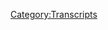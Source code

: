{{DEFAULTSORT:
    #_TRANSCRIPT_0134:Post-Tribulation Rapture?
}}{{Transcript
    | title         = [[134: Post-Tribulation Rapture?]]
    | caption       = [https://knowledgefight.libsyn.com/knowledge-fight-post-tribulation-rapture Listen to this episode on Libsyn]
    | episodeNumber = [[134: Post-Tribulation Rapture?|134]]
    | length        = 01:25:12
}}

{{MessageBox
    | header     = Warning: Bot Generated Content
    | text       = This transcript was automatically generated by transcription software and likely contains many mistakes and misattributions. Please check the audio for definitive quotes, attribution, and context.
    | image      = N3yvass4myg91.webp
    | imagewidth = 50px
    | id         = warning
}}

{{TranscriptBlock
    | name      = Unknown Speaker
    | timestamp = 00:00:00.000
    | text      = Andy in Kansas, you're on the air, thanks for holding.
}}

{{TranscriptBlock
    | name      = Unknown Speaker
    | timestamp = 00:00:04.080
    | text      = Hello Alex, I'm a first time caller, I'm a huge fan, I love your work.
}}

{{TranscriptBlock
    | name      = Unknown Speaker
    | timestamp = 00:00:07.280
    | text      = I love you.
}}

{{TranscriptBlock
    | name      = Unknown Speaker
    | timestamp = 00:00:07.780
    | text      = Hey everybody, welcome back to Knowledge Fight, I'm Dan.
}}

{{TranscriptBlock
    | name      = Unknown Speaker
    | timestamp = 00:00:09.839
    | text      = I'm Jordan!
}}

{{TranscriptBlock
    | name      = Unknown Speaker
    | timestamp = 00:00:10.480
    | text      = We're a couple dudes, I like to sit around, drink novelty beverages, and talk a little bit about Alex Jones.
}}

{{TranscriptBlock
    | name      = Unknown Speaker
    | timestamp = 00:00:15.519
    | text      = Yeah, uh, Dan, um, why do people listen to this show?
}}

{{TranscriptBlock
    | name      = Unknown Speaker
    | timestamp = 00:00:19.359
    | text      = I think it has to do, uh, something to do with my matinee idol good looks.
}}

{{TranscriptBlock
    | name      = Unknown Speaker
    | timestamp = 00:00:23.359
    | text      = That's true.
}}

{{TranscriptBlock
    | name      = Unknown Speaker
    | timestamp = 00:00:24.000
    | text      = And the fact that I know a lot about Alex Jones.
}}

{{TranscriptBlock
    | name      = Unknown Speaker
    | timestamp = 00:00:25.839
    | text      = I don't know anything about Alex Jones.
}}

{{TranscriptBlock
    | name      = Unknown Speaker
    | timestamp = 00:00:26.879
    | text      = And that combination is delightfully fun for people.
}}

{{TranscriptBlock
    | name      = Unknown Speaker
    | timestamp = 00:00:30.079
    | text      = Well, we let you buy drinks.
}}

{{TranscriptBlock
    | name      = Unknown Speaker
    | timestamp = 00:00:32.320
    | text      = I did.
}}

{{TranscriptBlock
    | name      = Unknown Speaker
    | timestamp = 00:00:32.719
    | text      = Uh, and this is the first time I've ever said, man, this water is garbage.
}}

{{TranscriptBlock
    | name      = Unknown Speaker
    | timestamp = 00:00:38.320
    | text      = Hey, come on!
}}

{{TranscriptBlock
    | name      = Unknown Speaker
    | timestamp = 00:00:39.119
    | text      = It's garbage water.
}}

{{TranscriptBlock
    | name      = Unknown Speaker
    | timestamp = 00:00:40.240
    | text      = Don't say that about my good friends over at Ice Mountain.
}}

{{TranscriptBlock
    | name      = Unknown Speaker
    | timestamp = 00:00:42.719
    | text      = Garbage water!
}}

{{TranscriptBlock
    | name      = Unknown Speaker
    | timestamp = 00:00:43.520
    | text      = See, I like-
}}

{{TranscriptBlock
    | name      = Unknown Speaker
    | timestamp = 00:00:43.920
    | text      = This tastes terrible!
}}

{{TranscriptBlock
    | name      = Unknown Speaker
    | timestamp = 00:00:44.880
    | text      = I like the Ice Mountain line of sparkling, uh, waters because they're very, there's a tartness to them.
}}

{{TranscriptBlock
    | name      = Unknown Speaker
    | timestamp = 00:00:50.399
    | text      = Right.
}}

{{TranscriptBlock
    | name      = Unknown Speaker
    | timestamp = 00:00:50.719
    | text      = There's no sweetness like a lot of these other fizzy waters.
}}

{{TranscriptBlock
    | name      = Unknown Speaker
    | timestamp = 00:00:53.920
    | text      = It's just a straight up water.
}}

{{TranscriptBlock
    | name      = Unknown Speaker
    | timestamp = 00:00:56.799
    | text      = Right.
}}

{{TranscriptBlock
    | name      = Unknown Speaker
    | timestamp = 00:00:57.280
    | text      = No, that's the problem.
}}

{{TranscriptBlock
    | name      = Unknown Speaker
    | timestamp = 00:00:58.479
    | text      = It's not straight up water.
}}

{{TranscriptBlock
    | name      = Unknown Speaker
    | timestamp = 00:01:00.000
    | text      = It's garbage water.
}}

{{TranscriptBlock
    | name      = Unknown Speaker
    | timestamp = 00:01:00.799
    | text      = It's European.
}}

{{TranscriptBlock
    | name      = Unknown Speaker
    | timestamp = 00:01:04.239
    | text      = And that's why I'm against it!
}}

{{TranscriptBlock
    | name      = Unknown Speaker
    | timestamp = 00:01:05.519
    | text      = And that's why you are, don't know anything about Alex Jones.
}}

{{TranscriptBlock
    | name      = Unknown Speaker
    | timestamp = 00:01:08.000
    | text      = I don't know.
}}

{{TranscriptBlock
    | name      = Unknown Speaker
    | timestamp = 00:01:08.400
    | text      = Yeah, we missed that one.
}}

{{TranscriptBlock
    | name      = Unknown Speaker
    | timestamp = 00:01:10.079
    | text      = Jordan, I've got a really fun show planned out for you here tonight for you and the listeners.
}}

{{TranscriptBlock
    | name      = Unknown Speaker
    | timestamp = 00:01:14.159
    | text      = Yes, you have, uh, not stopped bothering me with it pre-show.
}}

{{TranscriptBlock
    | name      = Unknown Speaker
    | timestamp = 00:01:18.079
    | text      = Good Lord.
}}

{{TranscriptBlock
    | name      = Unknown Speaker
    | timestamp = 00:01:18.799
    | text      = Which is defeating the entire purpose of the show for me to know anything about it.
}}

{{TranscriptBlock
    | name      = Unknown Speaker
    | timestamp = 00:01:22.719
    | text      = But I haven't told you anything.
}}

{{TranscriptBlock
    | name      = Unknown Speaker
    | timestamp = 00:01:23.760
    | text      = I've just been telling you that this is crazy.
}}

{{TranscriptBlock
    | name      = Unknown Speaker
    | timestamp = 00:01:26.000
    | text      = Annoying!
}}

{{TranscriptBlock
    | name      = Unknown Speaker
    | timestamp = 00:01:26.480
    | text      = It's been like you've been standing next to me, poking me like,
}}

{{TranscriptBlock
    | name      = Unknown Speaker
    | timestamp = 00:01:28.879
    | text      = can't wait to do this for you.
}}

{{TranscriptBlock
    | name      = Unknown Speaker
    | timestamp = 00:01:29.920
    | text      = Can't wait to show you this.
}}

{{TranscriptBlock
    | name      = Unknown Speaker
    | timestamp = 00:01:30.799
    | text      = Sometimes.
}}

{{TranscriptBlock
    | name      = Unknown Speaker
    | timestamp = 00:01:31.280
    | text      = This is going to be so good.
}}

{{TranscriptBlock
    | name      = Unknown Speaker
    | timestamp = 00:01:32.079
    | text      = Sometimes I stumble.
}}

{{TranscriptBlock
    | name      = Unknown Speaker
    | timestamp = 00:01:33.359
    | text      = It's like whenever I hadn't seen the movie Moana and you just would not let up about it.
}}

{{TranscriptBlock
    | name      = Unknown Speaker
    | timestamp = 00:01:37.680
    | text      = That never happened.
}}

{{TranscriptBlock
    | name      = Unknown Speaker
    | timestamp = 00:01:38.480
    | text      = I know.
}}

{{TranscriptBlock
    | name      = Unknown Speaker
    | timestamp = 00:01:39.120
    | text      = You saw it before me.
}}

{{TranscriptBlock
    | name      = Unknown Speaker
    | timestamp = 00:01:41.280
    | text      = Um, it's just sometimes the stars align in such a way that I know that something along
}}

{{TranscriptBlock
    | name      = Unknown Speaker
    | timestamp = 00:01:48.640
    | text      = the way here is going to blow your fucking mind.
}}

{{TranscriptBlock
    | name      = Unknown Speaker
    | timestamp = 00:01:51.120
    | text      = Okay.
}}

{{TranscriptBlock
    | name      = Unknown Speaker
    | timestamp = 00:01:51.599
    | text      = It's going to be nuts.
}}

{{TranscriptBlock
    | name      = Unknown Speaker
    | timestamp = 00:01:52.799
    | text      = Okay.
}}

{{TranscriptBlock
    | name      = Unknown Speaker
    | timestamp = 00:01:53.359
    | text      = And I'm just very excited to bring that to you.
}}

{{TranscriptBlock
    | name      = Unknown Speaker
    | timestamp = 00:01:54.879
    | text      = But first I'd like to say thank you to a couple of new donors here on the podcast.
}}

{{TranscriptBlock
    | name      = Unknown Speaker
    | timestamp = 00:01:58.879
    | text      = So first I'd like to say thank you to a new donor.
}}

{{TranscriptBlock
    | name      = Unknown Speaker
    | timestamp = 00:02:01.280
    | text      = Uh, thank you very much, April.
}}

{{TranscriptBlock
    | name      = Unknown Speaker
    | timestamp = 00:02:04.000
    | text      = I'm a policy wonk.
}}

{{TranscriptBlock
    | name      = Unknown Speaker
    | timestamp = 00:02:05.280
    | text      = Congratulations.
}}

{{TranscriptBlock
    | name      = Unknown Speaker
    | timestamp = 00:02:06.000
    | text      = Hey, April, welcome aboard.
}}

{{TranscriptBlock
    | name      = Unknown Speaker
    | timestamp = 00:02:07.920
    | text      = And it's not April O'Neil from the Ninja Turtles.
}}

{{TranscriptBlock
    | name      = Unknown Speaker
    | timestamp = 00:02:10.560
    | text      = I wasn't going to make that joke.
}}

{{TranscriptBlock
    | name      = Unknown Speaker
    | timestamp = 00:02:11.599
    | text      = That was my impression of you.
}}

{{TranscriptBlock
    | name      = Unknown Speaker
    | timestamp = 00:02:15.680
    | text      = I was going to go with April Ludgate from Parks and Recreation, but fine.
}}

{{TranscriptBlock
    | name      = Unknown Speaker
    | timestamp = 00:02:19.280
    | text      = Fair enough.
}}

{{TranscriptBlock
    | name      = Unknown Speaker
    | timestamp = 00:02:19.680
    | text      = Fine.
}}

{{TranscriptBlock
    | name      = Unknown Speaker
    | timestamp = 00:02:20.240
    | text      = I also would like to give a shout out to Mike T.
}}

{{TranscriptBlock
    | name      = Unknown Speaker
    | timestamp = 00:02:23.840
    | text      = Thank you so much for joining up with the show.
}}

{{TranscriptBlock
    | name      = Unknown Speaker
    | timestamp = 00:02:25.680
    | text      = I'm a policy wonk.
}}

{{TranscriptBlock
    | name      = Unknown Speaker
    | timestamp = 00:02:26.960
    | text      = If you would like to welcome aboard Mike T or as I would call you April O'Neil from
}}

{{TranscriptBlock
    | name      = Unknown Speaker
    | timestamp = 00:02:32.159
    | text      = Teenage Mutant Ninja Turtles.
}}

{{TranscriptBlock
    | name      = Unknown Speaker
    | timestamp = 00:02:33.599
    | text      = Using a very elaborate pseudonym.
}}

{{TranscriptBlock
    | name      = Unknown Speaker
    | timestamp = 00:02:36.560
    | text      = If you'd like to become a policy wonk, you can do so by going to knowledgefight.com,
}}

{{TranscriptBlock
    | name      = Unknown Speaker
    | timestamp = 00:02:40.080
    | text      = clicking the support the show button and helping us keep this going.
}}

{{TranscriptBlock
    | name      = Unknown Speaker
    | timestamp = 00:02:43.360
    | text      = We appreciate everyone who donates so amazingly much.
}}

{{TranscriptBlock
    | name      = Unknown Speaker
    | timestamp = 00:02:46.000
    | text      = So much.
}}

{{TranscriptBlock
    | name      = Unknown Speaker
    | timestamp = 00:02:46.639
    | text      = It's absurd the level of support in donations and in interest and people reaching out to
}}

{{TranscriptBlock
    | name      = Unknown Speaker
    | timestamp = 00:02:52.639
    | text      = us, it makes this all so possible as opposed to you and I losing our minds talking about
}}

{{TranscriptBlock
    | name      = Unknown Speaker
    | timestamp = 00:02:58.240
    | text      = this dumb asshole in Texas.
}}

{{TranscriptBlock
    | name      = Unknown Speaker
    | timestamp = 00:02:59.919
    | text      = It's ridiculous that anybody listens.
}}

{{TranscriptBlock
    | name      = Unknown Speaker
    | timestamp = 00:03:03.360
    | text      = When we first started this, I think it was going to be like, oh, we'll get like 10 people.
}}

{{TranscriptBlock
    | name      = Unknown Speaker
    | timestamp = 00:03:08.719
    | text      = Something like that.
}}

{{TranscriptBlock
    | name      = Unknown Speaker
    | timestamp = 00:03:09.360
    | text      = Let's see what happens.
}}

{{TranscriptBlock
    | name      = Unknown Speaker
    | timestamp = 00:03:10.159
    | text      = You guys do that and not just that, but support us and you're fucking nice and you're smart.
}}

{{TranscriptBlock
    | name      = Unknown Speaker
    | timestamp = 00:03:15.439
    | text      = You teach us shit.
}}

{{TranscriptBlock
    | name      = Unknown Speaker
    | timestamp = 00:03:16.800
    | text      = It's crazy.
}}

{{TranscriptBlock
    | name      = Unknown Speaker
    | timestamp = 00:03:17.439
    | text      = It never happens.
}}

{{TranscriptBlock
    | name      = Unknown Speaker
    | timestamp = 00:03:18.479
    | text      = Yeah, it's nuts.
}}

{{TranscriptBlock
    | name      = Unknown Speaker
    | timestamp = 00:03:19.280
    | text      = So Jordan, today I wanted to check back in with Alex Jones post marathon.
}}

{{TranscriptBlock
    | name      = Unknown Speaker
    | timestamp = 00:03:26.479
    | text      = Of course.
}}

{{TranscriptBlock
    | name      = Unknown Speaker
    | timestamp = 00:03:27.120
    | text      = Because over the weekend he was lying about YouTube shutting down his channel.
}}

{{TranscriptBlock
    | name      = Unknown Speaker
    | timestamp = 00:03:32.000
    | text      = He was saying that his account had been frozen and YouTube told him that he was going to
}}

{{TranscriptBlock
    | name      = Unknown Speaker
    | timestamp = 00:03:36.400
    | text      = be shut down on Sunday.
}}

{{TranscriptBlock
    | name      = Unknown Speaker
    | timestamp = 00:03:38.479
    | text      = But he kept posting videos, which kind of flew in the face of the idea that he was frozen.
}}

{{TranscriptBlock
    | name      = Unknown Speaker
    | timestamp = 00:03:42.479
    | text      = And then Buzzfeed reached out to YouTube and asked if any of that was true.
}}

{{TranscriptBlock
    | name      = Unknown Speaker
    | timestamp = 00:03:45.199
    | text      = And they said, he's just making shit up.
}}

{{TranscriptBlock
    | name      = Unknown Speaker
    | timestamp = 00:03:46.560
    | text      = And they were like, no, no way.
}}

{{TranscriptBlock
    | name      = Unknown Speaker
    | timestamp = 00:03:49.120
    | text      = And they explained that that's not even how it works.
}}

{{TranscriptBlock
    | name      = Unknown Speaker
    | timestamp = 00:03:53.120
    | text      = And so Alex was just lying.
}}

{{TranscriptBlock
    | name      = Unknown Speaker
    | timestamp = 00:03:54.400
    | text      = And I realized that I realized that the reason why is that because he didn't make enough
}}

{{TranscriptBlock
    | name      = Unknown Speaker
    | timestamp = 00:03:59.520
    | text      = money at the marathon and he needs to really get people excited and try and get the fear
}}

{{TranscriptBlock
    | name      = Unknown Speaker
    | timestamp = 00:04:05.120
    | text      = back in them.
}}

{{TranscriptBlock
    | name      = Unknown Speaker
    | timestamp = 00:04:05.919
    | text      = Right.
}}

{{TranscriptBlock
    | name      = Unknown Speaker
    | timestamp = 00:04:06.879
    | text      = So I checked in and I looked at the show here on Monday as we were recording on Monday.
}}

{{TranscriptBlock
    | name      = Unknown Speaker
    | timestamp = 00:04:11.759
    | text      = And God, Owen Schroyer was hosting because Alex Jones had to go talk to a lawyer.
}}

{{TranscriptBlock
    | name      = Unknown Speaker
    | timestamp = 00:04:16.240
    | text      = Hmm. So he's in meetings with lawyers.
}}

{{TranscriptBlock
    | name      = Unknown Speaker
    | timestamp = 00:04:19.120
    | text      = So I'm like, I can't.
}}

{{TranscriptBlock
    | name      = Unknown Speaker
    | timestamp = 00:04:20.319
    | text      = There's nothing here.
}}

{{TranscriptBlock
    | name      = Unknown Speaker
    | timestamp = 00:04:21.360
    | text      = So I went back to Sunday's show.
}}

{{TranscriptBlock
    | name      = Unknown Speaker
    | timestamp = 00:04:22.720
    | text      = I was like, maybe Sunday will work.
}}

{{TranscriptBlock
    | name      = Unknown Speaker
    | timestamp = 00:04:24.240
    | text      = Maybe Sunday will be fun.
}}

{{TranscriptBlock
    | name      = Unknown Speaker
    | timestamp = 00:04:25.600
    | text      = I want to be in those meetings with his lawyers because they're just going to be like, for
}}

{{TranscriptBlock
    | name      = Unknown Speaker
    | timestamp = 00:04:29.120
    | text      = real, you did this shit.
}}

{{TranscriptBlock
    | name      = Unknown Speaker
    | timestamp = 00:04:30.639
    | text      = Yeah.
}}

{{TranscriptBlock
    | name      = Unknown Speaker
    | timestamp = 00:04:31.040
    | text      = I don't know how to help you.
}}

{{TranscriptBlock
    | name      = Unknown Speaker
    | timestamp = 00:04:32.240
    | text      = And Alex is just screaming.
}}

{{TranscriptBlock
    | name      = Unknown Speaker
    | timestamp = 00:04:33.279
    | text      = He's like, it's the chimeras that are keeping me down.
}}

{{TranscriptBlock
    | name      = Unknown Speaker
    | timestamp = 00:04:36.399
    | text      = And I want to be there.
}}

{{TranscriptBlock
    | name      = Unknown Speaker
    | timestamp = 00:04:37.680
    | text      = He could be like, the lawyer's like, I can try something, but you're screwed.
}}

{{TranscriptBlock
    | name      = Unknown Speaker
    | timestamp = 00:04:42.720
    | text      = And then Alex was like, whiskey?
}}

{{TranscriptBlock
    | name      = Unknown Speaker
    | timestamp = 00:04:44.319
    | text      = Yeah, that'll work.
}}

{{TranscriptBlock
    | name      = Unknown Speaker
    | timestamp = 00:04:46.800
    | text      = Yep.
}}

{{TranscriptBlock
    | name      = Unknown Speaker
    | timestamp = 00:04:47.680
    | text      = So I watched Sunday and it was really boring too.
}}

{{TranscriptBlock
    | name      = Unknown Speaker
    | timestamp = 00:04:50.319
    | text      = So I was like, God damn, there's nothing we can do.
}}

{{TranscriptBlock
    | name      = Unknown Speaker
    | timestamp = 00:04:52.720
    | text      = I guess I could go back to one of our donators donated on a time travel episode.
}}

{{TranscriptBlock
    | name      = Unknown Speaker
    | timestamp = 00:04:57.759
    | text      = Okay, cool.
}}

{{TranscriptBlock
    | name      = Unknown Speaker
    | timestamp = 00:04:58.240
    | text      = So I was like, I'm going to go back.
}}

{{TranscriptBlock
    | name      = Unknown Speaker
    | timestamp = 00:04:59.759
    | text      = They had requested their birthday, which was September 1st.
}}

{{TranscriptBlock
    | name      = Unknown Speaker
    | timestamp = 00:05:03.920
    | text      = And so I went back.
}}

{{TranscriptBlock
    | name      = Unknown Speaker
    | timestamp = 00:05:04.959
    | text      = Never forget.
}}

{{TranscriptBlock
    | name      = Unknown Speaker
    | timestamp = 00:05:05.759
    | text      = September 1st, 2012, 13 and 14.
}}

{{TranscriptBlock
    | name      = Unknown Speaker
    | timestamp = 00:05:08.639
    | text      = I'm sorry.
}}

{{TranscriptBlock
    | name      = Unknown Speaker
    | timestamp = 00:05:09.040
    | text      = 13, 14 and 15 were all best of shows.
}}

{{TranscriptBlock
    | name      = Unknown Speaker
    | timestamp = 00:05:12.639
    | text      = Really?
}}

{{TranscriptBlock
    | name      = Unknown Speaker
    | timestamp = 00:05:13.360
    | text      = He has a habit of what is a best of show?
}}

{{TranscriptBlock
    | name      = Unknown Speaker
    | timestamp = 00:05:16.959
    | text      = Jesus.
}}

{{TranscriptBlock
    | name      = Unknown Speaker
    | timestamp = 00:05:17.360
    | text      = I got clip, clip packages.
}}

{{TranscriptBlock
    | name      = Unknown Speaker
    | timestamp = 00:05:19.839
    | text      = He's doing clip shows.
}}

{{TranscriptBlock
    | name      = Unknown Speaker
    | timestamp = 00:05:21.199
    | text      = Yeah, basically.
}}

{{TranscriptBlock
    | name      = Unknown Speaker
    | timestamp = 00:05:22.000
    | text      = How can you do a best of on a news show?
}}

{{TranscriptBlock
    | name      = Unknown Speaker
    | timestamp = 00:05:24.319
    | text      = It's nuts.
}}

{{TranscriptBlock
    | name      = Unknown Speaker
    | timestamp = 00:05:25.199
    | text      = So September 1st on the episodes that I had in front of me were all untenable.
}}

{{TranscriptBlock
    | name      = Unknown Speaker
    | timestamp = 00:05:29.519
    | text      = I was like, I can't, I can't do a fucking clip show.
}}

{{TranscriptBlock
    | name      = Unknown Speaker
    | timestamp = 00:05:31.920
    | text      = But one of the clip shows included his interview with Russell Brand.
}}

{{TranscriptBlock
    | name      = Unknown Speaker
    | timestamp = 00:05:35.680
    | text      = And so I'm like, here we go.
}}

{{TranscriptBlock
    | name      = Unknown Speaker
    | timestamp = 00:05:37.199
    | text      = Now you're going to find out where the fuck that came from.
}}

{{TranscriptBlock
    | name      = Unknown Speaker
    | timestamp = 00:05:39.519
    | text      = Here we go.
}}

{{TranscriptBlock
    | name      = Unknown Speaker
    | timestamp = 00:05:40.560
    | text      = So I listened to the Russell Brand interview and I'm like, we're going to go over
}}

{{TranscriptBlock
    | name      = Unknown Speaker
    | timestamp = 00:05:43.199
    | text      = Russell Brand.
}}

{{TranscriptBlock
    | name      = Unknown Speaker
    | timestamp = 00:05:44.160
    | text      = It's going to be great because he's a dumb ass new age guru or whatever.
}}

{{TranscriptBlock
    | name      = Unknown Speaker
    | timestamp = 00:05:49.439
    | text      = And it was just, it was just boring.
}}

{{TranscriptBlock
    | name      = Unknown Speaker
    | timestamp = 00:05:51.199
    | text      = It was a really, really boring interview.
}}

{{TranscriptBlock
    | name      = Unknown Speaker
    | timestamp = 00:05:54.319
    | text      = There's some comedy in the fact that like,
}}

{{TranscriptBlock
    | name      = Unknown Speaker
    | timestamp = 00:05:57.839
    | text      = Russell Brand is pushing for revolution.
}}

{{TranscriptBlock
    | name      = Unknown Speaker
    | timestamp = 00:06:00.240
    | text      = And when asked what his revolution, like the ideal outcome of it, he's like,
}}

{{TranscriptBlock
    | name      = Unknown Speaker
    | timestamp = 00:06:04.319
    | text      = Oh, an egalitarian socialist state.
}}

{{TranscriptBlock
    | name      = Unknown Speaker
    | timestamp = 00:06:08.160
    | text      = Alex is having a bone.
}}

{{TranscriptBlock
    | name      = Unknown Speaker
    | timestamp = 00:06:09.120
    | text      = He's like, everyone needs to wake up.
}}

{{TranscriptBlock
    | name      = Unknown Speaker
    | timestamp = 00:06:10.480
    | text      = That's right.
}}

{{TranscriptBlock
    | name      = Unknown Speaker
    | timestamp = 00:06:10.959
    | text      = Like, it's just nonsense.
}}

{{TranscriptBlock
    | name      = Unknown Speaker
    | timestamp = 00:06:13.279
    | text      = There's some comedy to that, but I realized it wasn't fucking worth it.
}}

{{TranscriptBlock
    | name      = Unknown Speaker
    | timestamp = 00:06:16.399
    | text      = No.
}}

{{TranscriptBlock
    | name      = Unknown Speaker
    | timestamp = 00:06:16.720
    | text      = So I started looking through.
}}

{{TranscriptBlock
    | name      = Unknown Speaker
    | timestamp = 00:06:17.839
    | text      = Also, is Russell Brand funny?
}}

{{TranscriptBlock
    | name      = Unknown Speaker
    | timestamp = 00:06:20.720
    | text      = I know that his bookie wook is a great literature.
}}

{{TranscriptBlock
    | name      = Unknown Speaker
    | timestamp = 00:06:24.399
    | text      = No, I don't know.
}}

{{TranscriptBlock
    | name      = Unknown Speaker
    | timestamp = 00:06:25.120
    | text      = All right.
}}

{{TranscriptBlock
    | name      = Unknown Speaker
    | timestamp = 00:06:25.439
    | text      = I have seen a couple of things from Russell Brand I've enjoyed in the past.
}}

{{TranscriptBlock
    | name      = Unknown Speaker
    | timestamp = 00:06:29.439
    | text      = I don't think he's great.
}}

{{TranscriptBlock
    | name      = Unknown Speaker
    | timestamp = 00:06:30.399
    | text      = I don't think he ranks with good standups, but he's not, he's not terrible, I guess.
}}

{{TranscriptBlock
    | name      = Unknown Speaker
    | timestamp = 00:06:34.959
    | text      = And here's the one thing I do want to say for all of like his overly scarfed,
}}

{{TranscriptBlock
    | name      = Unknown Speaker
    | timestamp = 00:06:39.600
    | text      = asshole-ish, uh, like, uh, I think they call it like a ponce.
}}

{{TranscriptBlock
    | name      = Unknown Speaker
    | timestamp = 00:06:44.000
    | text      = Well, I think the British press refers to him often as a champagne socialist,
}}

{{TranscriptBlock
    | name      = Unknown Speaker
    | timestamp = 00:06:48.800
    | text      = where it's like, uh, the people who live in Beverly Hills and are worth $15
}}

{{TranscriptBlock
    | name      = Unknown Speaker
    | timestamp = 00:06:52.720
    | text      = million talking about revolution.
}}

{{TranscriptBlock
    | name      = Unknown Speaker
    | timestamp = 00:06:54.720
    | text      = Right.
}}

{{TranscriptBlock
    | name      = Unknown Speaker
    | timestamp = 00:06:55.279
    | text      = They go to, you know, posh lifestyles and what have you, but wasn't he like born?
}}

{{TranscriptBlock
    | name      = Unknown Speaker
    | timestamp = 00:07:01.519
    | text      = It wasn't.
}}

{{TranscriptBlock
    | name      = Unknown Speaker
    | timestamp = 00:07:02.000
    | text      = He like raised a terrible life.
}}

{{TranscriptBlock
    | name      = Unknown Speaker
    | timestamp = 00:07:03.279
    | text      = Yeah.
}}

{{TranscriptBlock
    | name      = Unknown Speaker
    | timestamp = 00:07:03.439
    | text      = I was going to say it was like, it was like homeless.
}}

{{TranscriptBlock
    | name      = Unknown Speaker
    | timestamp = 00:07:05.439
    | text      = Like, what do you, what do you, what do you win?
}}

{{TranscriptBlock
    | name      = Unknown Speaker
    | timestamp = 00:07:07.199
    | text      = You lose.
}}

{{TranscriptBlock
    | name      = Unknown Speaker
    | timestamp = 00:07:07.920
    | text      = Everybody hates you.
}}

{{TranscriptBlock
    | name      = Unknown Speaker
    | timestamp = 00:07:08.720
    | text      = No, but that's the thing I want to say is that like for all of that stuff,
}}

{{TranscriptBlock
    | name      = Unknown Speaker
    | timestamp = 00:07:13.360
    | text      = that is valid criticism of him, certainly that he's very annoying, that shit.
}}

{{TranscriptBlock
    | name      = Unknown Speaker
    | timestamp = 00:07:18.560
    | text      = Yeah.
}}

{{TranscriptBlock
    | name      = Unknown Speaker
    | timestamp = 00:07:18.879
    | text      = Um, he's not somebody, if you look at his actual life and his actual career,
}}

{{TranscriptBlock
    | name      = Unknown Speaker
    | timestamp = 00:07:23.279
    | text      = he's not somebody who's just been all lip service.
}}

{{TranscriptBlock
    | name      = Unknown Speaker
    | timestamp = 00:07:25.600
    | text      = He's really active in like union fundraising and stuff like that.
}}

{{TranscriptBlock
    | name      = Unknown Speaker
    | timestamp = 00:07:29.360
    | text      = He's active in trying to help people through action and stuff like that.
}}

{{TranscriptBlock
    | name      = Unknown Speaker
    | timestamp = 00:07:33.279
    | text      = You can't take that away from him.
}}

{{TranscriptBlock
    | name      = Unknown Speaker
    | timestamp = 00:07:35.199
    | text      = And I won't.
}}

{{TranscriptBlock
    | name      = Unknown Speaker
    | timestamp = 00:07:35.920
    | text      = Right.
}}

{{TranscriptBlock
    | name      = Unknown Speaker
    | timestamp = 00:07:36.319
    | text      = And the fact that he grew up and was a horrible drug addict, uh, and then has
}}

{{TranscriptBlock
    | name      = Unknown Speaker
    | timestamp = 00:07:40.720
    | text      = been trying to, uh, lobby, uh, people to deal with drug addiction as a disease,
}}

{{TranscriptBlock
    | name      = Unknown Speaker
    | timestamp = 00:07:46.720
    | text      = uh, and, and trying to take that more seriously.
}}

{{TranscriptBlock
    | name      = Unknown Speaker
    | timestamp = 00:07:49.040
    | text      = I think there's a lot to respect there.
}}

{{TranscriptBlock
    | name      = Unknown Speaker
    | timestamp = 00:07:50.480
    | text      = Even if he did, I hate those champagne socialists doing all that stuff.
}}

{{TranscriptBlock
    | name      = Unknown Speaker
    | timestamp = 00:07:54.879
    | text      = Oh man.
}}

{{TranscriptBlock
    | name      = Unknown Speaker
    | timestamp = 00:07:56.079
    | text      = Even even more poor socialists who don't have a voice.
}}

{{TranscriptBlock
    | name      = Unknown Speaker
    | timestamp = 00:07:59.199
    | text      = That's who I'm interested in.
}}

{{TranscriptBlock
    | name      = Unknown Speaker
    | timestamp = 00:08:00.800
    | text      = Maybe the poor ones.
}}

{{TranscriptBlock
    | name      = Unknown Speaker
    | timestamp = 00:08:02.240
    | text      = Give me the poor ones who can't say anything and no one will listen to them.
}}

{{TranscriptBlock
    | name      = Unknown Speaker
    | timestamp = 00:08:05.759
    | text      = That's real socialism.
}}

{{TranscriptBlock
    | name      = Unknown Speaker
    | timestamp = 00:08:07.439
    | text      = Right.
}}

{{TranscriptBlock
    | name      = Unknown Speaker
    | timestamp = 00:08:07.839
    | text      = That's getting the job done.
}}

{{TranscriptBlock
    | name      = Unknown Speaker
    | timestamp = 00:08:09.439
    | text      = He does a lot to help people and isn't all talk, but he wrote a book called my bookie wook.
}}

{{TranscriptBlock
    | name      = Unknown Speaker
    | timestamp = 00:08:15.920
    | text      = Oh, well then now I'm, now I'm off.
}}

{{TranscriptBlock
    | name      = Unknown Speaker
    | timestamp = 00:08:18.079
    | text      = Now I'm off again.
}}

{{TranscriptBlock
    | name      = Unknown Speaker
    | timestamp = 00:08:19.759
    | text      = So anyway, that interview was all that union money back guys.
}}

{{TranscriptBlock
    | name      = Unknown Speaker
    | timestamp = 00:08:23.120
    | text      = Yeah.
}}

{{TranscriptBlock
    | name      = Unknown Speaker
    | timestamp = 00:08:23.439
    | text      = That interview was boring as hell.
}}

{{TranscriptBlock
    | name      = Unknown Speaker
    | timestamp = 00:08:25.199
    | text      = Um, and then I was like, I got to find another fucking celebrity interview.
}}

{{TranscriptBlock
    | name      = Unknown Speaker
    | timestamp = 00:08:28.160
    | text      = He's had a bunch.
}}

{{TranscriptBlock
    | name      = Unknown Speaker
    | timestamp = 00:08:28.959
    | text      = I got one of these.
}}

{{TranscriptBlock
    | name      = Unknown Speaker
    | timestamp = 00:08:29.600
    | text      = It's gotta be good.
}}

{{TranscriptBlock
    | name      = Unknown Speaker
    | timestamp = 00:08:30.560
    | text      = So then I listened to his interview with Jonathan Davis from corn.
}}

{{TranscriptBlock
    | name      = Unknown Speaker
    | timestamp = 00:08:36.639
    | text      = Yeah.
}}

{{TranscriptBlock
    | name      = Unknown Speaker
    | timestamp = 00:08:39.200
    | text      = Yeah.
}}

{{TranscriptBlock
    | name      = Unknown Speaker
    | timestamp = 00:08:39.759
    | text      = All right.
}}

{{TranscriptBlock
    | name      = Unknown Speaker
    | timestamp = 00:08:40.080
    | text      = One, there's a guy in corn named Jonathan Davis.
}}

{{TranscriptBlock
    | name      = Unknown Speaker
    | timestamp = 00:08:42.720
    | text      = That's a lead singer.
}}

{{TranscriptBlock
    | name      = Unknown Speaker
    | timestamp = 00:08:43.440
    | text      = He also goes by his DJ name, Jay devil.
}}

{{TranscriptBlock
    | name      = Unknown Speaker
    | timestamp = 00:08:46.240
    | text      = This didn't come up in the interview.
}}

{{TranscriptBlock
    | name      = Unknown Speaker
    | timestamp = 00:08:48.399
    | text      = How did that not come up?
}}

{{TranscriptBlock
    | name      = Unknown Speaker
    | timestamp = 00:08:49.840
    | text      = Seems relevant to Alex.
}}

{{TranscriptBlock
    | name      = Unknown Speaker
    | timestamp = 00:08:51.919
    | text      = Yeah, that's, that's gotta be the only thing that comes out.
}}

{{TranscriptBlock
    | name      = Unknown Speaker
    | timestamp = 00:08:54.320
    | text      = I understand that your DJ alias is a satanic.
}}

{{TranscriptBlock
    | name      = Unknown Speaker
    | timestamp = 00:08:57.679
    | text      = Yes, I am the devil.
}}

{{TranscriptBlock
    | name      = Unknown Speaker
    | timestamp = 00:08:58.720
    | text      = Okay.
}}

{{TranscriptBlock
    | name      = Unknown Speaker
    | timestamp = 00:08:59.600
    | text      = Thank you.
}}

{{TranscriptBlock
    | name      = Unknown Speaker
    | timestamp = 00:09:00.240
    | text      = That's a very quick asked and answered.
}}

{{TranscriptBlock
    | name      = Unknown Speaker
    | timestamp = 00:09:02.080
    | text      = It was a really boring interview because Jonathan Davis kept saying like,
}}

{{TranscriptBlock
    | name      = Unknown Speaker
    | timestamp = 00:09:05.200
    | text      = I don't really know much about politics and I don't want to sound stupid,
}}

{{TranscriptBlock
    | name      = Unknown Speaker
    | timestamp = 00:09:08.559
    | text      = but Obama's trying to be a dictator.
}}

{{TranscriptBlock
    | name      = Unknown Speaker
    | timestamp = 00:09:10.240
    | text      = All right.
}}

{{TranscriptBlock
    | name      = Unknown Speaker
    | timestamp = 00:09:11.279
    | text      = All right.
}}

{{TranscriptBlock
    | name      = Unknown Speaker
    | timestamp = 00:09:11.919
    | text      = Okay.
}}

{{TranscriptBlock
    | name      = Unknown Speaker
    | timestamp = 00:09:12.559
    | text      = Okay.
}}

{{TranscriptBlock
    | name      = Unknown Speaker
    | timestamp = 00:09:13.120
    | text      = And then the rest of it was Alex Jones just kind of sucking his dick because he's a,
}}

{{TranscriptBlock
    | name      = Unknown Speaker
    | timestamp = 00:09:16.720
    | text      = he's a star fucker.
}}

{{TranscriptBlock
    | name      = Unknown Speaker
    | timestamp = 00:09:17.440
    | text      = Yeah, he's a star fucker.
}}

{{TranscriptBlock
    | name      = Unknown Speaker
    | timestamp = 00:09:18.320
    | text      = He loves celebrities so much that in the beginning of the interview,
}}

{{TranscriptBlock
    | name      = Unknown Speaker
    | timestamp = 00:09:21.440
    | text      = this is the only clip I really regret not cutting was, uh, I've been a long,
}}

{{TranscriptBlock
    | name      = Unknown Speaker
    | timestamp = 00:09:25.759
    | text      = a long time fan of corn.
}}

{{TranscriptBlock
    | name      = Unknown Speaker
    | timestamp = 00:09:27.120
    | text      = I love corn.
}}

{{TranscriptBlock
    | name      = Unknown Speaker
    | timestamp = 00:09:27.759
    | text      = Let's do them all the time.
}}

{{TranscriptBlock
    | name      = Unknown Speaker
    | timestamp = 00:09:34.720
    | text      = Okay.
}}

{{TranscriptBlock
    | name      = Unknown Speaker
    | timestamp = 00:09:35.360
    | text      = Okay.
}}

{{TranscriptBlock
    | name      = Unknown Speaker
    | timestamp = 00:09:35.679
    | text      = So now I imagine Alex just driving around in his Escalade listening to corn.
}}

{{TranscriptBlock
    | name      = Unknown Speaker
    | timestamp = 00:09:40.080
    | text      = Right.
}}

{{TranscriptBlock
    | name      = Unknown Speaker
    | timestamp = 00:09:40.320
    | text      = Right.
}}

{{TranscriptBlock
    | name      = Unknown Speaker
    | timestamp = 00:09:40.559
    | text      = Absolutely right.
}}

{{TranscriptBlock
    | name      = Unknown Speaker
    | timestamp = 00:09:41.919
    | text      = Something like got the life down the street, listening to a bullet with butterfly.
}}

{{TranscriptBlock
    | name      = Unknown Speaker
    | timestamp = 00:09:48.720
    | text      = No, that was, uh, that was fucking smashing.
}}

{{TranscriptBlock
    | name      = Unknown Speaker
    | timestamp = 00:09:50.720
    | text      = Dude, I got nothing.
}}

{{TranscriptBlock
    | name      = Unknown Speaker
    | timestamp = 00:09:52.320
    | text      = Uh, Alex, I don't know any corn references.
}}

{{TranscriptBlock
    | name      = Unknown Speaker
    | timestamp = 00:09:54.559
    | text      = Alex loves new metal.
}}

{{TranscriptBlock
    | name      = Unknown Speaker
    | timestamp = 00:09:56.639
    | text      = Uh, so I, I, I listened to that and I'm like, this is not usable either.
}}

{{TranscriptBlock
    | name      = Unknown Speaker
    | timestamp = 00:10:01.360
    | text      = Um, that was from 2013, which I would remind everyone is 13 years after corn
}}

{{TranscriptBlock
    | name      = Unknown Speaker
    | timestamp = 00:10:06.960
    | text      = had any chart success.
}}

{{TranscriptBlock
    | name      = Unknown Speaker
    | timestamp = 00:10:09.600
    | text      = Um, so then I was like, ah, what am I going to do?
}}

{{TranscriptBlock
    | name      = Unknown Speaker
    | timestamp = 00:10:13.039
    | text      = And I was scrolling around and I'm going to save this for another day because this is
}}

{{TranscriptBlock
    | name      = Unknown Speaker
    | timestamp = 00:10:16.799
    | text      = too weird and I couldn't unpack it and it was too long.
}}

{{TranscriptBlock
    | name      = Unknown Speaker
    | timestamp = 00:10:20.159
    | text      = Uh, and I didn't actually listen to the whole thing, but look for this in the future.
}}

{{TranscriptBlock
    | name      = Unknown Speaker
    | timestamp = 00:10:23.759
    | text      = Uh, back in 2001, Alex Jones had Noam Chomsky on the show.
}}

{{TranscriptBlock
    | name      = Unknown Speaker
    | timestamp = 00:10:28.960
    | text      = What?
}}

{{TranscriptBlock
    | name      = Unknown Speaker
    | timestamp = 00:10:29.519
    | text      = Yeah.
}}

{{TranscriptBlock
    | name      = Unknown Speaker
    | timestamp = 00:10:30.000
    | text      = All right.
}}

{{TranscriptBlock
    | name      = Unknown Speaker
    | timestamp = 00:10:31.039
    | text      = Fuck yeah.
}}

{{TranscriptBlock
    | name      = Unknown Speaker
    | timestamp = 00:10:31.679
    | text      = Yeah.
}}

{{TranscriptBlock
    | name      = Unknown Speaker
    | timestamp = 00:10:31.840
    | text      = We're going to go over that in the future.
}}

{{TranscriptBlock
    | name      = Unknown Speaker
    | timestamp = 00:10:33.200
    | text      = That's going to be a long episode.
}}

{{TranscriptBlock
    | name      = Unknown Speaker
    | timestamp = 00:10:34.799
    | text      = I had no time to like deal with that appropriately.
}}

{{TranscriptBlock
    | name      = Unknown Speaker
    | timestamp = 00:10:38.879
    | text      = So I was like, I, I, I am like, all right, got to put Chomsky on the back burner.
}}

{{TranscriptBlock
    | name      = Unknown Speaker
    | timestamp = 00:10:42.799
    | text      = Uh, and he heard that all the time growing up.
}}

{{TranscriptBlock
    | name      = Unknown Speaker
    | timestamp = 00:10:45.360
    | text      = Absolutely.
}}

{{TranscriptBlock
    | name      = Unknown Speaker
    | timestamp = 00:10:46.000
    | text      = Yeah.
}}

{{TranscriptBlock
    | name      = Unknown Speaker
    | timestamp = 00:10:46.240
    | text      = And so I found something that would work, something fitting.
}}

{{TranscriptBlock
    | name      = Unknown Speaker
    | timestamp = 00:10:50.639
    | text      = Uh, and that is a time that Alex Jones had a preacher on his show named Steven Anderson.
}}

{{TranscriptBlock
    | name      = Unknown Speaker
    | timestamp = 00:10:58.480
    | text      = Are you aware of Steven Anderson?
}}

{{TranscriptBlock
    | name      = Unknown Speaker
    | timestamp = 00:11:00.240
    | text      = No.
}}

{{TranscriptBlock
    | name      = Unknown Speaker
    | timestamp = 00:11:00.960
    | text      = He, uh, he runs a church that is described as, uh, something that makes the Westboro
}}

{{TranscriptBlock
    | name      = Unknown Speaker
    | timestamp = 00:11:07.600
    | text      = Baptist church look like Gandhi.
}}

{{TranscriptBlock
    | name      = Unknown Speaker
    | timestamp = 00:11:11.120
    | text      = That's an intense church then.
}}

{{TranscriptBlock
    | name      = Unknown Speaker
    | timestamp = 00:11:13.279
    | text      = Yeah.
}}

{{TranscriptBlock
    | name      = Unknown Speaker
    | timestamp = 00:11:13.600
    | text      = We'll get into some of the specifics about him, but, uh, I listened to their entire interview
}}

{{TranscriptBlock
    | name      = Unknown Speaker
    | timestamp = 00:11:19.600
    | text      = and, um, man, it's really all about just arguing about pre or post tribulation rapture.
}}

{{TranscriptBlock
    | name      = Unknown Speaker
    | timestamp = 00:11:28.879
    | text      = Okay.
}}

{{TranscriptBlock
    | name      = Unknown Speaker
    | timestamp = 00:11:29.440
    | text      = All right.
}}

{{TranscriptBlock
    | name      = Unknown Speaker
    | timestamp = 00:11:30.320
    | text      = All right.
}}

{{TranscriptBlock
    | name      = Unknown Speaker
    | timestamp = 00:11:31.039
    | text      = I've been, I've been wondering when we're going to get into some trap, uh, tribulation
}}

{{TranscriptBlock
    | name      = Unknown Speaker
    | timestamp = 00:11:34.639
    | text      = rapture, the specific timeline of it.
}}

{{TranscriptBlock
    | name      = Unknown Speaker
    | timestamp = 00:11:37.440
    | text      = Right.
}}

{{TranscriptBlock
    | name      = Unknown Speaker
    | timestamp = 00:11:37.840
    | text      = Pre tribulation raptor.
}}

{{TranscriptBlock
    | name      = Unknown Speaker
    | timestamp = 00:11:39.440
    | text      = That's back to Mark Richards.
}}

{{TranscriptBlock
    | name      = Unknown Speaker
    | timestamp = 00:11:40.639
    | text      = That's what, no, I was thinking that whenever we had in our last episode, raptor man calling,
}}

{{TranscriptBlock
    | name      = Unknown Speaker
    | timestamp = 00:11:45.039
    | text      = I was like, oh, that's rapture man.
}}

{{TranscriptBlock
    | name      = Unknown Speaker
    | timestamp = 00:11:46.320
    | text      = Of course.
}}

{{TranscriptBlock
    | name      = Unknown Speaker
    | timestamp = 00:11:46.639
    | text      = Do you think raptor man is actually friends with Mark Richards?
}}

{{TranscriptBlock
    | name      = Unknown Speaker
    | timestamp = 00:11:49.120
    | text      = No, but man raptor is.
}}

{{TranscriptBlock
    | name      = Unknown Speaker
    | timestamp = 00:11:50.320
    | text      = Yes, probably.
}}

{{TranscriptBlock
    | name      = Unknown Speaker
    | timestamp = 00:11:51.039
    | text      = Yeah.
}}

{{TranscriptBlock
    | name      = Unknown Speaker
    | timestamp = 00:11:51.440
    | text      = Um, so I have, I have done this strategically, uh, in terms of the clips that I have, we
}}

{{TranscriptBlock
    | name      = Unknown Speaker
    | timestamp = 00:11:59.279
    | text      = don't have a whole lot from that episode.
}}

{{TranscriptBlock
    | name      = Unknown Speaker
    | timestamp = 00:12:01.840
    | text      = Uh, because it's really boring, but you'll see what I'm, where you'll see where we're
}}

{{TranscriptBlock
    | name      = Unknown Speaker
    | timestamp = 00:12:06.159
    | text      = going.
}}

{{TranscriptBlock
    | name      = Unknown Speaker
    | timestamp = 00:12:06.559
    | text      = Okay.
}}

{{TranscriptBlock
    | name      = Unknown Speaker
    | timestamp = 00:12:06.799
    | text      = Here is a clip of Alex giving a little bit of an introduction to Steve Anderson.
}}

{{TranscriptBlock
    | name      = Unknown Speaker
    | timestamp = 00:12:10.559
    | text      = Uh, and then, uh, talking about a book, uh, that is a part of his foundational, uh, like
}}

{{TranscriptBlock
    | name      = Unknown Speaker
    | timestamp = 00:12:16.720
    | text      = the foundation of his philosophies.
}}

{{TranscriptBlock
    | name      = Unknown Speaker
    | timestamp = 00:12:19.360
    | text      = Okay.
}}

{{TranscriptBlock
    | name      = Unknown Speaker
    | timestamp = 00:12:19.840
    | text      = I'll explain on the other side of this, why Alex is stupid.
}}

{{TranscriptBlock
    | name      = Unknown Speaker
    | timestamp = 00:12:23.600
    | text      = I want to go back to pastor, uh, who's here in studio with us today and he's got the new,
}}

{{TranscriptBlock
    | name      = Unknown Speaker
    | timestamp = 00:12:29.440
    | text      = uh, well, he's part of the new film, pastor Anderson, let no man deceive you after the
}}

{{TranscriptBlock
    | name      = Unknown Speaker
    | timestamp = 00:12:34.080
    | text      = tribulation film.
}}

{{TranscriptBlock
    | name      = Unknown Speaker
    | timestamp = 00:12:35.679
    | text      = What is your take, uh, on this Carol Quigley passage and what the caller was raising?
}}

{{TranscriptBlock
    | name      = Unknown Speaker
    | timestamp = 00:12:42.720
    | text      = So real quick, um, the caller before this had brought up, uh, Carol Quigley's book,
}}

{{TranscriptBlock
    | name      = Unknown Speaker
    | timestamp = 00:12:46.799
    | text      = tragedy and hope.
}}

{{TranscriptBlock
    | name      = Unknown Speaker
    | timestamp = 00:12:47.919
    | text      = Yeah.
}}

{{TranscriptBlock
    | name      = Unknown Speaker
    | timestamp = 00:12:48.159
    | text      = Uh, and, uh, Alex, he ends up trying to read here in a minute, which is pretty funny, but,
}}

{{TranscriptBlock
    | name      = Unknown Speaker
    | timestamp = 00:12:54.000
    | text      = uh, on air on purpose, you can't do that.
}}

{{TranscriptBlock
    | name      = Unknown Speaker
    | timestamp = 00:12:56.480
    | text      = It's a disaster.
}}

{{TranscriptBlock
    | name      = Unknown Speaker
    | timestamp = 00:12:57.120
    | text      = It's going to be, it's going to be very embarrassing.
}}

{{TranscriptBlock
    | name      = Unknown Speaker
    | timestamp = 00:13:00.159
    | text      = Well, it's, it's all part of the same agenda.
}}

{{TranscriptBlock
    | name      = Unknown Speaker
    | timestamp = 00:13:02.159
    | text      = You know, in order to totally enslave people, you're going to have to take away their
}}

{{TranscriptBlock
    | name      = Unknown Speaker
    | timestamp = 00:13:06.240
    | text      = guns.
}}

{{TranscriptBlock
    | name      = Unknown Speaker
    | timestamp = 00:13:06.480
    | text      = You're going to have to take away their weapons.
}}

{{TranscriptBlock
    | name      = Unknown Speaker
    | timestamp = 00:13:07.840
    | text      = The Bible clearly says that the Antichrist is going to make war with the saints and overcome
}}

{{TranscriptBlock
    | name      = Unknown Speaker
    | timestamp = 00:13:13.759
    | text      = them.
}}

{{TranscriptBlock
    | name      = Unknown Speaker
    | timestamp = 00:13:14.240
    | text      = Well, how's he going to do that?
}}

{{TranscriptBlock
    | name      = Unknown Speaker
    | timestamp = 00:13:15.840
    | text      = Obviously he's going to put us in a, in a, in a, in a society where we have no freedom,
}}

{{TranscriptBlock
    | name      = Unknown Speaker
    | timestamp = 00:13:21.440
    | text      = where we're completely controlled, completely surveilled.
}}

{{TranscriptBlock
    | name      = Unknown Speaker
    | timestamp = 00:13:24.000
    | text      = We're not going to have any weapons.
}}

{{TranscriptBlock
    | name      = Unknown Speaker
    | timestamp = 00:13:25.039
    | text      = We're not going to be able to defend ourselves.
}}

{{TranscriptBlock
    | name      = Unknown Speaker
    | timestamp = 00:13:26.879
    | text      = And that's why the Bible tells us that Christians are going to be beheaded on mass because of
}}

{{TranscriptBlock
    | name      = Unknown Speaker
    | timestamp = 00:13:31.279
    | text      = the fact that the government's going to have the control to carry out.
}}

{{TranscriptBlock
    | name      = Unknown Speaker
    | timestamp = 00:13:33.840
    | text      = But a TV preacher told me that Scotty's on the enterprise.
}}

{{TranscriptBlock
    | name      = Unknown Speaker
    | timestamp = 00:13:36.399
    | text      = He's going to bend me up.
}}

{{TranscriptBlock
    | name      = Unknown Speaker
    | timestamp = 00:13:39.039
    | text      = It's about, it's about as, that's about as true as Star Trek is true.
}}

{{TranscriptBlock
    | name      = Unknown Speaker
    | timestamp = 00:13:43.279
    | text      = You know, I mean, I mean, the idea of the rapture taking place before the tribulation
}}

{{TranscriptBlock
    | name      = Unknown Speaker
    | timestamp = 00:13:47.759
    | text      = is about as biblical as, you know, uh, the Starship Enterprise.
}}

{{TranscriptBlock
    | name      = Unknown Speaker
    | timestamp = 00:13:52.159
    | text      = Um, so you could have come up with a different reference there.
}}

{{TranscriptBlock
    | name      = Unknown Speaker
    | timestamp = 00:13:55.840
    | text      = In my, in my research for this, you're going to go with Star Trek for both references.
}}

{{TranscriptBlock
    | name      = Unknown Speaker
    | timestamp = 00:13:59.440
    | text      = Come on, man.
}}

{{TranscriptBlock
    | name      = Unknown Speaker
    | timestamp = 00:14:00.320
    | text      = In my, uh, in my, uh, preparation for this episode, I found a sermon that this guy gave,
}}

{{TranscriptBlock
    | name      = Unknown Speaker
    | timestamp = 00:14:05.519
    | text      = uh, about, uh, and there will be no tribble at all.
}}

{{TranscriptBlock
    | name      = Unknown Speaker
    | timestamp = 00:14:09.679
    | text      = You're really close.
}}

{{TranscriptBlock
    | name      = Unknown Speaker
    | timestamp = 00:14:11.679
    | text      = It's all about Star Trek?
}}

{{TranscriptBlock
    | name      = Unknown Speaker
    | timestamp = 00:14:12.879
    | text      = No, it's about Star Wars.
}}

{{TranscriptBlock
    | name      = Unknown Speaker
    | timestamp = 00:14:15.279
    | text      = All right, well then I'm back on board.
}}

{{TranscriptBlock
    | name      = Unknown Speaker
    | timestamp = 00:14:17.120
    | text      = It was about Star Wars in relation to the Bible.
}}

{{TranscriptBlock
    | name      = Unknown Speaker
    | timestamp = 00:14:19.919
    | text      = Okay.
}}

{{TranscriptBlock
    | name      = Unknown Speaker
    | timestamp = 00:14:20.240
    | text      = It's like, you know, it's all, they always, they're always talking about going to the
}}

{{TranscriptBlock
    | name      = Unknown Speaker
    | timestamp = 00:14:23.200
    | text      = dark side and it's like, anger leads to, uh, you know, whatever.
}}

{{TranscriptBlock
    | name      = Unknown Speaker
    | timestamp = 00:14:27.279
    | text      = Fear leads to anger, anger leads to hate, hate leads to the dark side.
}}

{{TranscriptBlock
    | name      = Unknown Speaker
    | timestamp = 00:14:31.440
    | text      = Right, exactly.
}}

{{TranscriptBlock
    | name      = Unknown Speaker
    | timestamp = 00:14:32.240
    | text      = And he's like, that's not how it is.
}}

{{TranscriptBlock
    | name      = Unknown Speaker
    | timestamp = 00:14:37.919
    | text      = That was that?
}}

{{TranscriptBlock
    | name      = Unknown Speaker
    | timestamp = 00:14:38.879
    | text      = Yeah.
}}

{{TranscriptBlock
    | name      = Unknown Speaker
    | timestamp = 00:14:39.279
    | text      = It's not.
}}

{{TranscriptBlock
    | name      = Unknown Speaker
    | timestamp = 00:14:39.919
    | text      = No, no, no, no.
}}

{{TranscriptBlock
    | name      = Unknown Speaker
    | timestamp = 00:14:41.200
    | text      = That guy Yoda, he doesn't know shit.
}}

{{TranscriptBlock
    | name      = Unknown Speaker
    | timestamp = 00:14:43.120
    | text      = Right.
}}

{{TranscriptBlock
    | name      = Unknown Speaker
    | timestamp = 00:14:43.360
    | text      = And that's about the point where I was like, all right, I'm going to move on to the next,
}}

{{TranscriptBlock
    | name      = Unknown Speaker
    | timestamp = 00:14:47.360
    | text      = next sermon.
}}

{{TranscriptBlock
    | name      = Unknown Speaker
    | timestamp = 00:14:48.720
    | text      = That's like, I don't want to spend an hour listening to this guy critically deconstruct
}}

{{TranscriptBlock
    | name      = Unknown Speaker
    | timestamp = 00:14:53.039
    | text      = the reality of, uh, of, uh, Star Wars.
}}

{{TranscriptBlock
    | name      = Unknown Speaker
    | timestamp = 00:14:56.320
    | text      = Uh, I do, uh, well, I'll send you the link.
}}

{{TranscriptBlock
    | name      = Unknown Speaker
    | timestamp = 00:14:59.919
    | text      = I want to know, I want to know how he feels about so many things.
}}

{{TranscriptBlock
    | name      = Unknown Speaker
    | timestamp = 00:15:03.600
    | text      = Okay.
}}

{{TranscriptBlock
    | name      = Unknown Speaker
    | timestamp = 00:15:04.080
    | text      = So in the biblical metaphor, right.
}}

{{TranscriptBlock
    | name      = Unknown Speaker
    | timestamp = 00:15:06.720
    | text      = Did Han shoot first?
}}

{{TranscriptBlock
    | name      = Unknown Speaker
    | timestamp = 00:15:08.080
    | text      = That's the first question that I want to know.
}}

{{TranscriptBlock
    | name      = Unknown Speaker
    | timestamp = 00:15:09.679
    | text      = Yeah, of course.
}}

{{TranscriptBlock
    | name      = Unknown Speaker
    | timestamp = 00:15:10.399
    | text      = Right.
}}

{{TranscriptBlock
    | name      = Unknown Speaker
    | timestamp = 00:15:10.879
    | text      = Absolutely.
}}

{{TranscriptBlock
    | name      = Unknown Speaker
    | timestamp = 00:15:11.279
    | text      = Now that is just like when King David killed his best friend with his wife.
}}

{{TranscriptBlock
    | name      = Unknown Speaker
    | timestamp = 00:15:17.200
    | text      = Yeah, King David shot first.
}}

{{TranscriptBlock
    | name      = Unknown Speaker
    | timestamp = 00:15:19.759
    | text      = Um, so here's the next clip, uh, where Alex begins to start reading.
}}

{{TranscriptBlock
    | name      = Unknown Speaker
    | timestamp = 00:15:24.080
    | text      = Um, and, uh, he gets into some real stupid shit.
}}

{{TranscriptBlock
    | name      = Unknown Speaker
    | timestamp = 00:15:28.000
    | text      = You'll see pretty quick.
}}

{{TranscriptBlock
    | name      = Unknown Speaker
    | timestamp = 00:15:30.080
    | text      = I want to go back to the caller, but if you just joined us, I'm going to read the passage
}}

{{TranscriptBlock
    | name      = Unknown Speaker
    | timestamp = 00:15:32.879
    | text      = from page 1200 that the caller was raising.
}}

{{TranscriptBlock
    | name      = Unknown Speaker
    | timestamp = 00:15:36.480
    | text      = When weapons are of the amateur type of the 1880s, as they were in Greece in the fifth
}}

{{TranscriptBlock
    | name      = Unknown Speaker
    | timestamp = 00:15:42.240
    | text      = century BC, they are widely possessed by citizens.
}}

{{TranscriptBlock
    | name      = Unknown Speaker
    | timestamp = 00:15:45.360
    | text      = Power is similarly dispersed.
}}

{{TranscriptBlock
    | name      = Unknown Speaker
    | timestamp = 00:15:47.519
    | text      = So dispersed power is everybody.
}}

{{TranscriptBlock
    | name      = Unknown Speaker
    | timestamp = 00:15:49.759
    | text      = This is like an elementary school situation.
}}

{{TranscriptBlock
    | name      = Unknown Speaker
    | timestamp = 00:15:54.559
    | text      = They want the abolition of civilian ownership of firearms quote, because it threatens a
}}

{{TranscriptBlock
    | name      = Unknown Speaker
    | timestamp = 00:15:59.039
    | text      = legitimate power monopoly of the state treaty on general, ratified and accepted for full
}}

{{TranscriptBlock
    | name      = Unknown Speaker
    | timestamp = 00:16:07.679
    | text      = attempted passage at the full UN assembly.
}}

{{TranscriptBlock
    | name      = Unknown Speaker
    | timestamp = 00:16:09.840
    | text      = Did he alert us to the fact that he was no longer quoted?
}}

{{TranscriptBlock
    | name      = Unknown Speaker
    | timestamp = 00:16:12.559
    | text      = I mean, this is their plan.
}}

{{TranscriptBlock
    | name      = Unknown Speaker
    | timestamp = 00:16:14.159
    | text      = They say, well, because they know people aren't reading what they're saying.
}}

{{TranscriptBlock
    | name      = Unknown Speaker
    | timestamp = 00:16:17.440
    | text      = And neither are you.
}}

{{TranscriptBlock
    | name      = Unknown Speaker
    | timestamp = 00:16:19.120
    | text      = Um, so we'll get back to Carol quickly.
}}

{{TranscriptBlock
    | name      = Unknown Speaker
    | timestamp = 00:16:20.960
    | text      = You're saying what she's not writing.
}}

{{TranscriptBlock
    | name      = Unknown Speaker
    | timestamp = 00:16:22.960
    | text      = He, but we'll get, uh, we'll get back to that in the second quickly as a man.
}}

{{TranscriptBlock
    | name      = Unknown Speaker
    | timestamp = 00:16:26.240
    | text      = Yeah.
}}

{{TranscriptBlock
    | name      = Unknown Speaker
    | timestamp = 00:16:26.399
    | text      = He's a gentleman.
}}

{{TranscriptBlock
    | name      = Unknown Speaker
    | timestamp = 00:16:27.039
    | text      = Um, but Alex there at the end was saying that the UN, uh, the 1990 or the, uh, 2001, uh,
}}

{{TranscriptBlock
    | name      = Unknown Speaker
    | timestamp = 00:16:35.200
    | text      = small arms, uh, uh, treaty that they made in the UN, uh, was about everybody.
}}

{{TranscriptBlock
    | name      = Unknown Speaker
    | timestamp = 00:16:40.799
    | text      = It was about shrinking arms.
}}

{{TranscriptBlock
    | name      = Unknown Speaker
    | timestamp = 00:16:41.919
    | text      = It was about disarming.
}}

{{TranscriptBlock
    | name      = Unknown Speaker
    | timestamp = 00:16:43.440
    | text      = Right.
}}

{{TranscriptBlock
    | name      = Unknown Speaker
    | timestamp = 00:16:43.759
    | text      = All the world.
}}

{{TranscriptBlock
    | name      = Unknown Speaker
    | timestamp = 00:16:45.759
    | text      = I just want to read to you here from, uh, uh, something that was put out, uh, by the
}}

{{TranscriptBlock
    | name      = Unknown Speaker
    | timestamp = 00:16:49.679
    | text      = UN about myths about the UN.
}}

{{TranscriptBlock
    | name      = Unknown Speaker
    | timestamp = 00:16:51.919
    | text      = Myth, this conference is being convened to draft a global treaty to ban ownership of
}}

{{TranscriptBlock
    | name      = Unknown Speaker
    | timestamp = 00:16:57.360
    | text      = firearms.
}}

{{TranscriptBlock
    | name      = Unknown Speaker
    | timestamp = 00:16:58.399
    | text      = Facts.
}}

{{TranscriptBlock
    | name      = Unknown Speaker
    | timestamp = 00:16:59.279
    | text      = The review conference is not about banning small arms or prohibiting people from owning
}}

{{TranscriptBlock
    | name      = Unknown Speaker
    | timestamp = 00:17:03.519
    | text      = legal weapons.
}}

{{TranscriptBlock
    | name      = Unknown Speaker
    | timestamp = 00:17:04.559
    | text      = The review conference will not be negotiating any treaty to prohibit citizens of any country
}}

{{TranscriptBlock
    | name      = Unknown Speaker
    | timestamp = 00:17:09.759
    | text      = from possessing firearms or to interfere with the legal trade in small arms or light weapons.
}}

{{TranscriptBlock
    | name      = Unknown Speaker
    | timestamp = 00:17:15.279
    | text      = The United Nations program of action on small arms does not prescribe or suggest any action
}}

{{TranscriptBlock
    | name      = Unknown Speaker
    | timestamp = 00:17:20.319
    | text      = against the legal trade manufacturer, possession or ownership of weapons.
}}

{{TranscriptBlock
    | name      = Unknown Speaker
    | timestamp = 00:17:24.000
    | text      = Each sovereign state determines its own laws and regulations for the manufacturer sale
}}

{{TranscriptBlock
    | name      = Unknown Speaker
    | timestamp = 00:17:28.640
    | text      = and possession of firearms by its citizens.
}}

{{TranscriptBlock
    | name      = Unknown Speaker
    | timestamp = 00:17:30.640
    | text      = The United Nations has no jurisdiction over such matters.
}}

{{TranscriptBlock
    | name      = Unknown Speaker
    | timestamp = 00:17:33.440
    | text      = Oh, really?
}}

{{TranscriptBlock
    | name      = Unknown Speaker
    | timestamp = 00:17:34.000
    | text      = The UN program of action is focused on the illicit trade in small arms, uh, weapons.
}}

{{TranscriptBlock
    | name      = Unknown Speaker
    | timestamp = 00:17:40.480
    | text      = The program was agreed.
}}

{{TranscriptBlock
    | name      = Unknown Speaker
    | timestamp = 00:17:41.759
    | text      = There is no illicit trade, Dan, no regulation, no regulation.
}}

{{TranscriptBlock
    | name      = Unknown Speaker
    | timestamp = 00:17:46.720
    | text      = There's no illegal bootlegging of weapons.
}}

{{TranscriptBlock
    | name      = Unknown Speaker
    | timestamp = 00:17:48.559
    | text      = Nope.
}}

{{TranscriptBlock
    | name      = Unknown Speaker
    | timestamp = 00:17:48.880
    | text      = That's, that's how it should be.
}}

{{TranscriptBlock
    | name      = Unknown Speaker
    | timestamp = 00:17:50.720
    | text      = The program was agreed to in 2001 by the 191 member states of the general assembly, including
}}

{{TranscriptBlock
    | name      = Unknown Speaker
    | timestamp = 00:17:56.400
    | text      = the parliament members of the security council.
}}

{{TranscriptBlock
    | name      = Unknown Speaker
    | timestamp = 00:17:59.039
    | text      = They committed to collecting and destroying illegal weapons, adopting and or improving
}}

{{TranscriptBlock
    | name      = Unknown Speaker
    | timestamp = 00:18:02.960
    | text      = national legislation that would help criminalize the illicit trade in small arms, regulating
}}

{{TranscriptBlock
    | name      = Unknown Speaker
    | timestamp = 00:18:07.599
    | text      = the activities of brokers and setting strict import and export controls.
}}

{{TranscriptBlock
    | name      = Unknown Speaker
    | timestamp = 00:18:12.079
    | text      = It's not about saying people can't have guns or trying to outlaw guns in any way.
}}

{{TranscriptBlock
    | name      = Unknown Speaker
    | timestamp = 00:18:16.799
    | text      = It is just a matter of, uh, slippery slope, legal, international gun running, slippery
}}

{{TranscriptBlock
    | name      = Unknown Speaker
    | timestamp = 00:18:22.079
    | text      = slope, Dan.
}}

{{TranscriptBlock
    | name      = Unknown Speaker
    | timestamp = 00:18:22.720
    | text      = First thing you know, you're coming for the illegal weapons and then you're coming for
}}

{{TranscriptBlock
    | name      = Unknown Speaker
    | timestamp = 00:18:26.079
    | text      = the illegal weapons.
}}

{{TranscriptBlock
    | name      = Unknown Speaker
    | timestamp = 00:18:27.920
    | text      = Obvious.
}}

{{TranscriptBlock
    | name      = Unknown Speaker
    | timestamp = 00:18:28.640
    | text      = That's not even a slope.
}}

{{TranscriptBlock
    | name      = Unknown Speaker
    | timestamp = 00:18:29.599
    | text      = That's a plateau.
}}

{{TranscriptBlock
    | name      = Unknown Speaker
    | timestamp = 00:18:30.640
    | text      = Yeah.
}}

{{TranscriptBlock
    | name      = Unknown Speaker
    | timestamp = 00:18:30.960
    | text      = Well, they're going to do it.
}}

{{TranscriptBlock
    | name      = Unknown Speaker
    | timestamp = 00:18:32.559
    | text      = Yeah.
}}

{{TranscriptBlock
    | name      = Unknown Speaker
    | timestamp = 00:18:32.720
    | text      = They're going to come for the illegal weapons and then they're going to take the other illegal
}}

{{TranscriptBlock
    | name      = Unknown Speaker
    | timestamp = 00:18:35.920
    | text      = weapons.
}}

{{TranscriptBlock
    | name      = Unknown Speaker
    | timestamp = 00:18:36.319
    | text      = So Alex also there was reading, uh, from Carol Quigley.
}}

{{TranscriptBlock
    | name      = Unknown Speaker
    | timestamp = 00:18:39.839
    | text      = Um, and he, he's editorializing like crazy.
}}

{{TranscriptBlock
    | name      = Unknown Speaker
    | timestamp = 00:18:43.519
    | text      = Uh, and I'll, I'll, I'll give you some context after we get to this next clip where, uh,
}}

{{TranscriptBlock
    | name      = Unknown Speaker
    | timestamp = 00:18:48.160
    | text      = he finishes up reading, uh, he reads like a hunt and peck typist.
}}

{{TranscriptBlock
    | name      = Unknown Speaker
    | timestamp = 00:18:52.640
    | text      = That's how he, it's scattershot.
}}

{{TranscriptBlock
    | name      = Unknown Speaker
    | timestamp = 00:18:54.400
    | text      = Yeah.
}}

{{TranscriptBlock
    | name      = Unknown Speaker
    | timestamp = 00:18:54.640
    | text      = He's missing words all over the place and then parenthetically adding stuff that just
}}

{{TranscriptBlock
    | name      = Unknown Speaker
    | timestamp = 00:18:59.119
    | text      = isn't in the text at all.
}}

{{TranscriptBlock
    | name      = Unknown Speaker
    | timestamp = 00:19:00.720
    | text      = It really makes it sound like Carol Quigley just wrote down like, and then of course we're
}}

{{TranscriptBlock
    | name      = Unknown Speaker
    | timestamp = 00:19:05.119
    | text      = going to go after everybody and kill them.
}}

{{TranscriptBlock
    | name      = Unknown Speaker
    | timestamp = 00:19:06.799
    | text      = And then, you know, now that we, now that we've taken all their guns, we're going to
}}

{{TranscriptBlock
    | name      = Unknown Speaker
    | timestamp = 00:19:09.759
    | text      = destabilize everything and kill everybody.
}}

{{TranscriptBlock
    | name      = Unknown Speaker
    | timestamp = 00:19:11.279
    | text      = None of that is in there.
}}

{{TranscriptBlock
    | name      = Unknown Speaker
    | timestamp = 00:19:12.240
    | text      = No, it's in there.
}}

{{TranscriptBlock
    | name      = Unknown Speaker
    | timestamp = 00:19:13.039
    | text      = He read it.
}}

{{TranscriptBlock
    | name      = Unknown Speaker
    | timestamp = 00:19:13.599
    | text      = I mean, they're like, we're going to enslave these people.
}}

{{TranscriptBlock
    | name      = Unknown Speaker
    | timestamp = 00:19:15.359
    | text      = We're going to cut their food off so we can sterilize whoever we want.
}}

{{TranscriptBlock
    | name      = Unknown Speaker
    | timestamp = 00:19:18.160
    | text      = Once we got them all on welfare, they'll all be social engineered.
}}

{{TranscriptBlock
    | name      = Unknown Speaker
    | timestamp = 00:19:20.880
    | text      = We can just give them shots to kill their butt.
}}

{{TranscriptBlock
    | name      = Unknown Speaker
    | timestamp = 00:19:22.880
    | text      = But we want to kill them over a couple of years.
}}

{{TranscriptBlock
    | name      = Unknown Speaker
    | timestamp = 00:19:24.480
    | text      = They don't know we killed them.
}}

{{TranscriptBlock
    | name      = Unknown Speaker
    | timestamp = 00:19:25.359
    | text      = That doesn't make sense.
}}

{{TranscriptBlock
    | name      = Unknown Speaker
    | timestamp = 00:19:26.079
    | text      = And the Africans don't want to run at the villages when the UN shows up.
}}

{{TranscriptBlock
    | name      = Unknown Speaker
    | timestamp = 00:19:28.480
    | text      = Let's continue.
}}

{{TranscriptBlock
    | name      = Unknown Speaker
    | timestamp = 00:19:29.119
    | text      = Other reasons for that.
}}

{{TranscriptBlock
    | name      = Unknown Speaker
    | timestamp = 00:19:30.640
    | text      = And again, let's show people from the actual book.
}}

{{TranscriptBlock
    | name      = Unknown Speaker
    | timestamp = 00:19:32.559
    | text      = If you guys can document cam in on here, I want to show people this right here, right
}}

{{TranscriptBlock
    | name      = Unknown Speaker
    | timestamp = 00:19:37.279
    | text      = here.
}}

{{TranscriptBlock
    | name      = Unknown Speaker
    | timestamp = 00:19:37.680
    | text      = When the weapons, thank you.
}}

{{TranscriptBlock
    | name      = Unknown Speaker
    | timestamp = 00:19:38.720
    | text      = When the weapons are of an amateur type as the 1880s, as they were in Greece in the fifth
}}

{{TranscriptBlock
    | name      = Unknown Speaker
    | timestamp = 00:19:42.640
    | text      = century BC, they're widely possessed by citizens.
}}

{{TranscriptBlock
    | name      = Unknown Speaker
    | timestamp = 00:19:45.519
    | text      = Power is similarly dispersed and no minority can compel the majority to yield to its will.
}}

{{TranscriptBlock
    | name      = Unknown Speaker
    | timestamp = 00:19:51.680
    | text      = Globalist foreign bankers editorialize with such an amateur weapons system.
}}

{{TranscriptBlock
    | name      = Unknown Speaker
    | timestamp = 00:19:57.359
    | text      = That's what he calls it.
}}

{{TranscriptBlock
    | name      = Unknown Speaker
    | timestamp = 00:19:58.240
    | text      = What in other conditions are not totally unfavorable.
}}

{{TranscriptBlock
    | name      = Unknown Speaker
    | timestamp = 00:20:03.279
    | text      = See that, see that saying, that's saying it's, it's, it's, it's a problem for the
}}

{{TranscriptBlock
    | name      = Unknown Speaker
    | timestamp = 00:20:07.200
    | text      = elite if people are armed, we are likely to find a majority rule.
}}

{{TranscriptBlock
    | name      = Unknown Speaker
    | timestamp = 00:20:11.279
    | text      = Oh, this is a big problem.
}}

{{TranscriptBlock
    | name      = Unknown Speaker
    | timestamp = 00:20:14.240
    | text      = And a relatively democratic political system.
}}

{{TranscriptBlock
    | name      = Unknown Speaker
    | timestamp = 00:20:16.799
    | text      = But on the contrary, when a period can be dominated by complex and expensive weapons
}}

{{TranscriptBlock
    | name      = Unknown Speaker
    | timestamp = 00:20:24.960
    | text      = that only a few persons can afford to possess robot armies, drones, or can learn to use.
}}

{{TranscriptBlock
    | name      = Unknown Speaker
    | timestamp = 00:20:30.000
    | text      = We have a situation where the minority who controls such specialist weapons can dominate
}}

{{TranscriptBlock
    | name      = Unknown Speaker
    | timestamp = 00:20:35.680
    | text      = the majority who lack them.
}}

{{TranscriptBlock
    | name      = Unknown Speaker
    | timestamp = 00:20:37.279
    | text      = And the minority is a eugenicist, Luciferian,
}}

{{TranscriptBlock
    | name      = Unknown Speaker
    | timestamp = 00:20:40.000
    | text      = more editorialized weapons.
}}

{{TranscriptBlock
    | name      = Unknown Speaker
    | timestamp = 00:20:42.319
    | text      = Just an idea.
}}

{{TranscriptBlock
    | name      = Unknown Speaker
    | timestamp = 00:20:43.039
    | text      = Is that an authority sooner or later, an authoritarian political system that reflects
}}

{{TranscriptBlock
    | name      = Unknown Speaker
    | timestamp = 00:20:47.920
    | text      = the inequity and control of weapons will be established at the present time that our system
}}

{{TranscriptBlock
    | name      = Unknown Speaker
    | timestamp = 00:20:53.200
    | text      = is to be little reason to doubt that the specialist weapons of the day will continue to dominate
}}

{{TranscriptBlock
    | name      = Unknown Speaker
    | timestamp = 00:20:58.240
    | text      = the military picture in the foreseeable future.
}}

{{TranscriptBlock
    | name      = Unknown Speaker
    | timestamp = 00:21:00.319
    | text      = And I'm gonna do a whole piece on this.
}}

{{TranscriptBlock
    | name      = Unknown Speaker
    | timestamp = 00:21:02.640
    | text      = He goes on to say how terrible it is that in the United States we have guns.
}}

{{TranscriptBlock
    | name      = Unknown Speaker
    | timestamp = 00:21:07.200
    | text      = That's right over here because they're not gonna be able to have their social engineer
}}

{{TranscriptBlock
    | name      = Unknown Speaker
    | timestamp = 00:21:10.319
    | text      = system because of the United States and the guns and England.
}}

{{TranscriptBlock
    | name      = Unknown Speaker
    | timestamp = 00:21:14.559
    | text      = Well, forget that.
}}

{{TranscriptBlock
    | name      = Unknown Speaker
    | timestamp = 00:21:15.279
    | text      = They got the guns in England.
}}

{{TranscriptBlock
    | name      = Unknown Speaker
    | timestamp = 00:21:16.559
    | text      = I'm not gonna spend all day on that.
}}

{{TranscriptBlock
    | name      = Unknown Speaker
    | timestamp = 00:21:17.920
    | text      = Pastor Anderson, another comment?
}}

{{TranscriptBlock
    | name      = Unknown Speaker
    | timestamp = 00:21:19.519
    | text      = Certainly not gonna spend all day on that.
}}

{{TranscriptBlock
    | name      = Unknown Speaker
    | timestamp = 00:21:21.920
    | text      = So what he's doing-
}}

{{TranscriptBlock
    | name      = Unknown Speaker
    | timestamp = 00:21:22.960
    | text      = Did he make any sense at all?
}}

{{TranscriptBlock
    | name      = Unknown Speaker
    | timestamp = 00:21:24.640
    | text      = No.
}}

{{TranscriptBlock
    | name      = Unknown Speaker
    | timestamp = 00:21:25.359
    | text      = So he's using a little-
}}

{{TranscriptBlock
    | name      = Unknown Speaker
    | timestamp = 00:21:26.160
    | text      = He just got excited whenever he heard, majority rule.
}}

{{TranscriptBlock
    | name      = Unknown Speaker
    | timestamp = 00:21:29.039
    | text      = So he's using a little passage from page 1200 in this Carol Quigley text.
}}

{{TranscriptBlock
    | name      = Unknown Speaker
    | timestamp = 00:21:40.079
    | text      = When weapons are of the amateur type of 1880, as they were in Greece in the 5th century
}}

{{TranscriptBlock
    | name      = Unknown Speaker
    | timestamp = 00:21:44.559
    | text      = BC, they're widely possessed by citizens.
}}

{{TranscriptBlock
    | name      = Unknown Speaker
    | timestamp = 00:21:47.279
    | text      = Power is similarly dispersed and no minority can compel the majority to yield to its will.
}}

{{TranscriptBlock
    | name      = Unknown Speaker
    | timestamp = 00:21:52.799
    | text      = With such an amateur weapon system, we are likely to find majority rule in a relatively
}}

{{TranscriptBlock
    | name      = Unknown Speaker
    | timestamp = 00:21:56.640
    | text      = democratic political system.
}}

{{TranscriptBlock
    | name      = Unknown Speaker
    | timestamp = 00:21:58.160
    | text      = But on the contrary, when a period can be dominated by complex and expensive weapons
}}

{{TranscriptBlock
    | name      = Unknown Speaker
    | timestamp = 00:22:02.400
    | text      = that only a few persons can afford to possess or can learn to use, we have a situation where
}}

{{TranscriptBlock
    | name      = Unknown Speaker
    | timestamp = 00:22:06.880
    | text      = the minority who control such specialist weapons can dominate the majority who lack them.
}}

{{TranscriptBlock
    | name      = Unknown Speaker
    | timestamp = 00:22:11.599
    | text      = So what this is actually talking about has nothing to do with taking people's guns or
}}

{{TranscriptBlock
    | name      = Unknown Speaker
    | timestamp = 00:22:15.599
    | text      = anything like that.
}}

{{TranscriptBlock
    | name      = Unknown Speaker
    | timestamp = 00:22:16.960
    | text      = Carol Quigley wrote this book in the mid 60s, and it has to do with Cold War status quo
}}

{{TranscriptBlock
    | name      = Unknown Speaker
    | timestamp = 00:22:23.839
    | text      = systems between the United States and the Soviet Union.
}}

{{TranscriptBlock
    | name      = Unknown Speaker
    | timestamp = 00:22:27.200
    | text      = Just on the page before this, on page 1199, he says, forecasting can be attempted only
}}

{{TranscriptBlock
    | name      = Unknown Speaker
    | timestamp = 00:22:32.319
    | text      = by extrapolating recent changes into the future.
}}

{{TranscriptBlock
    | name      = Unknown Speaker
    | timestamp = 00:22:35.279
    | text      = But this is risky business, since there is never any certainty that present directions
}}

{{TranscriptBlock
    | name      = Unknown Speaker
    | timestamp = 00:22:39.119
    | text      = will be maintained.
}}

{{TranscriptBlock
    | name      = Unknown Speaker
    | timestamp = 00:22:40.799
    | text      = And he goes on to really lay out that what he's talking about in terms of this stuff
}}

{{TranscriptBlock
    | name      = Unknown Speaker
    | timestamp = 00:22:46.559
    | text      = is back in early times, you had really rudimentary weapons.
}}

{{TranscriptBlock
    | name      = Unknown Speaker
    | timestamp = 00:22:52.240
    | text      = Free tribulation rapture.
}}

{{TranscriptBlock
    | name      = Unknown Speaker
    | timestamp = 00:22:53.440
    | text      = Absolutely.
}}

{{TranscriptBlock
    | name      = Unknown Speaker
    | timestamp = 00:22:54.160
    | text      = You had rudimentary weapons that anybody could use.
}}

{{TranscriptBlock
    | name      = Unknown Speaker
    | timestamp = 00:22:56.480
    | text      = And in those times, you had armies that were made up of just citizens.
}}

{{TranscriptBlock
    | name      = Unknown Speaker
    | timestamp = 00:23:02.880
    | text      = And so you would have people who would be driven to war, mostly by overarching reasons
}}

{{TranscriptBlock
    | name      = Unknown Speaker
    | timestamp = 00:23:10.240
    | text      = to go to war, like encroachment from, you know, like someone's going to wipe us out,
}}

{{TranscriptBlock
    | name      = Unknown Speaker
    | timestamp = 00:23:15.039
    | text      = taking our land, stealing our drugs, high and the reasons that like the wire, high end
}}

{{TranscriptBlock
    | name      = Unknown Speaker
    | timestamp = 00:23:20.000
    | text      = philosophical reasons to go to war, like self sustaining reasons to go to war.
}}

{{TranscriptBlock
    | name      = Unknown Speaker
    | timestamp = 00:23:25.200
    | text      = Whereas in the future, the weapons are going to become more complex and more expensive.
}}

{{TranscriptBlock
    | name      = Unknown Speaker
    | timestamp = 00:23:30.799
    | text      = And that requires professionalization of the army.
}}

{{TranscriptBlock
    | name      = Unknown Speaker
    | timestamp = 00:23:34.000
    | text      = Right.
}}

{{TranscriptBlock
    | name      = Unknown Speaker
    | timestamp = 00:23:34.240
    | text      = And in those cases, what you would see is likely a reduction of all out war.
}}

{{TranscriptBlock
    | name      = Unknown Speaker
    | timestamp = 00:23:40.000
    | text      = Because in those circumstances, you would have professional armies who aren't going
}}

{{TranscriptBlock
    | name      = Unknown Speaker
    | timestamp = 00:23:44.799
    | text      = to go to war necessarily for the same reasons that you could when everyone had swords and
}}

{{TranscriptBlock
    | name      = Unknown Speaker
    | timestamp = 00:23:49.440
    | text      = shit like that.
}}

{{TranscriptBlock
    | name      = Unknown Speaker
    | timestamp = 00:23:50.079
    | text      = They aren't willing to die, you know, for smaller reasons.
}}

{{TranscriptBlock
    | name      = Unknown Speaker
    | timestamp = 00:23:54.559
    | text      = Right.
}}

{{TranscriptBlock
    | name      = Unknown Speaker
    | timestamp = 00:23:54.880
    | text      = Basically, it's your job, but you're not going to die.
}}

{{TranscriptBlock
    | name      = Unknown Speaker
    | timestamp = 00:23:57.119
    | text      = So because Obama said like, but on page 1201, when the continued professionalization of
}}

{{TranscriptBlock
    | name      = Unknown Speaker
    | timestamp = 00:24:04.319
    | text      = the armed services caused by an increase in complexity of weapons, we may look forward
}}

{{TranscriptBlock
    | name      = Unknown Speaker
    | timestamp = 00:24:08.559
    | text      = with some assurances to lessen less demand for total wars, using total weapons of mass
}}

{{TranscriptBlock
    | name      = Unknown Speaker
    | timestamp = 00:24:13.119
    | text      = destruction to achieve unconditional surrender and unlimited goals.
}}

{{TranscriptBlock
    | name      = Unknown Speaker
    | timestamp = 00:24:17.119
    | text      = So he goes on to talk about the situation between the United States and the Soviet Union
}}

{{TranscriptBlock
    | name      = Unknown Speaker
    | timestamp = 00:24:21.279
    | text      = and how the idea that we're getting worse and worse nuclear weapons makes everything
}}

{{TranscriptBlock
    | name      = Unknown Speaker
    | timestamp = 00:24:26.000
    | text      = much scarier, but also makes the likelihood of any of those things happening less likely
}}

{{TranscriptBlock
    | name      = Unknown Speaker
    | timestamp = 00:24:31.440
    | text      = because they're so scary and because there are...
}}

{{TranscriptBlock
    | name      = Unknown Speaker
    | timestamp = 00:24:34.240
    | text      = Okay, so essentially what he is saying is not about intra citizenry.
}}

{{TranscriptBlock
    | name      = Unknown Speaker
    | timestamp = 00:24:42.000
    | text      = No.
}}

{{TranscriptBlock
    | name      = Unknown Speaker
    | timestamp = 00:24:42.240
    | text      = He's talking about international cooperation.
}}

{{TranscriptBlock
    | name      = Unknown Speaker
    | timestamp = 00:24:45.440
    | text      = And so when you have minority and majority conversations within that quote that Alex
}}

{{TranscriptBlock
    | name      = Unknown Speaker
    | timestamp = 00:24:50.400
    | text      = used, he's talking about the world.
}}

{{TranscriptBlock
    | name      = Unknown Speaker
    | timestamp = 00:24:52.400
    | text      = Exactly.
}}

{{TranscriptBlock
    | name      = Unknown Speaker
    | timestamp = 00:24:52.799
    | text      = He's not talking about like a government necessarily oppressing its citizens and taking away its
}}

{{TranscriptBlock
    | name      = Unknown Speaker
    | timestamp = 00:24:57.599
    | text      = guns.
}}

{{TranscriptBlock
    | name      = Unknown Speaker
    | timestamp = 00:24:58.000
    | text      = Now he's talking about the outsized sway that America and the Soviet Union have in global
}}

{{TranscriptBlock
    | name      = Unknown Speaker
    | timestamp = 00:25:03.759
    | text      = politics because of their specialized weapons.
}}

{{TranscriptBlock
    | name      = Unknown Speaker
    | timestamp = 00:25:06.960
    | text      = You can't just go to war with America because we can blow you up.
}}

{{TranscriptBlock
    | name      = Unknown Speaker
    | timestamp = 00:25:12.640
    | text      = Yeah.
}}

{{TranscriptBlock
    | name      = Unknown Speaker
    | timestamp = 00:25:13.279
    | text      = That's what he's saying.
}}

{{TranscriptBlock
    | name      = Unknown Speaker
    | timestamp = 00:25:14.079
    | text      = That's a big part of it.
}}

{{TranscriptBlock
    | name      = Unknown Speaker
    | timestamp = 00:25:14.960
    | text      = Gotcha.
}}

{{TranscriptBlock
    | name      = Unknown Speaker
    | timestamp = 00:25:15.359
    | text      = And it's a text that is, again, we keep coming back to this.
}}

{{TranscriptBlock
    | name      = Unknown Speaker
    | timestamp = 00:25:20.160
    | text      = It's a text that's descriptive, not prescriptive.
}}

{{TranscriptBlock
    | name      = Unknown Speaker
    | timestamp = 00:25:23.599
    | text      = He is a historian who's talking about the trends that have existed throughout history
}}

{{TranscriptBlock
    | name      = Unknown Speaker
    | timestamp = 00:25:28.640
    | text      = in civilizations and talking about what is likely to come from these trends, not saying
}}

{{TranscriptBlock
    | name      = Unknown Speaker
    | timestamp = 00:25:34.160
    | text      = we should do X, Y, or Z, just talking about the potential outcomes that could come from
}}

{{TranscriptBlock
    | name      = Unknown Speaker
    | timestamp = 00:25:39.200
    | text      = this path, this path, this path.
}}

{{TranscriptBlock
    | name      = Unknown Speaker
    | timestamp = 00:25:41.279
    | text      = Now I found a quote on page 1208 that I thought was actually very interesting.
}}

{{TranscriptBlock
    | name      = Unknown Speaker
    | timestamp = 00:25:45.920
    | text      = That's too many pages for Alex Reid.
}}

{{TranscriptBlock
    | name      = Unknown Speaker
    | timestamp = 00:25:47.440
    | text      = Alex can't read that far.
}}

{{TranscriptBlock
    | name      = Unknown Speaker
    | timestamp = 00:25:48.400
    | text      = Quote, there is still another element of this complex picture.
}}

{{TranscriptBlock
    | name      = Unknown Speaker
    | timestamp = 00:25:53.039
    | text      = This is also related to weapons.
}}

{{TranscriptBlock
    | name      = Unknown Speaker
    | timestamp = 00:25:55.599
    | text      = The large part of history over thousands of years shows that the reason political units
}}

{{TranscriptBlock
    | name      = Unknown Speaker
    | timestamp = 00:26:00.319
    | text      = have grown larger in certain periods has been because of the increased power of the offensive
}}

{{TranscriptBlock
    | name      = Unknown Speaker
    | timestamp = 00:26:05.200
    | text      = in the dominant weapons systems and the periods in which defensive weapons become dominant
}}

{{TranscriptBlock
    | name      = Unknown Speaker
    | timestamp = 00:26:10.559
    | text      = have been those in which political units remained small in area or even became smaller.
}}

{{TranscriptBlock
    | name      = Unknown Speaker
    | timestamp = 00:26:15.440
    | text      = The growing power of castles in the period of about 1100 BC to about AD 900 made political
}}

{{TranscriptBlock
    | name      = Unknown Speaker
    | timestamp = 00:26:22.720
    | text      = power so decentralized and made power units so small that all power became private power
}}

{{TranscriptBlock
    | name      = Unknown Speaker
    | timestamp = 00:26:28.240
    | text      = and the state disappeared as a common form of political organization.
}}

{{TranscriptBlock
    | name      = Unknown Speaker
    | timestamp = 00:26:31.920
    | text      = Thus arose the so-called dark ages.
}}

{{TranscriptBlock
    | name      = Unknown Speaker
    | timestamp = 00:26:34.640
    | text      = So the thing that I'm bringing up here is that Alex would probably really like the decentralization
}}

{{TranscriptBlock
    | name      = Unknown Speaker
    | timestamp = 00:26:41.119
    | text      = of power and making power units smaller.
}}

{{TranscriptBlock
    | name      = Unknown Speaker
    | timestamp = 00:26:44.000
    | text      = He doesn't like the federal government.
}}

{{TranscriptBlock
    | name      = Unknown Speaker
    | timestamp = 00:26:46.000
    | text      = He likes the state government.
}}

{{TranscriptBlock
    | name      = Unknown Speaker
    | timestamp = 00:26:47.519
    | text      = Right.
}}

{{TranscriptBlock
    | name      = Unknown Speaker
    | timestamp = 00:26:47.839
    | text      = So if you really wanted to say that, why don't you fucking tell everyone to get a castle?
}}

{{TranscriptBlock
    | name      = Unknown Speaker
    | timestamp = 00:26:52.640
    | text      = You know, right.
}}

{{TranscriptBlock
    | name      = Unknown Speaker
    | timestamp = 00:26:53.839
    | text      = Well, that's what he has.
}}

{{TranscriptBlock
    | name      = Unknown Speaker
    | timestamp = 00:26:55.039
    | text      = But you know what I'm saying?
}}

{{TranscriptBlock
    | name      = Unknown Speaker
    | timestamp = 00:26:55.920
    | text      = Like even in there, he's not Carol Quigley isn't saying everyone should have fucking castles.
}}

{{TranscriptBlock
    | name      = Unknown Speaker
    | timestamp = 00:27:00.480
    | text      = No, but he's just saying this is one of the effects that you see if you study history
}}

{{TranscriptBlock
    | name      = Unknown Speaker
    | timestamp = 00:27:04.880
    | text      = of offensive versus defensive weapons.
}}

{{TranscriptBlock
    | name      = Unknown Speaker
    | timestamp = 00:27:06.799
    | text      = Right.
}}

{{TranscriptBlock
    | name      = Unknown Speaker
    | timestamp = 00:27:07.279
    | text      = So anyway, that's a that's an interesting that's an interesting idea, because of course,
}}

{{TranscriptBlock
    | name      = Unknown Speaker
    | timestamp = 00:27:11.839
    | text      = if you're defensive weapon based, you are going to be much stronger in a smaller, tighter
}}

{{TranscriptBlock
    | name      = Unknown Speaker
    | timestamp = 00:27:18.559
    | text      = knit. That's that's the whole point.
}}

{{TranscriptBlock
    | name      = Unknown Speaker
    | timestamp = 00:27:20.720
    | text      = If you're you know, you're circling the wagons, everybody's getting as close as possible so
}}

{{TranscriptBlock
    | name      = Unknown Speaker
    | timestamp = 00:27:24.799
    | text      = they can protect each other.
}}

{{TranscriptBlock
    | name      = Unknown Speaker
    | timestamp = 00:27:25.920
    | text      = Yeah.
}}

{{TranscriptBlock
    | name      = Unknown Speaker
    | timestamp = 00:27:26.400
    | text      = Offensive weapons, everybody spreads out because you want to take as much as you possibly can.
}}

{{TranscriptBlock
    | name      = Unknown Speaker
    | timestamp = 00:27:30.720
    | text      = There's an expansionist element to offense.
}}

{{TranscriptBlock
    | name      = Unknown Speaker
    | timestamp = 00:27:33.680
    | text      = Yeah, that's really fascinating.
}}

{{TranscriptBlock
    | name      = Unknown Speaker
    | timestamp = 00:27:35.119
    | text      = It is.
}}

{{TranscriptBlock
    | name      = Unknown Speaker
    | timestamp = 00:27:35.519
    | text      = And I just started I found a copy of Carol Quigley's Tragedy and Hope.
}}

{{TranscriptBlock
    | name      = Unknown Speaker
    | timestamp = 00:27:39.440
    | text      = And in our endgame coverage, I said, fuck this.
}}

{{TranscriptBlock
    | name      = Unknown Speaker
    | timestamp = 00:27:41.920
    | text      = I'm not reading it.
}}

{{TranscriptBlock
    | name      = Unknown Speaker
    | timestamp = 00:27:42.559
    | text      = It's thirteen hundred pages long.
}}

{{TranscriptBlock
    | name      = Unknown Speaker
    | timestamp = 00:27:44.240
    | text      = Right.
}}

{{TranscriptBlock
    | name      = Unknown Speaker
    | timestamp = 00:27:44.640
    | text      = But I've started reading it.
}}

{{TranscriptBlock
    | name      = Unknown Speaker
    | timestamp = 00:27:45.680
    | text      = It's actually really fascinating so far.
}}

{{TranscriptBlock
    | name      = Unknown Speaker
    | timestamp = 00:27:47.519
    | text      = I'm but yeah.
}}

{{TranscriptBlock
    | name      = Unknown Speaker
    | timestamp = 00:27:49.039
    | text      = Then in a certain way, it's even more fascinating that Alex loves loves guns so much because
}}

{{TranscriptBlock
    | name      = Unknown Speaker
    | timestamp = 00:27:55.039
    | text      = guns themselves, according to that kind of thought process, are one of the main reasons
}}

{{TranscriptBlock
    | name      = Unknown Speaker
    | timestamp = 00:28:00.799
    | text      = that we have a federal government.
}}

{{TranscriptBlock
    | name      = Unknown Speaker
    | timestamp = 00:28:02.480
    | text      = Yes, 100 percent ironic.
}}

{{TranscriptBlock
    | name      = Unknown Speaker
    | timestamp = 00:28:04.799
    | text      = Yeah, his stated goals are defeated by the symbol that he has chosen to love so much.
}}

{{TranscriptBlock
    | name      = Unknown Speaker
    | timestamp = 00:28:12.000
    | text      = And guns are one of the reasons that like expansionism, colonialism were able to be
}}

{{TranscriptBlock
    | name      = Unknown Speaker
    | timestamp = 00:28:17.119
    | text      = so successful in the times that they were.
}}

{{TranscriptBlock
    | name      = Unknown Speaker
    | timestamp = 00:28:19.279
    | text      = Again, so specialized military weaponry that at the time be shared at the time.
}}

{{TranscriptBlock
    | name      = Unknown Speaker
    | timestamp = 00:28:24.720
    | text      = Absolutely.
}}

{{TranscriptBlock
    | name      = Unknown Speaker
    | timestamp = 00:28:25.279
    | text      = Exactly.
}}

{{TranscriptBlock
    | name      = Unknown Speaker
    | timestamp = 00:28:25.680
    | text      = That's another piece of this, that everything is so relative to the time that it's written.
}}

{{TranscriptBlock
    | name      = Unknown Speaker
    | timestamp = 00:28:29.839
    | text      = And this was written again in the 60s.
}}

{{TranscriptBlock
    | name      = Unknown Speaker
    | timestamp = 00:28:33.119
    | text      = So anyway.
}}

{{TranscriptBlock
    | name      = Unknown Speaker
    | timestamp = 00:28:34.799
    | text      = Well, yeah, but you saw that the globalist did it, right?
}}

{{TranscriptBlock
    | name      = Unknown Speaker
    | timestamp = 00:28:37.519
    | text      = Right.
}}

{{TranscriptBlock
    | name      = Unknown Speaker
    | timestamp = 00:28:38.880
    | text      = Anyway, I will have a lot more once I finish this book about how stupid Alex is about Carol
}}

{{TranscriptBlock
    | name      = Unknown Speaker
    | timestamp = 00:28:43.759
    | text      = Quigley and tragedy of hope, tragedy and hope.
}}

{{TranscriptBlock
    | name      = Unknown Speaker
    | timestamp = 00:28:46.720
    | text      = But at this point, this quote that he's taking is real.
}}

{{TranscriptBlock
    | name      = Unknown Speaker
    | timestamp = 00:28:50.400
    | text      = Man, I hope he never gets anywhere near Barbara Tuchman because he is not going to be able
}}

{{TranscriptBlock
    | name      = Unknown Speaker
    | timestamp = 00:28:54.319
    | text      = to understand a goddamn word she writes.
}}

{{TranscriptBlock
    | name      = Unknown Speaker
    | timestamp = 00:28:56.480
    | text      = No, I bet he pretends that he I understand Joyce.
}}

{{TranscriptBlock
    | name      = Unknown Speaker
    | timestamp = 00:29:00.880
    | text      = Yeah, um, see, that's Finnegan's Wake.
}}

{{TranscriptBlock
    | name      = Unknown Speaker
    | timestamp = 00:29:09.200
    | text      = Yeah, absolutely.
}}

{{TranscriptBlock
    | name      = Unknown Speaker
    | timestamp = 00:29:10.000
    | text      = I finished Infinite Jest.
}}

{{TranscriptBlock
    | name      = Unknown Speaker
    | timestamp = 00:29:12.559
    | text      = That's what he says on first dates.
}}

{{TranscriptBlock
    | name      = Unknown Speaker
    | timestamp = 00:29:16.640
    | text      = Not his best work.
}}

{{TranscriptBlock
    | name      = Unknown Speaker
    | timestamp = 00:29:17.519
    | text      = I prefer the short stories.
}}

{{TranscriptBlock
    | name      = Unknown Speaker
    | timestamp = 00:29:19.119
    | text      = I prefer a supposedly fun thing I'll never do again.
}}

{{TranscriptBlock
    | name      = Unknown Speaker
    | timestamp = 00:29:21.680
    | text      = Nonfiction pieces are his best work.
}}

{{TranscriptBlock
    | name      = Unknown Speaker
    | timestamp = 00:29:23.759
    | text      = Absolutely.
}}

{{TranscriptBlock
    | name      = Unknown Speaker
    | timestamp = 00:29:25.440
    | text      = So in this next clip, this is the last thing we're going to hear from the episode with
}}

{{TranscriptBlock
    | name      = Unknown Speaker
    | timestamp = 00:29:29.920
    | text      = Alex and Steve Anderson.
}}

{{TranscriptBlock
    | name      = Unknown Speaker
    | timestamp = 00:29:31.599
    | text      = But I wanted to play this especially just to illustrate that Alex is agreeing with him
}}

{{TranscriptBlock
    | name      = Unknown Speaker
    | timestamp = 00:29:37.440
    | text      = and the two of them are sort of tag teaming.
}}

{{TranscriptBlock
    | name      = Unknown Speaker
    | timestamp = 00:29:39.440
    | text      = This conspiracy talk and they're in agreement.
}}

{{TranscriptBlock
    | name      = Unknown Speaker
    | timestamp = 00:29:42.559
    | text      = That's that's important.
}}

{{TranscriptBlock
    | name      = Unknown Speaker
    | timestamp = 00:29:44.079
    | text      = Pastor Anderson, another comment there, and then we'll go back to the caller.
}}

{{TranscriptBlock
    | name      = Unknown Speaker
    | timestamp = 00:29:47.519
    | text      = Right.
}}

{{TranscriptBlock
    | name      = Unknown Speaker
    | timestamp = 00:29:47.680
    | text      = You know, it talks about the distribution of power amongst a lot of people versus being
}}

{{TranscriptBlock
    | name      = Unknown Speaker
    | timestamp = 00:29:51.279
    | text      = ruled by a small minority.
}}

{{TranscriptBlock
    | name      = Unknown Speaker
    | timestamp = 00:29:52.640
    | text      = Well, when we look at the Book of Revelation, we see the end of this is that all the power
}}

{{TranscriptBlock
    | name      = Unknown Speaker
    | timestamp = 00:29:56.640
    | text      = is going to be concentrated in 10 kings or 10 leaders.
}}

{{TranscriptBlock
    | name      = Unknown Speaker
    | timestamp = 00:29:59.920
    | text      = And then all of those who give power under the beast.
}}

{{TranscriptBlock
    | name      = Unknown Speaker
    | timestamp = 00:30:02.319
    | text      = Exactly.
}}

{{TranscriptBlock
    | name      = Unknown Speaker
    | timestamp = 00:30:02.720
    | text      = Then those 10 kings will further give all their power to one man who's called the dragon.
}}

{{TranscriptBlock
    | name      = Unknown Speaker
    | timestamp = 00:30:09.200
    | text      = What's happening right now?
}}

{{TranscriptBlock
    | name      = Unknown Speaker
    | timestamp = 00:30:10.319
    | text      = All of the power he's going to rule over the entire world.
}}

{{TranscriptBlock
    | name      = Unknown Speaker
    | timestamp = 00:30:12.720
    | text      = And he's going to have cures and diseases, life extension.
}}

{{TranscriptBlock
    | name      = Unknown Speaker
    | timestamp = 00:30:15.519
    | text      = It says his image will be projected into all places.
}}

{{TranscriptBlock
    | name      = Unknown Speaker
    | timestamp = 00:30:20.000
    | text      = Real quick, using what?
}}

{{TranscriptBlock
    | name      = Unknown Speaker
    | timestamp = 00:30:21.680
    | text      = He's saying that the Antichrist is going to have cures for diseases and life extension.
}}

{{TranscriptBlock
    | name      = Unknown Speaker
    | timestamp = 00:30:25.519
    | text      = In 2016, 2017, he's been screaming about Trump bringing us cures for diseases and life extension.
}}

{{TranscriptBlock
    | name      = Unknown Speaker
    | timestamp = 00:30:31.599
    | text      = Don't worry about it.
}}

{{TranscriptBlock
    | name      = Unknown Speaker
    | timestamp = 00:30:32.319
    | text      = Don't worry about it.
}}

{{TranscriptBlock
    | name      = Unknown Speaker
    | timestamp = 00:30:33.039
    | text      = It's very weird.
}}

{{TranscriptBlock
    | name      = Unknown Speaker
    | timestamp = 00:30:33.759
    | text      = Leave it alone.
}}

{{TranscriptBlock
    | name      = Unknown Speaker
    | timestamp = 00:30:35.359
    | text      = A hologram TV.
}}

{{TranscriptBlock
    | name      = Unknown Speaker
    | timestamp = 00:30:37.200
    | text      = It describes that.
}}

{{TranscriptBlock
    | name      = Unknown Speaker
    | timestamp = 00:30:38.880
    | text      = Exactly.
}}

{{TranscriptBlock
    | name      = Unknown Speaker
    | timestamp = 00:30:39.359
    | text      = It does not describe a hologram TV.
}}

{{TranscriptBlock
    | name      = Unknown Speaker
    | timestamp = 00:30:41.279
    | text      = Everyone.
}}

{{TranscriptBlock
    | name      = Unknown Speaker
    | timestamp = 00:30:42.319
    | text      = And not only is he going to have all the political power, but he's also going to be worshipped
}}

{{TranscriptBlock
    | name      = Unknown Speaker
    | timestamp = 00:30:46.559
    | text      = as God.
}}

{{TranscriptBlock
    | name      = Unknown Speaker
    | timestamp = 00:30:47.759
    | text      = And the Christians are going to declare him to be the second coming of Jesus Christ, the
}}

{{TranscriptBlock
    | name      = Unknown Speaker
    | timestamp = 00:30:51.519
    | text      = apostate Christians.
}}

{{TranscriptBlock
    | name      = Unknown Speaker
    | timestamp = 00:30:52.960
    | text      = That's because they believe, well, you know, this must be the rapture or something.
}}

{{TranscriptBlock
    | name      = Unknown Speaker
    | timestamp = 00:30:57.519
    | text      = This is the second coming of Christ.
}}

{{TranscriptBlock
    | name      = Unknown Speaker
    | timestamp = 00:30:59.039
    | text      = And the Jews are going to say, this is our Messiah.
}}

{{TranscriptBlock
    | name      = Unknown Speaker
    | timestamp = 00:31:02.400
    | text      = We've been waiting for.
}}

{{TranscriptBlock
    | name      = Unknown Speaker
    | timestamp = 00:31:03.519
    | text      = And then, you know, the Islamic people, they will declare him to be the fifth imam or whatever.
}}

{{TranscriptBlock
    | name      = Unknown Speaker
    | timestamp = 00:31:09.920
    | text      = And then, or the imam Mahdi.
}}

{{TranscriptBlock
    | name      = Unknown Speaker
    | timestamp = 00:31:11.680
    | text      = And then, you know, the Buddhists are going to say, well, this is the new embodiment of
}}

{{TranscriptBlock
    | name      = Unknown Speaker
    | timestamp = 00:31:15.279
    | text      = the Dalai Lama or whatever.
}}

{{TranscriptBlock
    | name      = Unknown Speaker
    | timestamp = 00:31:16.799
    | text      = And that's why the UN already says you can have your religion, but it's going to worship
}}

{{TranscriptBlock
    | name      = Unknown Speaker
    | timestamp = 00:31:20.880
    | text      = this.
}}

{{TranscriptBlock
    | name      = Unknown Speaker
    | timestamp = 00:31:21.119
    | text      = Exactly, all of the major mainline religions, including apostate Christianity, are all going
}}

{{TranscriptBlock
    | name      = Unknown Speaker
    | timestamp = 00:31:27.359
    | text      = to be.
}}

{{TranscriptBlock
    | name      = Unknown Speaker
    | timestamp = 00:31:27.839
    | text      = Look at how the Pope's been saying we need a one world religion and all the same.
}}

{{TranscriptBlock
    | name      = Unknown Speaker
    | timestamp = 00:31:31.519
    | text      = Exactly.
}}

{{TranscriptBlock
    | name      = Unknown Speaker
    | timestamp = 00:31:31.839
    | text      = They're all having Christians always saying we need a one world religion, but it's Christianity.
}}

{{TranscriptBlock
    | name      = Unknown Speaker
    | timestamp = 00:31:36.480
    | text      = Don't they go everywhere?
}}

{{TranscriptBlock
    | name      = Unknown Speaker
    | timestamp = 00:31:38.319
    | text      = OK, now, yes, we are looking for the second coming of Jesus Christ, but we know it comes
}}

{{TranscriptBlock
    | name      = Unknown Speaker
    | timestamp = 00:31:42.880
    | text      = after the tribulation.
}}

{{TranscriptBlock
    | name      = Unknown Speaker
    | timestamp = 00:31:43.920
    | text      = We know that the imposter comes first.
}}

{{TranscriptBlock
    | name      = Unknown Speaker
    | timestamp = 00:31:46.319
    | text      = So there we go.
}}

{{TranscriptBlock
    | name      = Unknown Speaker
    | timestamp = 00:31:47.680
    | text      = This is the conclusion that they've come to.
}}

{{TranscriptBlock
    | name      = Unknown Speaker
    | timestamp = 00:31:49.680
    | text      = Alex is a pretrib.
}}

{{TranscriptBlock
    | name      = Unknown Speaker
    | timestamp = 00:31:51.599
    | text      = He's a he hates the pretrib guys because he thinks it's a cop out for Christians.
}}

{{TranscriptBlock
    | name      = Unknown Speaker
    | timestamp = 00:31:56.079
    | text      = Right.
}}

{{TranscriptBlock
    | name      = Unknown Speaker
    | timestamp = 00:31:56.559
    | text      = Like Jesus is going to come.
}}

{{TranscriptBlock
    | name      = Unknown Speaker
    | timestamp = 00:31:57.519
    | text      = Oh, you guys don't even want to live through the rapture.
}}

{{TranscriptBlock
    | name      = Unknown Speaker
    | timestamp = 00:31:59.759
    | text      = Right, right.
}}

{{TranscriptBlock
    | name      = Unknown Speaker
    | timestamp = 00:32:00.160
    | text      = Yeah, that sort of thing.
}}

{{TranscriptBlock
    | name      = Unknown Speaker
    | timestamp = 00:32:01.279
    | text      = It's an I think it's a function of his weird masculinity.
}}

{{TranscriptBlock
    | name      = Unknown Speaker
    | timestamp = 00:32:04.799
    | text      = Yeah, of course.
}}

{{TranscriptBlock
    | name      = Unknown Speaker
    | timestamp = 00:32:05.440
    | text      = I I'm thrilled to go through the rapture.
}}

{{TranscriptBlock
    | name      = Unknown Speaker
    | timestamp = 00:32:07.519
    | text      = I want to look at how strong I am.
}}

{{TranscriptBlock
    | name      = Unknown Speaker
    | timestamp = 00:32:09.279
    | text      = I'll be the best at the rapture.
}}

{{TranscriptBlock
    | name      = Unknown Speaker
    | timestamp = 00:32:10.880
    | text      = I'll be I will I will save all Christians.
}}

{{TranscriptBlock
    | name      = Unknown Speaker
    | timestamp = 00:32:15.359
    | text      = So I listen to this again.
}}

{{TranscriptBlock
    | name      = Unknown Speaker
    | timestamp = 00:32:17.279
    | text      = It's boring.
}}

{{TranscriptBlock
    | name      = Unknown Speaker
    | timestamp = 00:32:17.680
    | text      = They just once anybody starts to worship anybody, I'll punch them.
}}

{{TranscriptBlock
    | name      = Unknown Speaker
    | timestamp = 00:32:21.519
    | text      = So that like two minutes there is just the flavor of the entire time.
}}

{{TranscriptBlock
    | name      = Unknown Speaker
    | timestamp = 00:32:25.519
    | text      = Just them nerding out.
}}

{{TranscriptBlock
    | name      = Unknown Speaker
    | timestamp = 00:32:27.200
    | text      = Yeah.
}}

{{TranscriptBlock
    | name      = Unknown Speaker
    | timestamp = 00:32:27.680
    | text      = Real hard as if they were talking about Star Trek.
}}

{{TranscriptBlock
    | name      = Unknown Speaker
    | timestamp = 00:32:30.960
    | text      = Yeah, basically.
}}

{{TranscriptBlock
    | name      = Unknown Speaker
    | timestamp = 00:32:31.920
    | text      = So what I decided to do instead of listening to more of that.
}}

{{TranscriptBlock
    | name      = Unknown Speaker
    | timestamp = 00:32:37.200
    | text      = Dan was I pulled a bunch of clips from various sermons of Steve Anderson.
}}

{{TranscriptBlock
    | name      = Unknown Speaker
    | timestamp = 00:32:43.680
    | text      = God damn it, Dan.
}}

{{TranscriptBlock
    | name      = Unknown Speaker
    | timestamp = 00:32:45.200
    | text      = This guy is the worst.
}}

{{TranscriptBlock
    | name      = Unknown Speaker
    | timestamp = 00:32:47.759
    | text      = This guy sucks.
}}

{{TranscriptBlock
    | name      = Unknown Speaker
    | timestamp = 00:32:49.039
    | text      = We're just doing sermons today.
}}

{{TranscriptBlock
    | name      = Unknown Speaker
    | timestamp = 00:32:51.119
    | text      = Well, God damn it.
}}

{{TranscriptBlock
    | name      = Unknown Speaker
    | timestamp = 00:32:52.960
    | text      = Jordan, it's going to make you really mad.
}}

{{TranscriptBlock
    | name      = Unknown Speaker
    | timestamp = 00:32:55.599
    | text      = But I promise at the end of this, it's going to be really funny.
}}

{{TranscriptBlock
    | name      = Unknown Speaker
    | timestamp = 00:32:57.920
    | text      = OK.
}}

{{TranscriptBlock
    | name      = Unknown Speaker
    | timestamp = 00:32:58.480
    | text      = But what the reason that I'm doing this is one of the one of the things that is very
}}

{{TranscriptBlock
    | name      = Unknown Speaker
    | timestamp = 00:33:04.559
    | text      = important to this podcast is illustrating evangelizing Christianity.
}}

{{TranscriptBlock
    | name      = Unknown Speaker
    | timestamp = 00:33:08.559
    | text      = That's I know it's a stealth thing.
}}

{{TranscriptBlock
    | name      = Unknown Speaker
    | timestamp = 00:33:10.400
    | text      = I know you guys didn't pick up on that.
}}

{{TranscriptBlock
    | name      = Unknown Speaker
    | timestamp = 00:33:12.160
    | text      = But secretly, Dan is an evangelical Christian.
}}

{{TranscriptBlock
    | name      = Unknown Speaker
    | timestamp = 00:33:15.599
    | text      = No.
}}

{{TranscriptBlock
    | name      = Unknown Speaker
    | timestamp = 00:33:16.000
    | text      = He has been trying to get Christian iconography into this iconography.
}}

{{TranscriptBlock
    | name      = Unknown Speaker
    | timestamp = 00:33:20.559
    | text      = Like my Cthulhu show?
}}

{{TranscriptBlock
    | name      = Unknown Speaker
    | timestamp = 00:33:21.519
    | text      = Yeah, exactly.
}}

{{TranscriptBlock
    | name      = Unknown Speaker
    | timestamp = 00:33:23.039
    | text      = No, what I what I want to what I want to stress is like the caliber of guests Alex has on
}}

{{TranscriptBlock
    | name      = Unknown Speaker
    | timestamp = 00:33:30.160
    | text      = his show.
}}

{{TranscriptBlock
    | name      = Unknown Speaker
    | timestamp = 00:33:30.960
    | text      = Like a lot of times people who come on try and present themselves as like he's trying
}}

{{TranscriptBlock
    | name      = Unknown Speaker
    | timestamp = 00:33:35.200
    | text      = to present himself as like a biblical expert or something like that.
}}

{{TranscriptBlock
    | name      = Unknown Speaker
    | timestamp = 00:33:38.400
    | text      = He's a scholar.
}}

{{TranscriptBlock
    | name      = Unknown Speaker
    | timestamp = 00:33:39.119
    | text      = Right, right. And here's the first clip.
}}

{{TranscriptBlock
    | name      = Unknown Speaker
    | timestamp = 00:33:42.799
    | text      = Oh, boy.
}}

{{TranscriptBlock
    | name      = Unknown Speaker
    | timestamp = 00:33:43.599
    | text      = You know what makes women stupid is college, because college makes everybody stupid.
}}

{{TranscriptBlock
    | name      = Unknown Speaker
    | timestamp = 00:33:51.519
    | text      = Because fools, fools say in their heart that there is no God.
}}

{{TranscriptBlock
    | name      = Unknown Speaker
    | timestamp = 00:33:56.960
    | text      = And it's an atheistic fools.
}}

{{TranscriptBlock
    | name      = Unknown Speaker
    | timestamp = 00:33:59.359
    | text      = It's not a school system.
}}

{{TranscriptBlock
    | name      = Unknown Speaker
    | timestamp = 00:34:00.400
    | text      = It's a fool system that teaches humanism and atheism and agnosticism and godlessness and
}}

{{TranscriptBlock
    | name      = Unknown Speaker
    | timestamp = 00:34:07.759
    | text      = blasphemy against the Lord Jesus Christ.
}}

{{TranscriptBlock
    | name      = Unknown Speaker
    | timestamp = 00:34:09.920
    | text      = Look, the beginning of knowledge is the fear of the Lord, the beginning of knowledge, the
}}

{{TranscriptBlock
    | name      = Unknown Speaker
    | timestamp = 00:34:14.800
    | text      = beginning of wisdom, the beginning of understanding is the fear of the Lord.
}}

{{TranscriptBlock
    | name      = Unknown Speaker
    | timestamp = 00:34:18.559
    | text      = And so many fools walk out the door of these institutions of so-called higher learning
}}

{{TranscriptBlock
    | name      = Unknown Speaker
    | timestamp = 00:34:23.920
    | text      = because they're learning from fools and they become a fool themselves.
}}

{{TranscriptBlock
    | name      = Unknown Speaker
    | timestamp = 00:34:28.719
    | text      = You know, you talk to some of the smartest people that you know.
}}

{{TranscriptBlock
    | name      = Unknown Speaker
    | timestamp = 00:34:31.119
    | text      = There are people who know this book really well.
}}

{{TranscriptBlock
    | name      = Unknown Speaker
    | timestamp = 00:34:32.559
    | text      = Why?
}}

{{TranscriptBlock
    | name      = Unknown Speaker
    | timestamp = 00:34:32.960
    | text      = Because the Bible says of the word of God, making wise the simple.
}}

{{TranscriptBlock
    | name      = Unknown Speaker
    | timestamp = 00:34:37.440
    | text      = The Bible makes wise the simple.
}}

{{TranscriptBlock
    | name      = Unknown Speaker
    | timestamp = 00:34:39.440
    | text      = I've noticed people when they get saved and start reading the Bible, they get smarter.
}}

{{TranscriptBlock
    | name      = Unknown Speaker
    | timestamp = 00:34:43.199
    | text      = In all areas, not even just spiritually.
}}

{{TranscriptBlock
    | name      = Unknown Speaker
    | timestamp = 00:34:45.440
    | text      = They just get smarter because the Bible makes you smart.
}}

{{TranscriptBlock
    | name      = Unknown Speaker
    | timestamp = 00:34:48.159
    | text      = What is that Dunning-Kruger effect?
}}

{{TranscriptBlock
    | name      = Unknown Speaker
    | timestamp = 00:34:49.920
    | text      = The Bible makes you smart.
}}

{{TranscriptBlock
    | name      = Unknown Speaker
    | timestamp = 00:34:51.280
    | text      = Is that the one where if you're kind of dumb, you think you're smart?
}}

{{TranscriptBlock
    | name      = Unknown Speaker
    | timestamp = 00:34:55.360
    | text      = Well, you can never know how dumb you are.
}}

{{TranscriptBlock
    | name      = Unknown Speaker
    | timestamp = 00:34:58.079
    | text      = Right.
}}

{{TranscriptBlock
    | name      = Unknown Speaker
    | timestamp = 00:34:58.320
    | text      = And if you don't know how dumb you are, you're probably pretty dumb.
}}

{{TranscriptBlock
    | name      = Unknown Speaker
    | timestamp = 00:35:01.679
    | text      = So you never considered that as a possibility.
}}

{{TranscriptBlock
    | name      = Unknown Speaker
    | timestamp = 00:35:03.440
    | text      = Yeah, exactly.
}}

{{TranscriptBlock
    | name      = Unknown Speaker
    | timestamp = 00:35:04.320
    | text      = So women get dumb by going to college.
}}

{{TranscriptBlock
    | name      = Unknown Speaker
    | timestamp = 00:35:06.639
    | text      = That's the trick.
}}

{{TranscriptBlock
    | name      = Unknown Speaker
    | timestamp = 00:35:07.840
    | text      = That's how we got them.
}}

{{TranscriptBlock
    | name      = Unknown Speaker
    | timestamp = 00:35:09.760
    | text      = We're starting off light.
}}

{{TranscriptBlock
    | name      = Unknown Speaker
    | timestamp = 00:35:11.119
    | text      = We're starting off light.
}}

{{TranscriptBlock
    | name      = Unknown Speaker
    | timestamp = 00:35:12.159
    | text      = It's too easy.
}}

{{TranscriptBlock
    | name      = Unknown Speaker
    | timestamp = 00:35:13.280
    | text      = It makes too much sense, Dan.
}}

{{TranscriptBlock
    | name      = Unknown Speaker
    | timestamp = 00:35:14.960
    | text      = That's why your dumb brain can't process it.
}}

{{TranscriptBlock
    | name      = Unknown Speaker
    | timestamp = 00:35:18.480
    | text      = You've never even read the Bible, I bet, right?
}}

{{TranscriptBlock
    | name      = Unknown Speaker
    | timestamp = 00:35:20.719
    | text      = I have.
}}

{{TranscriptBlock
    | name      = Unknown Speaker
    | timestamp = 00:35:21.199
    | text      = Multiple times.
}}

{{TranscriptBlock
    | name      = Unknown Speaker
    | timestamp = 00:35:22.000
    | text      = Yeah?
}}

{{TranscriptBlock
    | name      = Unknown Speaker
    | timestamp = 00:35:22.480
    | text      = Yeah.
}}

{{TranscriptBlock
    | name      = Unknown Speaker
    | timestamp = 00:35:23.039
    | text      = Well then, how come you're not so wise?
}}

{{TranscriptBlock
    | name      = Unknown Speaker
    | timestamp = 00:35:26.719
    | text      = What?
}}

{{TranscriptBlock
    | name      = Unknown Speaker
    | timestamp = 00:35:27.280
    | text      = Uh, I mean, there's an interesting conversation to have there.
}}

{{TranscriptBlock
    | name      = Unknown Speaker
    | timestamp = 00:35:31.280
    | text      = Years of abuse.
}}

{{TranscriptBlock
    | name      = Unknown Speaker
    | timestamp = 00:35:32.400
    | text      = Yeah, that really did slow me down.
}}

{{TranscriptBlock
    | name      = Unknown Speaker
    | timestamp = 00:35:34.239
    | text      = That will do that.
}}

{{TranscriptBlock
    | name      = Unknown Speaker
    | timestamp = 00:35:35.599
    | text      = That will do that.
}}

{{TranscriptBlock
    | name      = Unknown Speaker
    | timestamp = 00:35:36.320
    | text      = You know, leading to self-destructive behaviors that kept me from going to a good school.
}}

{{TranscriptBlock
    | name      = Unknown Speaker
    | timestamp = 00:35:40.000
    | text      = If you want to get smarter, though, you should convert to Christianity.
}}

{{TranscriptBlock
    | name      = Unknown Speaker
    | timestamp = 00:35:43.440
    | text      = Because he just said it.
}}

{{TranscriptBlock
    | name      = Unknown Speaker
    | timestamp = 00:35:45.199
    | text      = He's seen so many people get so much smarter.
}}

{{TranscriptBlock
    | name      = Unknown Speaker
    | timestamp = 00:35:48.079
    | text      = Okay.
}}

{{TranscriptBlock
    | name      = Unknown Speaker
    | timestamp = 00:35:48.639
    | text      = Well, I could go back in time.
}}

{{TranscriptBlock
    | name      = Unknown Speaker
    | timestamp = 00:35:50.320
    | text      = You could enroll in a college course, too.
}}

{{TranscriptBlock
    | name      = Unknown Speaker
    | timestamp = 00:35:52.000
    | text      = That would also work.
}}

{{TranscriptBlock
    | name      = Unknown Speaker
    | timestamp = 00:35:52.800
    | text      = I could go back in time and not have gone to college.
}}

{{TranscriptBlock
    | name      = Unknown Speaker
    | timestamp = 00:35:56.719
    | text      = Well, then you wouldn't be so stupid.
}}

{{TranscriptBlock
    | name      = Unknown Speaker
    | timestamp = 00:35:58.400
    | text      = Right.
}}

{{TranscriptBlock
    | name      = Unknown Speaker
    | timestamp = 00:35:59.840
    | text      = So here is Steve Anderson talking about something he used to wish for.
}}

{{TranscriptBlock
    | name      = Unknown Speaker
    | timestamp = 00:36:04.639
    | text      = You know, and I grew up always feeling like a second-class citizen.
}}

{{TranscriptBlock
    | name      = Unknown Speaker
    | timestamp = 00:36:08.480
    | text      = Like, man, I wish I were a Jew.
}}

{{TranscriptBlock
    | name      = Unknown Speaker
    | timestamp = 00:36:10.159
    | text      = Seriously.
}}

{{TranscriptBlock
    | name      = Unknown Speaker
    | timestamp = 00:36:10.800
    | text      = I mean, I seriously thought that when I was a kid.
}}

{{TranscriptBlock
    | name      = Unknown Speaker
    | timestamp = 00:36:12.639
    | text      = I was like, man, it stinks that I'm a gentile because I just, you know, I want to be number
}}

{{TranscriptBlock
    | name      = Unknown Speaker
    | timestamp = 00:36:16.559
    | text      = one, man.
}}

{{TranscriptBlock
    | name      = Unknown Speaker
    | timestamp = 00:36:17.039
    | text      = I want to, you know, I want to be his main people.
}}

{{TranscriptBlock
    | name      = Unknown Speaker
    | timestamp = 00:36:19.360
    | text      = I want to be the special people.
}}

{{TranscriptBlock
    | name      = Unknown Speaker
    | timestamp = 00:36:21.119
    | text      = I don't want to be just like, you know, the red-headed stepchild of God's family.
}}

{{TranscriptBlock
    | name      = Unknown Speaker
    | timestamp = 00:36:25.280
    | text      = And so, man, when I learned this truth, it was exciting.
}}

{{TranscriptBlock
    | name      = Unknown Speaker
    | timestamp = 00:36:28.800
    | text      = The truth is that his church are the chosen people.
}}

{{TranscriptBlock
    | name      = Unknown Speaker
    | timestamp = 00:36:32.400
    | text      = Oh, that's crazy.
}}

{{TranscriptBlock
    | name      = Unknown Speaker
    | timestamp = 00:36:34.960
    | text      = He also has a video that's too long for me to have played on here that is just titled
}}

{{TranscriptBlock
    | name      = Unknown Speaker
    | timestamp = 00:36:39.440
    | text      = Why We're Not a Cult.
}}

{{TranscriptBlock
    | name      = Unknown Speaker
    | timestamp = 00:36:42.239
    | text      = If you got to make that video.
}}

{{TranscriptBlock
    | name      = Unknown Speaker
    | timestamp = 00:36:43.599
    | text      = That is a cult.
}}

{{TranscriptBlock
    | name      = Unknown Speaker
    | timestamp = 00:36:44.800
    | text      = You got to believe it.
}}

{{TranscriptBlock
    | name      = Unknown Speaker
    | timestamp = 00:36:46.639
    | text      = I know.
}}

{{TranscriptBlock
    | name      = Unknown Speaker
    | timestamp = 00:36:47.280
    | text      = Yeah.
}}

{{TranscriptBlock
    | name      = Unknown Speaker
    | timestamp = 00:36:47.760
    | text      = Wait, wait.
}}

{{TranscriptBlock
    | name      = Unknown Speaker
    | timestamp = 00:36:48.239
    | text      = So is his church like, are they past, like, all the Bible stuff and right into we're the
}}

{{TranscriptBlock
    | name      = Unknown Speaker
    | timestamp = 00:36:54.559
    | text      = only chosen people and that?
}}

{{TranscriptBlock
    | name      = Unknown Speaker
    | timestamp = 00:36:56.559
    | text      = I'm not sure.
}}

{{TranscriptBlock
    | name      = Unknown Speaker
    | timestamp = 00:36:57.760
    | text      = I'm not sure, but I think I know for a fact that he thinks that most of Christianity is
}}

{{TranscriptBlock
    | name      = Unknown Speaker
    | timestamp = 00:37:03.119
    | text      = apostate Christianity, apostate Christianity.
}}

{{TranscriptBlock
    | name      = Unknown Speaker
    | timestamp = 00:37:06.079
    | text      = Yeah, he's the founder of the nonprofit Faithful Word, as I call it, Aeropostate, the Faithful
}}

{{TranscriptBlock
    | name      = Unknown Speaker
    | timestamp = 00:37:12.960
    | text      = Word Baptist Church in Tempe, Arizona.
}}

{{TranscriptBlock
    | name      = Unknown Speaker
    | timestamp = 00:37:15.440
    | text      = The church is currently listed as a hate group by the Southern Poverty Law Center because
}}

{{TranscriptBlock
    | name      = Unknown Speaker
    | timestamp = 00:37:19.679
    | text      = of Anderson's racial stances, including the belief of radical stances.
}}

{{TranscriptBlock
    | name      = Unknown Speaker
    | timestamp = 00:37:23.840
    | text      = Excuse me.
}}

{{TranscriptBlock
    | name      = Unknown Speaker
    | timestamp = 00:37:24.239
    | text      = I was going to say he doesn't really actually have.
}}

{{TranscriptBlock
    | name      = Unknown Speaker
    | timestamp = 00:37:26.559
    | text      = Look at how not racist is.
}}

{{TranscriptBlock
    | name      = Unknown Speaker
    | timestamp = 00:37:28.800
    | text      = He used to want to be a Jew.
}}

{{TranscriptBlock
    | name      = Unknown Speaker
    | timestamp = 00:37:30.320
    | text      = Well, outside outside of the anti Semitic stuff that is going to come into play.
}}

{{TranscriptBlock
    | name      = Unknown Speaker
    | timestamp = 00:37:34.239
    | text      = Of course, I don't from the videos that I watched, I might have not watched everything,
}}

{{TranscriptBlock
    | name      = Unknown Speaker
    | timestamp = 00:37:38.400
    | text      = but from the videos that I watched, he doesn't really seem like a racist.
}}

{{TranscriptBlock
    | name      = Unknown Speaker
    | timestamp = 00:37:41.599
    | text      = Let's all give him credit.
}}

{{TranscriptBlock
    | name      = Unknown Speaker
    | timestamp = 00:37:43.599
    | text      = Yeah, I'm going to lean towards racist.
}}

{{TranscriptBlock
    | name      = Unknown Speaker
    | timestamp = 00:37:46.559
    | text      = So he what does he look like?
}}

{{TranscriptBlock
    | name      = Unknown Speaker
    | timestamp = 00:37:49.199
    | text      = Is it big, thin?
}}

{{TranscriptBlock
    | name      = Unknown Speaker
    | timestamp = 00:37:51.280
    | text      = I see.
}}

{{TranscriptBlock
    | name      = Unknown Speaker
    | timestamp = 00:37:51.679
    | text      = I see a thin dude in shape with good hair.
}}

{{TranscriptBlock
    | name      = Unknown Speaker
    | timestamp = 00:37:54.400
    | text      = He has fine hair.
}}

{{TranscriptBlock
    | name      = Unknown Speaker
    | timestamp = 00:37:56.639
    | text      = I don't think it's super, super terrible hair.
}}

{{TranscriptBlock
    | name      = Unknown Speaker
    | timestamp = 00:37:59.920
    | text      = Like dark brown?
}}

{{TranscriptBlock
    | name      = Unknown Speaker
    | timestamp = 00:38:00.719
    | text      = Got a little bit of a beard to him.
}}

{{TranscriptBlock
    | name      = Unknown Speaker
    | timestamp = 00:38:02.960
    | text      = Anderson established his church on Christmas of 2005 at his home address.
}}

{{TranscriptBlock
    | name      = Unknown Speaker
    | timestamp = 00:38:08.000
    | text      = He established it as a totally independent organization.
}}

{{TranscriptBlock
    | name      = Unknown Speaker
    | timestamp = 00:38:11.039
    | text      = The church's website states Faithful Baptist, Faithful Word Baptist Church is a totally
}}

{{TranscriptBlock
    | name      = Unknown Speaker
    | timestamp = 00:38:15.119
    | text      = independent Baptist Church.
}}

{{TranscriptBlock
    | name      = Unknown Speaker
    | timestamp = 00:38:16.400
    | text      = And Pastor Anderson was sent out by a totally independent Baptist Church to start it in
}}

{{TranscriptBlock
    | name      = Unknown Speaker
    | timestamp = 00:38:20.400
    | text      = the old fashioned way by knocking on doors and winning souls to Christ.
}}

{{TranscriptBlock
    | name      = Unknown Speaker
    | timestamp = 00:38:24.159
    | text      = About a year and a half later, the church was moved to a strip mall that was also used
}}

{{TranscriptBlock
    | name      = Unknown Speaker
    | timestamp = 00:38:27.920
    | text      = by Anderson's fire alarm installation business.
}}

{{TranscriptBlock
    | name      = Unknown Speaker
    | timestamp = 00:38:30.639
    | text      = When questioned about the relationship between the for profit business and the not for profit
}}

{{TranscriptBlock
    | name      = Unknown Speaker
    | timestamp = 00:38:34.880
    | text      = church in 2009, Anderson responded angrily.
}}

{{TranscriptBlock
    | name      = Unknown Speaker
    | timestamp = 00:38:40.639
    | text      = Yeah, so good times.
}}

{{TranscriptBlock
    | name      = Unknown Speaker
    | timestamp = 00:38:44.000
    | text      = All right.
}}

{{TranscriptBlock
    | name      = Unknown Speaker
    | timestamp = 00:38:44.320
    | text      = Good times on that.
}}

{{TranscriptBlock
    | name      = Unknown Speaker
    | timestamp = 00:38:46.320
    | text      = I'm going to go on the record as saying I think I would rather go to church in some
}}

{{TranscriptBlock
    | name      = Unknown Speaker
    | timestamp = 00:38:50.079
    | text      = dude's home than in the fire fire alarm alarm sales shop.
}}

{{TranscriptBlock
    | name      = Unknown Speaker
    | timestamp = 00:38:54.239
    | text      = So let's get on to this next clip.
}}

{{TranscriptBlock
    | name      = Unknown Speaker
    | timestamp = 00:38:55.679
    | text      = I think that would be less disappointing.
}}

{{TranscriptBlock
    | name      = Unknown Speaker
    | timestamp = 00:38:57.360
    | text      = Hey Jordan, let me ask you a question.
}}

{{TranscriptBlock
    | name      = Unknown Speaker
    | timestamp = 00:38:59.440
    | text      = Do you like holidays?
}}

{{TranscriptBlock
    | name      = Unknown Speaker
    | timestamp = 00:39:01.599
    | text      = Apparently I'm going to learn not to.
}}

{{TranscriptBlock
    | name      = Unknown Speaker
    | timestamp = 00:39:03.519
    | text      = Yep.
}}

{{TranscriptBlock
    | name      = Unknown Speaker
    | timestamp = 00:39:04.960
    | text      = And now you have all the Judaizers out there.
}}

{{TranscriptBlock
    | name      = Unknown Speaker
    | timestamp = 00:39:07.599
    | text      = All right.
}}

{{TranscriptBlock
    | name      = Unknown Speaker
    | timestamp = 00:39:07.920
    | text      = Never mind.
}}

{{TranscriptBlock
    | name      = Unknown Speaker
    | timestamp = 00:39:08.320
    | text      = Who are telling us Christmas is pagan and how we need to Rosh Hashanah and Hanukkah
}}

{{TranscriptBlock
    | name      = Unknown Speaker
    | timestamp = 00:39:13.760
    | text      = and all that kind of stuff, right?
}}

{{TranscriptBlock
    | name      = Unknown Speaker
    | timestamp = 00:39:16.239
    | text      = Hanukkah's all that junk and they want to get us on all this Jewish Hebrew roots thing
}}

{{TranscriptBlock
    | name      = Unknown Speaker
    | timestamp = 00:39:22.719
    | text      = instead of the Christian holiday celebrating the birth.
}}

{{TranscriptBlock
    | name      = Unknown Speaker
    | timestamp = 00:39:25.519
    | text      = Hey, I'd rather celebrate the birth of Christ than Hanukkah, which is celebrating dedicating
}}

{{TranscriptBlock
    | name      = Unknown Speaker
    | timestamp = 00:39:31.679
    | text      = a temple that God destroyed.
}}

{{TranscriptBlock
    | name      = Unknown Speaker
    | timestamp = 00:39:35.280
    | text      = Like you're celebrating a building that God destroyed.
}}

{{TranscriptBlock
    | name      = Unknown Speaker
    | timestamp = 00:39:39.039
    | text      = Yay.
}}

{{TranscriptBlock
    | name      = Unknown Speaker
    | timestamp = 00:39:39.440
    | text      = This is where we got the temple back.
}}

{{TranscriptBlock
    | name      = Unknown Speaker
    | timestamp = 00:39:41.599
    | text      = Oh, but then later it got wiped out because Jesus said it would.
}}

{{TranscriptBlock
    | name      = Unknown Speaker
    | timestamp = 00:39:46.880
    | text      = Because we rejected Jesus.
}}

{{TranscriptBlock
    | name      = Unknown Speaker
    | timestamp = 00:39:47.519
    | text      = Is he killing?
}}

{{TranscriptBlock
    | name      = Unknown Speaker
    | timestamp = 00:39:48.639
    | text      = He's killing, isn't he?
}}

{{TranscriptBlock
    | name      = Unknown Speaker
    | timestamp = 00:39:49.920
    | text      = I mean, Hanukkah doesn't make any sense.
}}

{{TranscriptBlock
    | name      = Unknown Speaker
    | timestamp = 00:39:52.320
    | text      = Yeah.
}}

{{TranscriptBlock
    | name      = Unknown Speaker
    | timestamp = 00:39:52.880
    | text      = What are you talking about?
}}

{{TranscriptBlock
    | name      = Unknown Speaker
    | timestamp = 00:39:56.239
    | text      = Hanukkah doesn't make any sense?
}}

{{TranscriptBlock
    | name      = Unknown Speaker
    | timestamp = 00:39:58.079
    | text      = To me.
}}

{{TranscriptBlock
    | name      = Unknown Speaker
    | timestamp = 00:39:59.519
    | text      = That's what he should have said.
}}

{{TranscriptBlock
    | name      = Unknown Speaker
    | timestamp = 00:40:00.719
    | text      = Yeah, exactly.
}}

{{TranscriptBlock
    | name      = Unknown Speaker
    | timestamp = 00:40:01.840
    | text      = Because you could make the same...
}}

{{TranscriptBlock
    | name      = Unknown Speaker
    | timestamp = 00:40:03.280
    | text      = His argument that God destroyed the temple and all that could be flipped back that the
}}

{{TranscriptBlock
    | name      = Unknown Speaker
    | timestamp = 00:40:08.159
    | text      = miracle of the oil staying for as long as it did is God's way of saying...
}}

{{TranscriptBlock
    | name      = Unknown Speaker
    | timestamp = 00:40:14.559
    | text      = Chill.
}}

{{TranscriptBlock
    | name      = Unknown Speaker
    | timestamp = 00:40:15.039
    | text      = Be cool.
}}

{{TranscriptBlock
    | name      = Unknown Speaker
    | timestamp = 00:40:15.519
    | text      = Yeah, exactly.
}}

{{TranscriptBlock
    | name      = Unknown Speaker
    | timestamp = 00:40:16.320
    | text      = That's another miracle of God.
}}

{{TranscriptBlock
    | name      = Unknown Speaker
    | timestamp = 00:40:17.920
    | text      = This is so dumb.
}}

{{TranscriptBlock
    | name      = Unknown Speaker
    | timestamp = 00:40:20.000
    | text      = The argument, it's so just like, no, no, no, my stuff.
}}

{{TranscriptBlock
    | name      = Unknown Speaker
    | timestamp = 00:40:23.440
    | text      = My fantasy is better than your fantasy.
}}

{{TranscriptBlock
    | name      = Unknown Speaker
    | timestamp = 00:40:25.519
    | text      = Like, why does he sound to me like a...
}}

{{TranscriptBlock
    | name      = Unknown Speaker
    | timestamp = 00:40:27.119
    | text      = Or my legend is better than your legend.
}}

{{TranscriptBlock
    | name      = Unknown Speaker
    | timestamp = 00:40:29.280
    | text      = Let's say it that way.
}}

{{TranscriptBlock
    | name      = Unknown Speaker
    | timestamp = 00:40:30.079
    | text      = He saw way too much Andrew Dice Clay and then he was like, well, I'm bad at stand up, so
}}

{{TranscriptBlock
    | name      = Unknown Speaker
    | timestamp = 00:40:36.320
    | text      = I guess I'll become a cult leader.
}}

{{TranscriptBlock
    | name      = Unknown Speaker
    | timestamp = 00:40:38.239
    | text      = There is a little bit of stand up to him.
}}

{{TranscriptBlock
    | name      = Unknown Speaker
    | timestamp = 00:40:41.039
    | text      = Yeah, I can hear it.
}}

{{TranscriptBlock
    | name      = Unknown Speaker
    | timestamp = 00:40:42.400
    | text      = We'll hear a little bit later.
}}

{{TranscriptBlock
    | name      = Unknown Speaker
    | timestamp = 00:40:44.480
    | text      = But I mean, what's with these other holidays?
}}

{{TranscriptBlock
    | name      = Unknown Speaker
    | timestamp = 00:40:47.760
    | text      = Like Rosh Hashanah or whatever that is.
}}

{{TranscriptBlock
    | name      = Unknown Speaker
    | timestamp = 00:40:51.280
    | text      = Am I right?
}}

{{TranscriptBlock
    | name      = Unknown Speaker
    | timestamp = 00:40:52.480
    | text      = All right, we'll be right back.
}}

{{TranscriptBlock
    | name      = Unknown Speaker
    | timestamp = 00:40:58.800
    | text      = That would be a fun show.
}}

{{TranscriptBlock
    | name      = Unknown Speaker
    | timestamp = 00:41:00.000
    | text      = Seinfeld, but with terrible, bigoted preacher.
}}

{{TranscriptBlock
    | name      = Unknown Speaker
    | timestamp = 00:41:06.159
    | text      = How did he workshop his material?
}}

{{TranscriptBlock
    | name      = Unknown Speaker
    | timestamp = 00:41:09.760
    | text      = So he's up there preaching for a little bit, screaming like, what's up with this fucking
}}

{{TranscriptBlock
    | name      = Unknown Speaker
    | timestamp = 00:41:14.320
    | text      = dumb ass other holiday?
}}

{{TranscriptBlock
    | name      = Unknown Speaker
    | timestamp = 00:41:16.239
    | text      = And then the whole episode would be about him getting invited to a neighbor's Yom Kippur
}}

{{TranscriptBlock
    | name      = Unknown Speaker
    | timestamp = 00:41:21.840
    | text      = celebration and him being like, Yom Kippur?
}}

{{TranscriptBlock
    | name      = Unknown Speaker
    | timestamp = 00:41:24.559
    | text      = Isn't Kippur dog food?
}}

{{TranscriptBlock
    | name      = Unknown Speaker
    | timestamp = 00:41:26.559
    | text      = Hold on one second.
}}

{{TranscriptBlock
    | name      = Unknown Speaker
    | timestamp = 00:41:27.920
    | text      = Yeah, terrible.
}}

{{TranscriptBlock
    | name      = Unknown Speaker
    | timestamp = 00:41:30.880
    | text      = So Jordan, they do the opposite episode of Seinfeld, though, where they have to masturbate
}}

{{TranscriptBlock
    | name      = Unknown Speaker
    | timestamp = 00:41:37.360
    | text      = the longest.
}}

{{TranscriptBlock
    | name      = Unknown Speaker
    | timestamp = 00:41:39.119
    | text      = He's not into that.
}}

{{TranscriptBlock
    | name      = Unknown Speaker
    | timestamp = 00:41:40.880
    | text      = Who can go the longest while masturbating?
}}

{{TranscriptBlock
    | name      = Unknown Speaker
    | timestamp = 00:41:43.119
    | text      = I will tell you this.
}}

{{TranscriptBlock
    | name      = Unknown Speaker
    | timestamp = 00:41:44.239
    | text      = Anderson is not into that.
}}

{{TranscriptBlock
    | name      = Unknown Speaker
    | timestamp = 00:41:45.760
    | text      = I would have never guessed.
}}

{{TranscriptBlock
    | name      = Unknown Speaker
    | timestamp = 00:41:47.599
    | text      = So you know what else he's not into?
}}

{{TranscriptBlock
    | name      = Unknown Speaker
    | timestamp = 00:41:48.960
    | text      = Well, you know what it does?
}}

{{TranscriptBlock
    | name      = Unknown Speaker
    | timestamp = 00:41:49.920
    | text      = It gets rid of your male seat.
}}

{{TranscriptBlock
    | name      = Unknown Speaker
    | timestamp = 00:41:51.360
    | text      = Well, I'm sure if he was pressed, that would be something he believed or something like
}}

{{TranscriptBlock
    | name      = Unknown Speaker
    | timestamp = 00:41:55.119
    | text      = it takes away your drive to dominate your wife.
}}

{{TranscriptBlock
    | name      = Unknown Speaker
    | timestamp = 00:41:58.400
    | text      = And what's the real miracle here, huh?
}}

{{TranscriptBlock
    | name      = Unknown Speaker
    | timestamp = 00:42:00.719
    | text      = So Jordan, for the first many episodes of this podcast, we drank red wine while drinking
}}

{{TranscriptBlock
    | name      = Unknown Speaker
    | timestamp = 00:42:06.480
    | text      = and doing the podcast.
}}

{{TranscriptBlock
    | name      = Unknown Speaker
    | timestamp = 00:42:09.440
    | text      = Lost track of words.
}}

{{TranscriptBlock
    | name      = Unknown Speaker
    | timestamp = 00:42:10.320
    | text      = Drinking while drinking.
}}

{{TranscriptBlock
    | name      = Unknown Speaker
    | timestamp = 00:42:13.280
    | text      = Steve Anderson has some thoughts about wine.
}}

{{TranscriptBlock
    | name      = Unknown Speaker
    | timestamp = 00:42:15.920
    | text      = The Bible says the pastor should not be given to wine.
}}

{{TranscriptBlock
    | name      = Unknown Speaker
    | timestamp = 00:42:20.000
    | text      = The deacons should not be given to much wine.
}}

{{TranscriptBlock
    | name      = Unknown Speaker
    | timestamp = 00:42:22.320
    | text      = Wine in the Bible is fruit juice.
}}

{{TranscriptBlock
    | name      = Unknown Speaker
    | timestamp = 00:42:24.800
    | text      = Now, often it's alcoholic.
}}

{{TranscriptBlock
    | name      = Unknown Speaker
    | timestamp = 00:42:27.119
    | text      = And other times it's not alcoholic.
}}

{{TranscriptBlock
    | name      = Unknown Speaker
    | timestamp = 00:42:28.960
    | text      = It just depends on the context.
}}

{{TranscriptBlock
    | name      = Unknown Speaker
    | timestamp = 00:42:30.480
    | text      = But you know what?
}}

{{TranscriptBlock
    | name      = Unknown Speaker
    | timestamp = 00:42:31.519
    | text      = As a pastor, I should not be given to either.
}}

{{TranscriptBlock
    | name      = Unknown Speaker
    | timestamp = 00:42:34.880
    | text      = What?
}}

{{TranscriptBlock
    | name      = Unknown Speaker
    | timestamp = 00:42:35.280
    | text      = Wait, what fruit juice?
}}

{{TranscriptBlock
    | name      = Unknown Speaker
    | timestamp = 00:42:36.559
    | text      = Or the non-alcoholic kind.
}}

{{TranscriptBlock
    | name      = Unknown Speaker
    | timestamp = 00:42:37.679
    | text      = You know why?
}}

{{TranscriptBlock
    | name      = Unknown Speaker
    | timestamp = 00:42:38.480
    | text      = Because if I'm given to the alcoholic kind, then I'm a drunk.
}}

{{TranscriptBlock
    | name      = Unknown Speaker
    | timestamp = 00:42:42.800
    | text      = And if I'm given to the non-alcoholic kind, I'm going to get fat.
}}

{{TranscriptBlock
    | name      = Unknown Speaker
    | timestamp = 00:42:46.239
    | text      = And you know what?
}}

{{TranscriptBlock
    | name      = Unknown Speaker
    | timestamp = 00:42:47.280
    | text      = All across America, we have fat creatures in the pulpits.
}}

{{TranscriptBlock
    | name      = Unknown Speaker
    | timestamp = 00:42:50.960
    | text      = All across America.
}}

{{TranscriptBlock
    | name      = Unknown Speaker
    | timestamp = 00:42:51.920
    | text      = By the thousands.
}}

{{TranscriptBlock
    | name      = Unknown Speaker
    | timestamp = 00:42:54.639
    | text      = And look, I'm not down on them.
}}

{{TranscriptBlock
    | name      = Unknown Speaker
    | timestamp = 00:42:57.519
    | text      = I don't hate them.
}}

{{TranscriptBlock
    | name      = Unknown Speaker
    | timestamp = 00:42:58.480
    | text      = I'm not mad at them.
}}

{{TranscriptBlock
    | name      = Unknown Speaker
    | timestamp = 00:42:59.519
    | text      = Sounds like you do.
}}

{{TranscriptBlock
    | name      = Unknown Speaker
    | timestamp = 00:43:00.559
    | text      = That's a bad example.
}}

{{TranscriptBlock
    | name      = Unknown Speaker
    | timestamp = 00:43:02.800
    | text      = Sounds like you do.
}}

{{TranscriptBlock
    | name      = Unknown Speaker
    | timestamp = 00:43:04.079
    | text      = I'm not mad at them.
}}

{{TranscriptBlock
    | name      = Unknown Speaker
    | timestamp = 00:43:04.880
    | text      = Listen, I don't drink wine because that'll get you drunk.
}}

{{TranscriptBlock
    | name      = Unknown Speaker
    | timestamp = 00:43:08.400
    | text      = I don't drink fruit juice because there are just too many antioxidants in there.
}}

{{TranscriptBlock
    | name      = Unknown Speaker
    | timestamp = 00:43:13.440
    | text      = I don't know what an antioxidant is, but you can't have that in my body.
}}

{{TranscriptBlock
    | name      = Unknown Speaker
    | timestamp = 00:43:16.880
    | text      = Now look, creatures can't be fat.
}}

{{TranscriptBlock
    | name      = Unknown Speaker
    | timestamp = 00:43:20.880
    | text      = That's just true.
}}

{{TranscriptBlock
    | name      = Unknown Speaker
    | timestamp = 00:43:22.880
    | text      = You know what?
}}

{{TranscriptBlock
    | name      = Unknown Speaker
    | timestamp = 00:43:24.639
    | text      = I actually don't think that he's...
}}

{{TranscriptBlock
    | name      = Unknown Speaker
    | timestamp = 00:43:26.079
    | text      = I mean, it's a terrible argument that doesn't make any sense.
}}

{{TranscriptBlock
    | name      = Unknown Speaker
    | timestamp = 00:43:29.679
    | text      = But hey, he's not fat.
}}

{{TranscriptBlock
    | name      = Unknown Speaker
    | timestamp = 00:43:31.760
    | text      = So I mean, good on him.
}}

{{TranscriptBlock
    | name      = Unknown Speaker
    | timestamp = 00:43:32.880
    | text      = I don't know.
}}

{{TranscriptBlock
    | name      = Unknown Speaker
    | timestamp = 00:43:33.519
    | text      = It's tough to avoid gaining weight.
}}

{{TranscriptBlock
    | name      = Unknown Speaker
    | timestamp = 00:43:36.079
    | text      = So let's just go over shit so far.
}}

{{TranscriptBlock
    | name      = Unknown Speaker
    | timestamp = 00:43:38.320
    | text      = College makes women stupid and everyone else stupid.
}}

{{TranscriptBlock
    | name      = Unknown Speaker
    | timestamp = 00:43:40.559
    | text      = You just need to read the Bible.
}}

{{TranscriptBlock
    | name      = Unknown Speaker
    | timestamp = 00:43:41.599
    | text      = It'll make you very, very, very smart.
}}

{{TranscriptBlock
    | name      = Unknown Speaker
    | timestamp = 00:43:43.440
    | text      = If you read the Bible, you know not to drink fruit juice.
}}

{{TranscriptBlock
    | name      = Unknown Speaker
    | timestamp = 00:43:45.679
    | text      = Steve used to wish he was Jewish.
}}

{{TranscriptBlock
    | name      = Unknown Speaker
    | timestamp = 00:43:47.599
    | text      = Pastors shouldn't be fat and Hanukkah doesn't make sense to him.
}}

{{TranscriptBlock
    | name      = Unknown Speaker
    | timestamp = 00:43:50.639
    | text      = Now here's the next clip.
}}

{{TranscriptBlock
    | name      = Unknown Speaker
    | timestamp = 00:43:52.719
    | text      = As for ye brethren, verse 14, became followers of the churches of God,
}}

{{TranscriptBlock
    | name      = Unknown Speaker
    | timestamp = 00:43:56.800
    | text      = which in Judea are in Christ Jesus,
}}

{{TranscriptBlock
    | name      = Unknown Speaker
    | timestamp = 00:43:59.840
    | text      = for ye also have suffered like things of your own countrymen,
}}

{{TranscriptBlock
    | name      = Unknown Speaker
    | timestamp = 00:44:04.000
    | text      = even as they have of the Jews,
}}

{{TranscriptBlock
    | name      = Unknown Speaker
    | timestamp = 00:44:06.559
    | text      = who both killed the Lord Jesus and their own prophets,
}}

{{TranscriptBlock
    | name      = Unknown Speaker
    | timestamp = 00:44:10.320
    | text      = and have persecuted us, and they please not God, and are contrary to all men.
}}

{{TranscriptBlock
    | name      = Unknown Speaker
    | timestamp = 00:44:17.039
    | text      = I mean, is he making a point here or what?
}}

{{TranscriptBlock
    | name      = Unknown Speaker
    | timestamp = 00:44:20.159
    | text      = This is a list.
}}

{{TranscriptBlock
    | name      = Unknown Speaker
    | timestamp = 00:44:21.840
    | text      = They killed Jesus.
}}

{{TranscriptBlock
    | name      = Unknown Speaker
    | timestamp = 00:44:23.760
    | text      = They killed their own prophets.
}}

{{TranscriptBlock
    | name      = Unknown Speaker
    | timestamp = 00:44:25.440
    | text      = They persecuted us.
}}

{{TranscriptBlock
    | name      = Unknown Speaker
    | timestamp = 00:44:27.119
    | text      = Oh, but they please God, right?
}}

{{TranscriptBlock
    | name      = Unknown Speaker
    | timestamp = 00:44:28.400
    | text      = Nope, they don't please God.
}}

{{TranscriptBlock
    | name      = Unknown Speaker
    | timestamp = 00:44:29.760
    | text      = They please not God.
}}

{{TranscriptBlock
    | name      = Unknown Speaker
    | timestamp = 00:44:32.639
    | text      = Well, certainly, maybe they just don't get along with you.
}}

{{TranscriptBlock
    | name      = Unknown Speaker
    | timestamp = 00:44:35.280
    | text      = Certainly, there's somebody that they get along with.
}}

{{TranscriptBlock
    | name      = Unknown Speaker
    | timestamp = 00:44:37.440
    | text      = I think you just made the argument.
}}

{{TranscriptBlock
    | name      = Unknown Speaker
    | timestamp = 00:44:38.079
    | text      = No, they're contrary to all men.
}}

{{TranscriptBlock
    | name      = Unknown Speaker
    | timestamp = 00:44:40.079
    | text      = Nope.
}}

{{TranscriptBlock
    | name      = Unknown Speaker
    | timestamp = 00:44:41.519
    | text      = Well, certainly, they must get along with someone.
}}

{{TranscriptBlock
    | name      = Unknown Speaker
    | timestamp = 00:44:43.440
    | text      = No, no, no, they're contrary to all men.
}}

{{TranscriptBlock
    | name      = Unknown Speaker
    | timestamp = 00:44:45.119
    | text      = Oh, boy.
}}

{{TranscriptBlock
    | name      = Unknown Speaker
    | timestamp = 00:44:45.679
    | text      = Oh, boy.
}}

{{TranscriptBlock
    | name      = Unknown Speaker
    | timestamp = 00:44:47.039
    | text      = Okay.
}}

{{TranscriptBlock
    | name      = Unknown Speaker
    | timestamp = 00:44:47.280
    | text      = Oh, boy.
}}

{{TranscriptBlock
    | name      = Unknown Speaker
    | timestamp = 00:44:47.840
    | text      = Okay, this is breaking the lid wide open.
}}

{{TranscriptBlock
    | name      = Unknown Speaker
    | timestamp = 00:44:51.360
    | text      = Maybe God is a Nazi.
}}

{{TranscriptBlock
    | name      = Unknown Speaker
    | timestamp = 00:44:55.039
    | text      = Did you consider that?
}}

{{TranscriptBlock
    | name      = Unknown Speaker
    | timestamp = 00:44:56.559
    | text      = Interesting.
}}

{{TranscriptBlock
    | name      = Unknown Speaker
    | timestamp = 00:44:57.760
    | text      = That explains so much.
}}

{{TranscriptBlock
    | name      = Unknown Speaker
    | timestamp = 00:44:59.440
    | text      = Well, their version of God is.
}}

{{TranscriptBlock
    | name      = Unknown Speaker
    | timestamp = 00:45:00.960
    | text      = Well, yeah.
}}

{{TranscriptBlock
    | name      = Unknown Speaker
    | timestamp = 00:45:02.239
    | text      = Their version of God is deep, deep into Nazi ideology.
}}

{{TranscriptBlock
    | name      = Unknown Speaker
    | timestamp = 00:45:08.480
    | text      = I mean, I don't know.
}}

{{TranscriptBlock
    | name      = Unknown Speaker
    | timestamp = 00:45:09.360
    | text      = I don't like that kind of preaching, quite frankly.
}}

{{TranscriptBlock
    | name      = Unknown Speaker
    | timestamp = 00:45:12.800
    | text      = I don't like his kind of preaching.
}}

{{TranscriptBlock
    | name      = Unknown Speaker
    | timestamp = 00:45:14.079
    | text      = I realize keeping that clip in might have been a little bit soft in terms of what this
}}

{{TranscriptBlock
    | name      = Unknown Speaker
    | timestamp = 00:45:18.239
    | text      = guy is capable of.
}}

{{TranscriptBlock
    | name      = Unknown Speaker
    | timestamp = 00:45:19.599
    | text      = Okay.
}}

{{TranscriptBlock
    | name      = Unknown Speaker
    | timestamp = 00:45:20.559
    | text      = But I just was like, wait, are you insinuating the Jews can't get along with anybody?
}}

{{TranscriptBlock
    | name      = Unknown Speaker
    | timestamp = 00:45:25.760
    | text      = Yeah.
}}

{{TranscriptBlock
    | name      = Unknown Speaker
    | timestamp = 00:45:26.559
    | text      = And God hates them.
}}

{{TranscriptBlock
    | name      = Unknown Speaker
    | timestamp = 00:45:28.559
    | text      = For all time.
}}

{{TranscriptBlock
    | name      = Unknown Speaker
    | timestamp = 00:45:29.519
    | text      = And they killed Christ.
}}

{{TranscriptBlock
    | name      = Unknown Speaker
    | timestamp = 00:45:31.039
    | text      = Sure.
}}

{{TranscriptBlock
    | name      = Unknown Speaker
    | timestamp = 00:45:31.519
    | text      = So there you go.
}}

{{TranscriptBlock
    | name      = Unknown Speaker
    | timestamp = 00:45:32.159
    | text      = We've already got three.
}}

{{TranscriptBlock
    | name      = Unknown Speaker
    | timestamp = 00:45:34.159
    | text      = He's going to give us three more things.
}}

{{TranscriptBlock
    | name      = Unknown Speaker
    | timestamp = 00:45:36.320
    | text      = No, because we got to move on to something else and move on to something else.
}}

{{TranscriptBlock
    | name      = Unknown Speaker
    | timestamp = 00:45:39.519
    | text      = Very important.
}}

{{TranscriptBlock
    | name      = Unknown Speaker
    | timestamp = 00:45:40.239
    | text      = All right.
}}

{{TranscriptBlock
    | name      = Unknown Speaker
    | timestamp = 00:45:40.559
    | text      = You're talking about porn earlier, right?
}}

{{TranscriptBlock
    | name      = Unknown Speaker
    | timestamp = 00:45:42.239
    | text      = Uh, no, I was just talking about masturbating.
}}

{{TranscriptBlock
    | name      = Unknown Speaker
    | timestamp = 00:45:44.800
    | text      = You don't need to.
}}

{{TranscriptBlock
    | name      = Unknown Speaker
    | timestamp = 00:45:45.519
    | text      = You don't need to use porn.
}}

{{TranscriptBlock
    | name      = Unknown Speaker
    | timestamp = 00:45:46.639
    | text      = A lot of people do.
}}

{{TranscriptBlock
    | name      = Unknown Speaker
    | timestamp = 00:45:47.519
    | text      = Okay.
}}

{{TranscriptBlock
    | name      = Unknown Speaker
    | timestamp = 00:45:48.000
    | text      = Either way, porn or not.
}}

{{TranscriptBlock
    | name      = Unknown Speaker
    | timestamp = 00:45:50.320
    | text      = You're, you know, you're struggling with lust, which is one of those deadly sins.
}}

{{TranscriptBlock
    | name      = Unknown Speaker
    | timestamp = 00:45:54.880
    | text      = Right.
}}

{{TranscriptBlock
    | name      = Unknown Speaker
    | timestamp = 00:45:55.280
    | text      = Like fruit juice.
}}

{{TranscriptBlock
    | name      = Unknown Speaker
    | timestamp = 00:45:56.159
    | text      = Steve Anderson has the key to getting around this lust demon.
}}

{{TranscriptBlock
    | name      = Unknown Speaker
    | timestamp = 00:46:01.199
    | text      = Fruit juice?
}}

{{TranscriptBlock
    | name      = Unknown Speaker
    | timestamp = 00:46:01.760
    | text      = A lot of people have come to me and said, you know, oh, I'm, you know, I struggle with.
}}

{{TranscriptBlock
    | name      = Unknown Speaker
    | timestamp = 00:46:06.400
    | text      = First of all, I like the a lot of people come up to me.
}}

{{TranscriptBlock
    | name      = Unknown Speaker
    | timestamp = 00:46:08.719
    | text      = That's just, so the other day I'm at the grocery store and somebody comes up to me.
}}

{{TranscriptBlock
    | name      = Unknown Speaker
    | timestamp = 00:46:13.840
    | text      = We're back to hack you.
}}

{{TranscriptBlock
    | name      = Unknown Speaker
    | timestamp = 00:46:14.559
    | text      = Stay out of people have come to me and said, you know, oh, I struggle with, uh, temptation
}}

{{TranscriptBlock
    | name      = Unknown Speaker
    | timestamp = 00:46:22.320
    | text      = and struggling with, you know, the temptation to fornicate or, or temptations with pornography
}}

{{TranscriptBlock
    | name      = Unknown Speaker
    | timestamp = 00:46:27.039
    | text      = or temptations with lust.
}}

{{TranscriptBlock
    | name      = Unknown Speaker
    | timestamp = 00:46:28.320
    | text      = And you know, what do I do?
}}

{{TranscriptBlock
    | name      = Unknown Speaker
    | timestamp = 00:46:29.519
    | text      = And they have all these solutions, but they don't talk about the biblical solution, which
}}

{{TranscriptBlock
    | name      = Unknown Speaker
    | timestamp = 00:46:34.480
    | text      = is to get married.
}}

{{TranscriptBlock
    | name      = Unknown Speaker
    | timestamp = 00:46:35.440
    | text      = That's the biblical solution.
}}

{{TranscriptBlock
    | name      = Unknown Speaker
    | timestamp = 00:46:37.199
    | text      = The problem now, a lot of people will attack me for saying that and say, that's just so
}}

{{TranscriptBlock
    | name      = Unknown Speaker
    | timestamp = 00:46:41.840
    | text      = wicked and ungodly to say that, you know, that the purpose of getting married is to
}}

{{TranscriptBlock
    | name      = Unknown Speaker
    | timestamp = 00:46:46.320
    | text      = avoid fornication.
}}

{{TranscriptBlock
    | name      = Unknown Speaker
    | timestamp = 00:46:47.199
    | text      = But isn't that exactly what the Bible says?
}}

{{TranscriptBlock
    | name      = Unknown Speaker
    | timestamp = 00:46:50.320
    | text      = That's what it teaches.
}}

{{TranscriptBlock
    | name      = Unknown Speaker
    | timestamp = 00:46:51.280
    | text      = Okay.
}}

{{TranscriptBlock
    | name      = Unknown Speaker
    | timestamp = 00:46:51.679
    | text      = This is just realistic.
}}

{{TranscriptBlock
    | name      = Unknown Speaker
    | timestamp = 00:46:52.960
    | text      = This is just biblical teaching from the Bible, whether people like it or not, it's, it's
}}

{{TranscriptBlock
    | name      = Unknown Speaker
    | timestamp = 00:46:56.559
    | text      = God's word.
}}

{{TranscriptBlock
    | name      = Unknown Speaker
    | timestamp = 00:46:58.159
    | text      = So God demands purity and it's better to marry than to burn.
}}

{{TranscriptBlock
    | name      = Unknown Speaker
    | timestamp = 00:47:02.960
    | text      = That's what the Bible says.
}}

{{TranscriptBlock
    | name      = Unknown Speaker
    | timestamp = 00:47:04.239
    | text      = Okay, that's weird.
}}

{{TranscriptBlock
    | name      = Unknown Speaker
    | timestamp = 00:47:09.440
    | text      = That's a weird, I mean, that's, that's fairly innocuous for a cult.
}}

{{TranscriptBlock
    | name      = Unknown Speaker
    | timestamp = 00:47:14.239
    | text      = It's dumb.
}}

{{TranscriptBlock
    | name      = Unknown Speaker
    | timestamp = 00:47:15.199
    | text      = It's very dumb.
}}

{{TranscriptBlock
    | name      = Unknown Speaker
    | timestamp = 00:47:16.400
    | text      = And it's, it's making a straw man argument of like people's criticism of him.
}}

{{TranscriptBlock
    | name      = Unknown Speaker
    | timestamp = 00:47:20.400
    | text      = It's a weird thing for people to criticize.
}}

{{TranscriptBlock
    | name      = Unknown Speaker
    | timestamp = 00:47:22.159
    | text      = Well, because I mean, the main thing is marriage does not deal with lust issues.
}}

{{TranscriptBlock
    | name      = Unknown Speaker
    | timestamp = 00:47:26.079
    | text      = I mean, people cheat on their spouses all the fucking time.
}}

{{TranscriptBlock
    | name      = Unknown Speaker
    | timestamp = 00:47:28.480
    | text      = Yeah, but they're married.
}}

{{TranscriptBlock
    | name      = Unknown Speaker
    | timestamp = 00:47:29.360
    | text      = Right.
}}

{{TranscriptBlock
    | name      = Unknown Speaker
    | timestamp = 00:47:30.000
    | text      = God's cool with it.
}}

{{TranscriptBlock
    | name      = Unknown Speaker
    | timestamp = 00:47:30.960
    | text      = All right.
}}

{{TranscriptBlock
    | name      = Unknown Speaker
    | timestamp = 00:47:31.679
    | text      = See, there you go.
}}

{{TranscriptBlock
    | name      = Unknown Speaker
    | timestamp = 00:47:32.719
    | text      = So there's all kinds of, uh, you know, there's all kinds of divorces that come from, uh,
}}

{{TranscriptBlock
    | name      = Unknown Speaker
    | timestamp = 00:47:37.119
    | text      = lust on either partner's part.
}}

{{TranscriptBlock
    | name      = Unknown Speaker
    | timestamp = 00:47:39.039
    | text      = And then the idea that he's saying that like, oh, uh, people will say I'm wicked for saying
}}

{{TranscriptBlock
    | name      = Unknown Speaker
    | timestamp = 00:47:43.760
    | text      = this.
}}

{{TranscriptBlock
    | name      = Unknown Speaker
    | timestamp = 00:47:44.000
    | text      = It's like, no, people will say you're dumb because it doesn't solve the problem.
}}

{{TranscriptBlock
    | name      = Unknown Speaker
    | timestamp = 00:47:48.800
    | text      = You're just being an idiot.
}}

{{TranscriptBlock
    | name      = Unknown Speaker
    | timestamp = 00:47:49.760
    | text      = This one would be so far down on my list of things to talk to him about.
}}

{{TranscriptBlock
    | name      = Unknown Speaker
    | timestamp = 00:47:53.519
    | text      = I think I'd start with the, are you a Nazi?
}}

{{TranscriptBlock
    | name      = Unknown Speaker
    | timestamp = 00:47:55.840
    | text      = And then maybe after a week or so I'd get down to what's up with the, you don't, are
}}

{{TranscriptBlock
    | name      = Unknown Speaker
    | timestamp = 00:48:02.159
    | text      = you saying you don't fuck in your marriage?
}}

{{TranscriptBlock
    | name      = Unknown Speaker
    | timestamp = 00:48:03.760
    | text      = Is that what you're saying?
}}

{{TranscriptBlock
    | name      = Unknown Speaker
    | timestamp = 00:48:04.719
    | text      = I'm not sure what he's saying, but I just kept that in because I thought it was a real
}}

{{TranscriptBlock
    | name      = Unknown Speaker
    | timestamp = 00:48:08.239
    | text      = dumb.
}}

{{TranscriptBlock
    | name      = Unknown Speaker
    | timestamp = 00:48:08.960
    | text      = But, uh, in this next clip, we, we learned pre-show in the, uh, the musical playlist
}}

{{TranscriptBlock
    | name      = Unknown Speaker
    | timestamp = 00:48:14.079
    | text      = that we both love Moana.
}}

{{TranscriptBlock
    | name      = Unknown Speaker
    | timestamp = 00:48:16.239
    | text      = Both love, uh, some of these great comic cartoon movies that have come out.
}}

{{TranscriptBlock
    | name      = Unknown Speaker
    | timestamp = 00:48:22.960
    | text      = I haven't seen a number of the ones recently, but, uh, this next clip is Steve Anderson
}}

{{TranscriptBlock
    | name      = Unknown Speaker
    | timestamp = 00:48:28.400
    | text      = giving a review of Coco in his car.
}}

{{TranscriptBlock
    | name      = Unknown Speaker
    | timestamp = 00:48:31.039
    | text      = Coco's great.
}}

{{TranscriptBlock
    | name      = Unknown Speaker
    | timestamp = 00:48:31.679
    | text      = Everybody past Steven Anderson here from faithful word Baptist church in Tempe, Arizona.
}}

{{TranscriptBlock
    | name      = Unknown Speaker
    | timestamp = 00:48:36.480
    | text      = I'm up here in Kayenta, Arizona doing soul winning on the Navajo reservation with about
}}

{{TranscriptBlock
    | name      = Unknown Speaker
    | timestamp = 00:48:41.199
    | text      = 30 people from our church.
}}

{{TranscriptBlock
    | name      = Unknown Speaker
    | timestamp = 00:48:42.960
    | text      = Well, we went out to lunch at subway today and the kid's meal at subway was this Disney
}}

{{TranscriptBlock
    | name      = Unknown Speaker
    | timestamp = 00:48:49.039
    | text      = movie called Coco.
}}

{{TranscriptBlock
    | name      = Unknown Speaker
    | timestamp = 00:48:51.039
    | text      = And you can see that it has a big skull as the logo.
}}

{{TranscriptBlock
    | name      = Unknown Speaker
    | timestamp = 00:48:54.800
    | text      = And it's that kind of telltale artwork of the Mexican holiday day of the dead or
}}

{{TranscriptBlock
    | name      = Unknown Speaker
    | timestamp = 00:49:01.440
    | text      = point of order.
}}

{{TranscriptBlock
    | name      = Unknown Speaker
    | timestamp = 00:49:02.239
    | text      = He hasn't seen the movie.
}}

{{TranscriptBlock
    | name      = Unknown Speaker
    | timestamp = 00:49:03.920
    | text      = What?
}}

{{TranscriptBlock
    | name      = Unknown Speaker
    | timestamp = 00:49:05.039
    | text      = All right.
}}

{{TranscriptBlock
    | name      = Unknown Speaker
    | timestamp = 00:49:05.519
    | text      = Via de los Muertos and somebody explained to me, yeah, that's what this movie's about.
}}

{{TranscriptBlock
    | name      = Unknown Speaker
    | timestamp = 00:49:10.480
    | text      = It's some demonic film of, of some child, you know, who's communicating with the dead
}}

{{TranscriptBlock
    | name      = Unknown Speaker
    | timestamp = 00:49:16.239
    | text      = and, you know, just glorifying and promoting this wicked perverted holiday of via de los
}}

{{TranscriptBlock
    | name      = Unknown Speaker
    | timestamp = 00:49:23.199
    | text      = Muertos.
}}

{{TranscriptBlock
    | name      = Unknown Speaker
    | timestamp = 00:49:24.239
    | text      = And what's interesting is that brother Bruce Mejia, who's preaching down at faithful word
}}

{{TranscriptBlock
    | name      = Unknown Speaker
    | timestamp = 00:49:29.519
    | text      = Baptist L.A. on a weekly basis, he actually just made an awesome documentary about this
}}

{{TranscriptBlock
    | name      = Unknown Speaker
    | timestamp = 00:49:35.280
    | text      = because not about, I didn't really know much about this holiday, the so-called day of the
}}

{{TranscriptBlock
    | name      = Unknown Speaker
    | timestamp = 00:49:39.519
    | text      = dead or it was kind of like a Mexican Halloween.
}}

{{TranscriptBlock
    | name      = Unknown Speaker
    | timestamp = 00:49:43.280
    | text      = And obviously I could tell that it was ungodly.
}}

{{TranscriptBlock
    | name      = Unknown Speaker
    | timestamp = 00:49:46.000
    | text      = Sure.
}}

{{TranscriptBlock
    | name      = Unknown Speaker
    | timestamp = 00:49:46.320
    | text      = But I watched this documentary.
}}

{{TranscriptBlock
    | name      = Unknown Speaker
    | timestamp = 00:49:48.079
    | text      = I learned a lot more about it.
}}

{{TranscriptBlock
    | name      = Unknown Speaker
    | timestamp = 00:49:49.519
    | text      = And I recommend that you do the same because this is the kind of garbage that they're
}}

{{TranscriptBlock
    | name      = Unknown Speaker
    | timestamp = 00:49:53.760
    | text      = trying to promote even to children.
}}

{{TranscriptBlock
    | name      = Unknown Speaker
    | timestamp = 00:49:55.760
    | text      = Now it's demonic.
}}

{{TranscriptBlock
    | name      = Unknown Speaker
    | timestamp = 00:49:58.400
    | text      = Yeah, it's demonic.
}}

{{TranscriptBlock
    | name      = Unknown Speaker
    | timestamp = 00:49:59.280
    | text      = Yep.
}}

{{TranscriptBlock
    | name      = Unknown Speaker
    | timestamp = 00:49:59.599
    | text      = So that's it.
}}

{{TranscriptBlock
    | name      = Unknown Speaker
    | timestamp = 00:50:00.239
    | text      = That's just to illustrate that he's one of these, he's triggered by everything.
}}

{{TranscriptBlock
    | name      = Unknown Speaker
    | timestamp = 00:50:04.159
    | text      = You know, one of these guys who's just like, that's, that's such a, like when he said
}}

{{TranscriptBlock
    | name      = Unknown Speaker
    | timestamp = 00:50:09.280
    | text      = that, I know for him, it wasn't that big a deal, but thinking about it, that is the heart
}}

{{TranscriptBlock
    | name      = Unknown Speaker
    | timestamp = 00:50:16.800
    | text      = of just about every conversation that I have with like Christian people, specifically my
}}

{{TranscriptBlock
    | name      = Unknown Speaker
    | timestamp = 00:50:22.960
    | text      = family is like, I'm not going to engage with that.
}}

{{TranscriptBlock
    | name      = Unknown Speaker
    | timestamp = 00:50:27.119
    | text      = Right.
}}

{{TranscriptBlock
    | name      = Unknown Speaker
    | timestamp = 00:50:27.280
    | text      = Because obviously it's ungodly.
}}

{{TranscriptBlock
    | name      = Unknown Speaker
    | timestamp = 00:50:29.840
    | text      = I don't need to learn anything about it.
}}

{{TranscriptBlock
    | name      = Unknown Speaker
    | timestamp = 00:50:31.760
    | text      = I don't need to meet with it on its own terms.
}}

{{TranscriptBlock
    | name      = Unknown Speaker
    | timestamp = 00:50:34.719
    | text      = I can see from here as far away as I can be that I don't ever want to it's ungodly.
}}

{{TranscriptBlock
    | name      = Unknown Speaker
    | timestamp = 00:50:40.480
    | text      = Well, you know, you know what?
}}

{{TranscriptBlock
    | name      = Unknown Speaker
    | timestamp = 00:50:41.519
    | text      = Now, if you watch the goddamn film, Coco, it's beautiful.
}}

{{TranscriptBlock
    | name      = Unknown Speaker
    | timestamp = 00:50:45.519
    | text      = And it's about the joy of music and about a boy coming to terms with who he is and how
}}

{{TranscriptBlock
    | name      = Unknown Speaker
    | timestamp = 00:50:51.199
    | text      = his family has held him down.
}}

{{TranscriptBlock
    | name      = Unknown Speaker
    | timestamp = 00:50:53.599
    | text      = I am not trying to say that Coco is in any way related to how I feel about my childhood.
}}

{{TranscriptBlock
    | name      = Unknown Speaker
    | timestamp = 00:50:59.840
    | text      = This sounds demonic.
}}

{{TranscriptBlock
    | name      = Unknown Speaker
    | timestamp = 00:51:01.840
    | text      = Actually.
}}

{{TranscriptBlock
    | name      = Unknown Speaker
    | timestamp = 00:51:02.239
    | text      = That's a good point.
}}

{{TranscriptBlock
    | name      = Unknown Speaker
    | timestamp = 00:51:03.039
    | text      = See, you just actually embodied why they don't engage is because their perception is that
}}

{{TranscriptBlock
    | name      = Unknown Speaker
    | timestamp = 00:51:10.719
    | text      = if you get too close, you get sucked in and you got sucked in.
}}

{{TranscriptBlock
    | name      = Unknown Speaker
    | timestamp = 00:51:14.559
    | text      = So you're actually reinforcing their desire to stay far away by being like, it's so great.
}}

{{TranscriptBlock
    | name      = Unknown Speaker
    | timestamp = 00:51:20.159
    | text      = But that desire to stay far away is essentially ignorance and cowardice running your life.
}}

{{TranscriptBlock
    | name      = Unknown Speaker
    | timestamp = 00:51:25.440
    | text      = Absolutely.
}}

{{TranscriptBlock
    | name      = Unknown Speaker
    | timestamp = 00:51:26.079
    | text      = So 100 percent.
}}

{{TranscriptBlock
    | name      = Unknown Speaker
    | timestamp = 00:51:27.119
    | text      = So I'm going to go.
}}

{{TranscriptBlock
    | name      = Unknown Speaker
    | timestamp = 00:51:28.079
    | text      = I'm going to go with go fuck yourself.
}}

{{TranscriptBlock
    | name      = Unknown Speaker
    | timestamp = 00:51:29.599
    | text      = Absolutely.
}}

{{TranscriptBlock
    | name      = Unknown Speaker
    | timestamp = 00:51:30.239
    | text      = So in that he didn't see the movie.
}}

{{TranscriptBlock
    | name      = Unknown Speaker
    | timestamp = 00:51:32.239
    | text      = But as you heard, he's got great.
}}

{{TranscriptBlock
    | name      = Unknown Speaker
    | timestamp = 00:51:35.199
    | text      = He went to Subway.
}}

{{TranscriptBlock
    | name      = Unknown Speaker
    | timestamp = 00:51:36.320
    | text      = The music is so good.
}}

{{TranscriptBlock
    | name      = Unknown Speaker
    | timestamp = 00:51:38.159
    | text      = Oh, it's such a great movie.
}}

{{TranscriptBlock
    | name      = Unknown Speaker
    | timestamp = 00:51:39.599
    | text      = You should see it.
}}

{{TranscriptBlock
    | name      = Unknown Speaker
    | timestamp = 00:51:40.239
    | text      = He went to Subway.
}}

{{TranscriptBlock
    | name      = Unknown Speaker
    | timestamp = 00:51:42.400
    | text      = His kid got a kid's meal that had the cocoa on it.
}}

{{TranscriptBlock
    | name      = Unknown Speaker
    | timestamp = 00:51:45.199
    | text      = And that triggered him enough to make a fucking video in his car.
}}

{{TranscriptBlock
    | name      = Unknown Speaker
    | timestamp = 00:51:48.159
    | text      = Did he let his kid have soda?
}}

{{TranscriptBlock
    | name      = Unknown Speaker
    | timestamp = 00:51:49.679
    | text      = I don't know.
}}

{{TranscriptBlock
    | name      = Unknown Speaker
    | timestamp = 00:51:50.159
    | text      = I can't because that's how you get fat.
}}

{{TranscriptBlock
    | name      = Unknown Speaker
    | timestamp = 00:51:51.360
    | text      = I can't say either way on that.
}}

{{TranscriptBlock
    | name      = Unknown Speaker
    | timestamp = 00:51:53.360
    | text      = Might have been Diet Coke.
}}

{{TranscriptBlock
    | name      = Unknown Speaker
    | timestamp = 00:51:54.960
    | text      = That's still how you get fat, but aspartame.
}}

{{TranscriptBlock
    | name      = Unknown Speaker
    | timestamp = 00:51:57.920
    | text      = The point I'm making here is that at Subway, they have food.
}}

{{TranscriptBlock
    | name      = Unknown Speaker
    | timestamp = 00:52:02.400
    | text      = Yes.
}}

{{TranscriptBlock
    | name      = Unknown Speaker
    | timestamp = 00:52:02.880
    | text      = Which is ungodly.
}}

{{TranscriptBlock
    | name      = Unknown Speaker
    | timestamp = 00:52:04.159
    | text      = Other places.
}}

{{TranscriptBlock
    | name      = Unknown Speaker
    | timestamp = 00:52:06.239
    | text      = There is no food.
}}

{{TranscriptBlock
    | name      = Unknown Speaker
    | timestamp = 00:52:08.079
    | text      = Do you think that there's food in hell?
}}

{{TranscriptBlock
    | name      = Unknown Speaker
    | timestamp = 00:52:10.480
    | text      = Do you think that in hell they're serving up meal times for breakfast, lunch and dinner?
}}

{{TranscriptBlock
    | name      = Unknown Speaker
    | timestamp = 00:52:16.159
    | text      = If a person goes to hell, they'll never eat again.
}}

{{TranscriptBlock
    | name      = Unknown Speaker
    | timestamp = 00:52:18.400
    | text      = And they'll never take a drink again.
}}

{{TranscriptBlock
    | name      = Unknown Speaker
    | timestamp = 00:52:20.239
    | text      = And think about how enjoyable it is to eat good food.
}}

{{TranscriptBlock
    | name      = Unknown Speaker
    | timestamp = 00:52:23.440
    | text      = Yeah, that's biblical.
}}

{{TranscriptBlock
    | name      = Unknown Speaker
    | timestamp = 00:52:25.440
    | text      = You got a lot of so much, so much, so much magic, so much magic in the way these guys
}}

{{TranscriptBlock
    | name      = Unknown Speaker
    | timestamp = 00:52:32.639
    | text      = think, right?
}}

{{TranscriptBlock
    | name      = Unknown Speaker
    | timestamp = 00:52:33.519
    | text      = You go to hell, you never eat again.
}}

{{TranscriptBlock
    | name      = Unknown Speaker
    | timestamp = 00:52:35.199
    | text      = Never going to eat again.
}}

{{TranscriptBlock
    | name      = Unknown Speaker
    | timestamp = 00:52:36.159
    | text      = All right.
}}

{{TranscriptBlock
    | name      = Unknown Speaker
    | timestamp = 00:52:36.800
    | text      = So that means that like sort of the metabolic processes have to stop, right?
}}

{{TranscriptBlock
    | name      = Unknown Speaker
    | timestamp = 00:52:41.519
    | text      = Right.
}}

{{TranscriptBlock
    | name      = Unknown Speaker
    | timestamp = 00:52:42.000
    | text      = And I would assume that means my central nervous system stops too.
}}

{{TranscriptBlock
    | name      = Unknown Speaker
    | timestamp = 00:52:45.360
    | text      = And that's magic.
}}

{{TranscriptBlock
    | name      = Unknown Speaker
    | timestamp = 00:52:46.719
    | text      = It's magic torture forever.
}}

{{TranscriptBlock
    | name      = Unknown Speaker
    | timestamp = 00:52:48.719
    | text      = OK, so my body just magically creates energy then when I'm down in hell and the internal
}}

{{TranscriptBlock
    | name      = Unknown Speaker
    | timestamp = 00:52:55.760
    | text      = organs.
}}

{{TranscriptBlock
    | name      = Unknown Speaker
    | timestamp = 00:52:56.079
    | text      = No, God magically creates it.
}}

{{TranscriptBlock
    | name      = Unknown Speaker
    | timestamp = 00:52:58.480
    | text      = So God lets the devil run it.
}}

{{TranscriptBlock
    | name      = Unknown Speaker
    | timestamp = 00:53:00.400
    | text      = So OK, so God is allowing the devil to continue like my pain sensors and what have you.
}}

{{TranscriptBlock
    | name      = Unknown Speaker
    | timestamp = 00:53:06.159
    | text      = Right.
}}

{{TranscriptBlock
    | name      = Unknown Speaker
    | timestamp = 00:53:06.800
    | text      = Though there is nothing to power any of it.
}}

{{TranscriptBlock
    | name      = Unknown Speaker
    | timestamp = 00:53:08.960
    | text      = Right.
}}

{{TranscriptBlock
    | name      = Unknown Speaker
    | timestamp = 00:53:09.599
    | text      = OK, that makes sense.
}}

{{TranscriptBlock
    | name      = Unknown Speaker
    | timestamp = 00:53:10.880
    | text      = It's just a bunch of disembodied brains in jars.
}}

{{TranscriptBlock
    | name      = Unknown Speaker
    | timestamp = 00:53:12.960
    | text      = Is all that science in the Bible?
}}

{{TranscriptBlock
    | name      = Unknown Speaker
    | timestamp = 00:53:14.800
    | text      = Oh, yeah.
}}

{{TranscriptBlock
    | name      = Unknown Speaker
    | timestamp = 00:53:16.079
    | text      = It's in Ezekiel.
}}

{{TranscriptBlock
    | name      = Unknown Speaker
    | timestamp = 00:53:18.800
    | text      = Do they even mention hell?
}}

{{TranscriptBlock
    | name      = Unknown Speaker
    | timestamp = 00:53:20.239
    | text      = No, no.
}}

{{TranscriptBlock
    | name      = Unknown Speaker
    | timestamp = 00:53:21.119
    | text      = There is no there's no hell in the Bible.
}}

{{TranscriptBlock
    | name      = Unknown Speaker
    | timestamp = 00:53:22.800
    | text      = Oh, man.
}}

{{TranscriptBlock
    | name      = Unknown Speaker
    | timestamp = 00:53:23.840
    | text      = It just reminds me of how traumatized I was by the song by the Newsboys, that Christian
}}

{{TranscriptBlock
    | name      = Unknown Speaker
    | timestamp = 00:53:28.480
    | text      = rock band.
}}

{{TranscriptBlock
    | name      = Unknown Speaker
    | timestamp = 00:53:29.920
    | text      = There's a song called They Don't Serve Breakfast in Hell.
}}

{{TranscriptBlock
    | name      = Unknown Speaker
    | timestamp = 00:53:32.800
    | text      = And when I was at...
}}

{{TranscriptBlock
    | name      = Unknown Speaker
    | timestamp = 00:53:33.599
    | text      = See, now that would be a pretty bad ass metal song, though.
}}

{{TranscriptBlock
    | name      = Unknown Speaker
    | timestamp = 00:53:36.320
    | text      = Maybe.
}}

{{TranscriptBlock
    | name      = Unknown Speaker
    | timestamp = 00:53:36.559
    | text      = That's an issue.
}}

{{TranscriptBlock
    | name      = Unknown Speaker
    | timestamp = 00:53:37.360
    | text      = Maybe if it wasn't a Christian.
}}

{{TranscriptBlock
    | name      = Unknown Speaker
    | timestamp = 00:53:39.360
    | text      = I can see it.
}}

{{TranscriptBlock
    | name      = Unknown Speaker
    | timestamp = 00:53:39.920
    | text      = It's about or it could be a great country song, like a Waylon Jennings song about a
}}

{{TranscriptBlock
    | name      = Unknown Speaker
    | timestamp = 00:53:45.599
    | text      = guy who gets his teeth punched out, eating breakfast, and then it kills the man later.
}}

{{TranscriptBlock
    | name      = Unknown Speaker
    | timestamp = 00:53:50.480
    | text      = And he says, like, they don't serve breakfast in hell.
}}

{{TranscriptBlock
    | name      = Unknown Speaker
    | timestamp = 00:53:53.679
    | text      = It's not what the song was like at all.
}}

{{TranscriptBlock
    | name      = Unknown Speaker
    | timestamp = 00:53:55.039
    | text      = No.
}}

{{TranscriptBlock
    | name      = Unknown Speaker
    | timestamp = 00:53:55.840
    | text      = But when I was at church camp, they would always play the song blaring over the loudspeakers
}}

{{TranscriptBlock
    | name      = Unknown Speaker
    | timestamp = 00:54:02.239
    | text      = to wake us up.
}}

{{TranscriptBlock
    | name      = Unknown Speaker
    | timestamp = 00:54:03.679
    | text      = That is hell.
}}

{{TranscriptBlock
    | name      = Unknown Speaker
    | timestamp = 00:54:04.960
    | text      = It was.
}}

{{TranscriptBlock
    | name      = Unknown Speaker
    | timestamp = 00:54:05.760
    | text      = Yeah.
}}

{{TranscriptBlock
    | name      = Unknown Speaker
    | timestamp = 00:54:06.800
    | text      = Why would you do that?
}}

{{TranscriptBlock
    | name      = Unknown Speaker
    | timestamp = 00:54:08.159
    | text      = I don't know if anyone out there has actually heard this song, but it is not something you
}}

{{TranscriptBlock
    | name      = Unknown Speaker
    | timestamp = 00:54:11.840
    | text      = want to wake up to.
}}

{{TranscriptBlock
    | name      = Unknown Speaker
    | timestamp = 00:54:12.559
    | text      = Jesus.
}}

{{TranscriptBlock
    | name      = Unknown Speaker
    | timestamp = 00:54:12.960
    | text      = It's terrible.
}}

{{TranscriptBlock
    | name      = Unknown Speaker
    | timestamp = 00:54:14.159
    | text      = Jesus.
}}

{{TranscriptBlock
    | name      = Unknown Speaker
    | timestamp = 00:54:14.719
    | text      = Yeah.
}}

{{TranscriptBlock
    | name      = Unknown Speaker
    | timestamp = 00:54:14.880
    | text      = It's still like it still rings through my head.
}}

{{TranscriptBlock
    | name      = Unknown Speaker
    | timestamp = 00:54:16.960
    | text      = I might know all the words about it.
}}

{{TranscriptBlock
    | name      = Unknown Speaker
    | timestamp = 00:54:19.199
    | text      = Anyway, look, that's not good.
}}

{{TranscriptBlock
    | name      = Unknown Speaker
    | timestamp = 00:54:20.320
    | text      = I'm sorry.
}}

{{TranscriptBlock
    | name      = Unknown Speaker
    | timestamp = 00:54:20.800
    | text      = I'll tell you this about the Newsboys, right?
}}

{{TranscriptBlock
    | name      = Unknown Speaker
    | timestamp = 00:54:22.960
    | text      = Yeah.
}}

{{TranscriptBlock
    | name      = Unknown Speaker
    | timestamp = 00:54:23.519
    | text      = They're a band that, you know, has played a part in my life because of that.
}}

{{TranscriptBlock
    | name      = Unknown Speaker
    | timestamp = 00:54:27.920
    | text      = But I don't follow them on Facebook, and I wouldn't like something that they post on
}}

{{TranscriptBlock
    | name      = Unknown Speaker
    | timestamp = 00:54:34.079
    | text      = Facebook.
}}

{{TranscriptBlock
    | name      = Unknown Speaker
    | timestamp = 00:54:34.559
    | text      = Your setups for these are getting more and more torturous.
}}

{{TranscriptBlock
    | name      = Unknown Speaker
    | timestamp = 00:54:39.360
    | text      = Now, look, the subway reference.
}}

{{TranscriptBlock
    | name      = Unknown Speaker
    | timestamp = 00:54:42.719
    | text      = I was like, okay.
}}

{{TranscriptBlock
    | name      = Unknown Speaker
    | timestamp = 00:54:44.320
    | text      = And then I got it.
}}

{{TranscriptBlock
    | name      = Unknown Speaker
    | timestamp = 00:54:46.159
    | text      = I got it.
}}

{{TranscriptBlock
    | name      = Unknown Speaker
    | timestamp = 00:54:46.800
    | text      = You're going a long way for this one.
}}

{{TranscriptBlock
    | name      = Unknown Speaker
    | timestamp = 00:54:48.719
    | text      = Look, you're taking us on a long jaunt.
}}

{{TranscriptBlock
    | name      = Unknown Speaker
    | timestamp = 00:54:51.599
    | text      = All I'm trying to tell you is that Pastor Steve Anderson has some very interesting rules
}}

{{TranscriptBlock
    | name      = Unknown Speaker
    | timestamp = 00:54:57.280
    | text      = about what he likes on Facebook.
}}

{{TranscriptBlock
    | name      = Unknown Speaker
    | timestamp = 00:55:00.079
    | text      = You know, and sometimes it can have a great impact when your friend comes to you and
}}

{{TranscriptBlock
    | name      = Unknown Speaker
    | timestamp = 00:55:04.320
    | text      = lovingly tells you you're going down a dark path.
}}

{{TranscriptBlock
    | name      = Unknown Speaker
    | timestamp = 00:55:09.280
    | text      = I'm worried about you.
}}

{{TranscriptBlock
    | name      = Unknown Speaker
    | timestamp = 00:55:10.480
    | text      = You're going down a dark path.
}}

{{TranscriptBlock
    | name      = Unknown Speaker
    | timestamp = 00:55:12.079
    | text      = What you're doing is wrong.
}}

{{TranscriptBlock
    | name      = Unknown Speaker
    | timestamp = 00:55:13.360
    | text      = Here's what the Bible says.
}}

{{TranscriptBlock
    | name      = Unknown Speaker
    | timestamp = 00:55:15.039
    | text      = You know, let's get this right.
}}

{{TranscriptBlock
    | name      = Unknown Speaker
    | timestamp = 00:55:16.559
    | text      = Let's come back to the Lord.
}}

{{TranscriptBlock
    | name      = Unknown Speaker
    | timestamp = 00:55:17.760
    | text      = You know, that's something that we need to do and not just watch our friends go off the
}}

{{TranscriptBlock
    | name      = Unknown Speaker
    | timestamp = 00:55:22.960
    | text      = clip, and we're just clicking like on every bastard baby picture, and we're clicking
}}

{{TranscriptBlock
    | name      = Unknown Speaker
    | timestamp = 00:55:27.679
    | text      = like on all the drunken pictures and alcohol.
}}

{{TranscriptBlock
    | name      = Unknown Speaker
    | timestamp = 00:55:31.679
    | text      = We're clicking like on the sleazy attire of a harlot, and we're clicking like on everything
}}

{{TranscriptBlock
    | name      = Unknown Speaker
    | timestamp = 00:55:37.119
    | text      = that's wicked.
}}

{{TranscriptBlock
    | name      = Unknown Speaker
    | timestamp = 00:55:38.000
    | text      = You know, I don't ever click like on a picture on Facebook unless the people in that picture
}}

{{TranscriptBlock
    | name      = Unknown Speaker
    | timestamp = 00:55:42.719
    | text      = are dressed properly.
}}

{{TranscriptBlock
    | name      = Unknown Speaker
    | timestamp = 00:55:43.679
    | text      = I don't care who they are.
}}

{{TranscriptBlock
    | name      = Unknown Speaker
    | timestamp = 00:55:48.239
    | text      = I mean, ouch.
}}

{{TranscriptBlock
    | name      = Unknown Speaker
    | timestamp = 00:55:50.000
    | text      = But look, if somebody's in a short skirt, I'm not clicking like on that picture.
}}

{{TranscriptBlock
    | name      = Unknown Speaker
    | timestamp = 00:55:54.400
    | text      = Nope, nope.
}}

{{TranscriptBlock
    | name      = Unknown Speaker
    | timestamp = 00:55:55.599
    | text      = Some guy's tagging his pants and showing his underwear.
}}

{{TranscriptBlock
    | name      = Unknown Speaker
    | timestamp = 00:55:58.079
    | text      = No like for you.
}}

{{TranscriptBlock
    | name      = Unknown Speaker
    | timestamp = 00:55:58.880
    | text      = I got to pause there for a second, because that's I think you're trying to do comedy.
}}

{{TranscriptBlock
    | name      = Unknown Speaker
    | timestamp = 00:56:05.519
    | text      = That's clearly that.
}}

{{TranscriptBlock
    | name      = Unknown Speaker
    | timestamp = 00:56:06.719
    | text      = Yeah, yeah.
}}

{{TranscriptBlock
    | name      = Unknown Speaker
    | timestamp = 00:56:07.519
    | text      = But I don't like.
}}

{{TranscriptBlock
    | name      = Unknown Speaker
    | timestamp = 00:56:08.559
    | text      = But I think he means it.
}}

{{TranscriptBlock
    | name      = Unknown Speaker
    | timestamp = 00:56:09.840
    | text      = I clearly means it.
}}

{{TranscriptBlock
    | name      = Unknown Speaker
    | timestamp = 00:56:11.440
    | text      = Yeah, he does not understand he is doing comedy.
}}

{{TranscriptBlock
    | name      = Unknown Speaker
    | timestamp = 00:56:13.840
    | text      = But listen to the end of this.
}}

{{TranscriptBlock
    | name      = Unknown Speaker
    | timestamp = 00:56:18.000
    | text      = Bottle of booze in the picture.
}}

{{TranscriptBlock
    | name      = Unknown Speaker
    | timestamp = 00:56:19.360
    | text      = I'm not clicking like.
}}

{{TranscriptBlock
    | name      = Unknown Speaker
    | timestamp = 00:56:20.800
    | text      = Woman in pants.
}}

{{TranscriptBlock
    | name      = Unknown Speaker
    | timestamp = 00:56:21.599
    | text      = I'm not even clicking like.
}}

{{TranscriptBlock
    | name      = Unknown Speaker
    | timestamp = 00:56:24.719
    | text      = You know, I click like when people are dressed right.
}}

{{TranscriptBlock
    | name      = Unknown Speaker
    | timestamp = 00:56:27.280
    | text      = I just love that.
}}

{{TranscriptBlock
    | name      = Unknown Speaker
    | timestamp = 00:56:28.719
    | text      = I love that.
}}

{{TranscriptBlock
    | name      = Unknown Speaker
    | timestamp = 00:56:29.440
    | text      = Woman in pants.
}}

{{TranscriptBlock
    | name      = Unknown Speaker
    | timestamp = 00:56:30.400
    | text      = I'm not clicking like.
}}

{{TranscriptBlock
    | name      = Unknown Speaker
    | timestamp = 00:56:31.599
    | text      = He's up there giving a sermon like this is in front of his congregation.
}}

{{TranscriptBlock
    | name      = Unknown Speaker
    | timestamp = 00:56:35.679
    | text      = He sounds like an 85 year old man on a on a fucking rocking chair stoop in the south
}}

{{TranscriptBlock
    | name      = Unknown Speaker
    | timestamp = 00:56:42.400
    | text      = in 1974.
}}

{{TranscriptBlock
    | name      = Unknown Speaker
    | timestamp = 00:56:43.920
    | text      = But he starts with like, you know, your friends can check you if you're doing something wrong.
}}

{{TranscriptBlock
    | name      = Unknown Speaker
    | timestamp = 00:56:47.920
    | text      = Yeah.
}}

{{TranscriptBlock
    | name      = Unknown Speaker
    | timestamp = 00:56:48.400
    | text      = Then he gets into I don't like pictures of bastard babies.
}}

{{TranscriptBlock
    | name      = Unknown Speaker
    | timestamp = 00:56:51.519
    | text      = If you're if your friends are getting away from God, you you take them aside and you
}}

{{TranscriptBlock
    | name      = Unknown Speaker
    | timestamp = 00:56:56.639
    | text      = say, hey, let's get this right.
}}

{{TranscriptBlock
    | name      = Unknown Speaker
    | timestamp = 00:56:58.000
    | text      = Let's get you back on track.
}}

{{TranscriptBlock
    | name      = Unknown Speaker
    | timestamp = 00:56:59.760
    | text      = Now other people go on Facebook.
}}

{{TranscriptBlock
    | name      = Unknown Speaker
    | timestamp = 00:57:01.920
    | text      = They're fucking all the time.
}}

{{TranscriptBlock
    | name      = Unknown Speaker
    | timestamp = 00:57:03.119
    | text      = Got their babies and you click like you sinful pieces of shit.
}}

{{TranscriptBlock
    | name      = Unknown Speaker
    | timestamp = 00:57:06.800
    | text      = You sit.
}}

{{TranscriptBlock
    | name      = Unknown Speaker
    | timestamp = 00:57:07.519
    | text      = It's you might as well have had your own bastard baby if you click like on that picture.
}}

{{TranscriptBlock
    | name      = Unknown Speaker
    | timestamp = 00:57:12.079
    | text      = And God damn you if I see you wearing pants, ladies and wear a short skirt.
}}

{{TranscriptBlock
    | name      = Unknown Speaker
    | timestamp = 00:57:16.639
    | text      = It's a long dress.
}}

{{TranscriptBlock
    | name      = Unknown Speaker
    | timestamp = 00:57:18.079
    | text      = Got to be a long dress all the time.
}}

{{TranscriptBlock
    | name      = Unknown Speaker
    | timestamp = 00:57:19.840
    | text      = What are we talking like?
}}

{{TranscriptBlock
    | name      = Unknown Speaker
    | timestamp = 00:57:20.559
    | text      = Ankle ankle?
}}

{{TranscriptBlock
    | name      = Unknown Speaker
    | timestamp = 00:57:21.679
    | text      = No.
}}

{{TranscriptBlock
    | name      = Unknown Speaker
    | timestamp = 00:57:22.239
    | text      = Can it be?
}}

{{TranscriptBlock
    | name      = Unknown Speaker
    | timestamp = 00:57:23.039
    | text      = No, it's got to have like a like a like a what's it called?
}}

{{TranscriptBlock
    | name      = Unknown Speaker
    | timestamp = 00:57:26.320
    | text      = Any trail?
}}

{{TranscriptBlock
    | name      = Unknown Speaker
    | timestamp = 00:57:27.360
    | text      = Well, a tail, not a tail train train.
}}

{{TranscriptBlock
    | name      = Unknown Speaker
    | timestamp = 00:57:30.480
    | text      = Yeah.
}}

{{TranscriptBlock
    | name      = Unknown Speaker
    | timestamp = 00:57:30.800
    | text      = Yeah.
}}

{{TranscriptBlock
    | name      = Unknown Speaker
    | timestamp = 00:57:31.280
    | text      = I'm just saying like, where's where where does God really fall on the below the knee
}}

{{TranscriptBlock
    | name      = Unknown Speaker
    | timestamp = 00:57:37.440
    | text      = kind of correct length there?
}}

{{TranscriptBlock
    | name      = Unknown Speaker
    | timestamp = 00:57:39.199
    | text      = I don't know, man.
}}

{{TranscriptBlock
    | name      = Unknown Speaker
    | timestamp = 00:57:40.320
    | text      = I don't think he said.
}}

{{TranscriptBlock
    | name      = Unknown Speaker
    | timestamp = 00:57:42.159
    | text      = I don't think he said you didn't put that.
}}

{{TranscriptBlock
    | name      = Unknown Speaker
    | timestamp = 00:57:44.159
    | text      = I want to say that that's why the Sermon on the Mount is so popular, because he really
}}

{{TranscriptBlock
    | name      = Unknown Speaker
    | timestamp = 00:57:48.000
    | text      = got into skirt length.
}}

{{TranscriptBlock
    | name      = Unknown Speaker
    | timestamp = 00:57:49.360
    | text      = But look, this is all just about subjugation of women.
}}

{{TranscriptBlock
    | name      = Unknown Speaker
    | timestamp = 00:57:52.400
    | text      = Right.
}}

{{TranscriptBlock
    | name      = Unknown Speaker
    | timestamp = 00:57:52.719
    | text      = Oh, of course.
}}

{{TranscriptBlock
    | name      = Unknown Speaker
    | timestamp = 00:57:53.360
    | text      = That's just all about reinforcing ideas of like women can't make their own choice.
}}

{{TranscriptBlock
    | name      = Unknown Speaker
    | timestamp = 00:57:56.880
    | text      = Oh, no, the cult my parents were in was all about that.
}}

{{TranscriptBlock
    | name      = Unknown Speaker
    | timestamp = 00:57:59.760
    | text      = Yeah.
}}

{{TranscriptBlock
    | name      = Unknown Speaker
    | timestamp = 00:58:00.000
    | text      = And in this next clip, he goes a little bit longer.
}}

{{TranscriptBlock
    | name      = Unknown Speaker
    | timestamp = 00:58:02.719
    | text      = We live in a day where husbands don't want to provide for their wives.
}}

{{TranscriptBlock
    | name      = Unknown Speaker
    | timestamp = 00:58:07.599
    | text      = A lot of deadbeat husbands out there.
}}

{{TranscriptBlock
    | name      = Unknown Speaker
    | timestamp = 00:58:09.760
    | text      = They don't want to work hard.
}}

{{TranscriptBlock
    | name      = Unknown Speaker
    | timestamp = 00:58:11.280
    | text      = They don't want to pay the bills.
}}

{{TranscriptBlock
    | name      = Unknown Speaker
    | timestamp = 00:58:12.800
    | text      = And sometimes they're even husbands that literally stay home and are jobless and their wife goes
}}

{{TranscriptBlock
    | name      = Unknown Speaker
    | timestamp = 00:58:18.880
    | text      = out and makes all the money.
}}

{{TranscriptBlock
    | name      = Unknown Speaker
    | timestamp = 00:58:20.320
    | text      = And that is a backward situation that needs to be fixed as soon as possible.
}}

{{TranscriptBlock
    | name      = Unknown Speaker
    | timestamp = 00:58:25.199
    | text      = If somebody is in that situation, we as men say, oh, you know, you're old fashioned traditional.
}}

{{TranscriptBlock
    | name      = Unknown Speaker
    | timestamp = 00:58:30.480
    | text      = No, we as men need to fulfill that role of being the provider.
}}

{{TranscriptBlock
    | name      = Unknown Speaker
    | timestamp = 00:58:35.599
    | text      = And we need to wear the pants in that family.
}}

{{TranscriptBlock
    | name      = Unknown Speaker
    | timestamp = 00:58:37.760
    | text      = And let me tell you something, the one paying the bills is the one who makes the rules.
}}

{{TranscriptBlock
    | name      = Unknown Speaker
    | timestamp = 00:58:41.199
    | text      = That's just the way life works in general.
}}

{{TranscriptBlock
    | name      = Unknown Speaker
    | timestamp = 00:58:43.119
    | text      = No.
}}

{{TranscriptBlock
    | name      = Unknown Speaker
    | timestamp = 00:58:43.840
    | text      = And we as men need to be a provider.
}}

{{TranscriptBlock
    | name      = Unknown Speaker
    | timestamp = 00:58:46.639
    | text      = Our wife should be able to say my husband is providing and I shall not want.
}}

{{TranscriptBlock
    | name      = Unknown Speaker
    | timestamp = 00:58:53.280
    | text      = Well, I think what's craziest about that is just the idea of like no collaboration.
}}

{{TranscriptBlock
    | name      = Unknown Speaker
    | timestamp = 00:59:00.480
    | text      = Yeah.
}}

{{TranscriptBlock
    | name      = Unknown Speaker
    | timestamp = 00:59:01.199
    | text      = Men need to make all the money because if you make the money, you make the rules.
}}

{{TranscriptBlock
    | name      = Unknown Speaker
    | timestamp = 00:59:05.119
    | text      = And you don't want your wife making the rules because then you've got to follow your wife's
}}

{{TranscriptBlock
    | name      = Unknown Speaker
    | timestamp = 00:59:08.159
    | text      = rules.
}}

{{TranscriptBlock
    | name      = Unknown Speaker
    | timestamp = 00:59:08.480
    | text      = Oh, you can't do that.
}}

{{TranscriptBlock
    | name      = Unknown Speaker
    | timestamp = 00:59:10.159
    | text      = That's ungodly.
}}

{{TranscriptBlock
    | name      = Unknown Speaker
    | timestamp = 00:59:10.960
    | text      = As opposed to viewing, you know, like a partnership where you guys collaborate on like,
}}

{{TranscriptBlock
    | name      = Unknown Speaker
    | timestamp = 00:59:16.480
    | text      = yeah, what's the best rules for whatever?
}}

{{TranscriptBlock
    | name      = Unknown Speaker
    | timestamp = 00:59:18.400
    | text      = You know, how we want to live our lives together.
}}

{{TranscriptBlock
    | name      = Unknown Speaker
    | timestamp = 00:59:20.559
    | text      = Nope.
}}

{{TranscriptBlock
    | name      = Unknown Speaker
    | timestamp = 00:59:21.039
    | text      = Oh, let's see.
}}

{{TranscriptBlock
    | name      = Unknown Speaker
    | timestamp = 00:59:22.079
    | text      = I want to do X, Y or Z pursuit that might take a while.
}}

{{TranscriptBlock
    | name      = Unknown Speaker
    | timestamp = 00:59:25.039
    | text      = Maybe I want to start a business.
}}

{{TranscriptBlock
    | name      = Unknown Speaker
    | timestamp = 00:59:26.239
    | text      = Oh, yeah.
}}

{{TranscriptBlock
    | name      = Unknown Speaker
    | timestamp = 00:59:26.639
    | text      = How much money do you make, asshole?
}}

{{TranscriptBlock
    | name      = Unknown Speaker
    | timestamp = 00:59:28.719
    | text      = Maybe I want to do a startup.
}}

{{TranscriptBlock
    | name      = Unknown Speaker
    | timestamp = 00:59:30.000
    | text      = I make the rules.
}}

{{TranscriptBlock
    | name      = Unknown Speaker
    | timestamp = 00:59:31.360
    | text      = Maybe I want to maybe I'm a guy and I want to start up a small business.
}}

{{TranscriptBlock
    | name      = Unknown Speaker
    | timestamp = 00:59:34.079
    | text      = And my wife is a doctor and she makes all the money for a while while I'm while she's
}}

{{TranscriptBlock
    | name      = Unknown Speaker
    | timestamp = 00:59:38.320
    | text      = supporting me as I nurture this small business.
}}

{{TranscriptBlock
    | name      = Unknown Speaker
    | timestamp = 00:59:42.480
    | text      = Fuck.
}}

{{TranscriptBlock
    | name      = Unknown Speaker
    | timestamp = 00:59:42.719
    | text      = So are you saying this is all saying that perhaps partnerships could
}}

{{TranscriptBlock
    | name      = Unknown Speaker
    | timestamp = 00:59:46.320
    | text      = lead to better outcomes for both people?
}}

{{TranscriptBlock
    | name      = Unknown Speaker
    | timestamp = 00:59:48.719
    | text      = Possibly.
}}

{{TranscriptBlock
    | name      = Unknown Speaker
    | timestamp = 00:59:49.280
    | text      = As opposed to ratcheting yourself into chains made of the rules that you don't understand
}}

{{TranscriptBlock
    | name      = Unknown Speaker
    | timestamp = 00:59:57.039
    | text      = you shouldn't want, even though you're told that you have to make them?
}}

{{TranscriptBlock
    | name      = Unknown Speaker
    | timestamp = 01:00:00.639
    | text      = I think it's something along those lines.
}}

{{TranscriptBlock
    | name      = Unknown Speaker
    | timestamp = 01:00:02.079
    | text      = Okay, gotcha.
}}

{{TranscriptBlock
    | name      = Unknown Speaker
    | timestamp = 01:00:02.880
    | text      = But you'll notice that all.
}}

{{TranscriptBlock
    | name      = Unknown Speaker
    | timestamp = 01:00:04.079
    | text      = Also, do not come at me with the nerdiest, lamest voice telling me about what men now
}}

{{TranscriptBlock
    | name      = Unknown Speaker
    | timestamp = 01:00:10.800
    | text      = what men need to do.
}}

{{TranscriptBlock
    | name      = Unknown Speaker
    | timestamp = 01:00:12.320
    | text      = Right.
}}

{{TranscriptBlock
    | name      = Unknown Speaker
    | timestamp = 01:00:12.559
    | text      = Men need to be the ruler like you're clearly just overcompensating and you're probably
}}

{{TranscriptBlock
    | name      = Unknown Speaker
    | timestamp = 01:00:18.480
    | text      = gay.
}}

{{TranscriptBlock
    | name      = Unknown Speaker
    | timestamp = 01:00:18.880
    | text      = Oh, interesting.
}}

{{TranscriptBlock
    | name      = Unknown Speaker
    | timestamp = 01:00:19.840
    | text      = You should say that.
}}

{{TranscriptBlock
    | name      = Unknown Speaker
    | timestamp = 01:00:23.119
    | text      = Because this next clip is from a Q and A session that Steve Anderson.
}}

{{TranscriptBlock
    | name      = Unknown Speaker
    | timestamp = 01:00:29.199
    | text      = Steve, are you gay?
}}

{{TranscriptBlock
    | name      = Unknown Speaker
    | timestamp = 01:00:31.199
    | text      = That's my question.
}}

{{TranscriptBlock
    | name      = Unknown Speaker
    | timestamp = 01:00:32.079
    | text      = Hello, this is Pastor Anderson.
}}

{{TranscriptBlock
    | name      = Unknown Speaker
    | timestamp = 01:00:34.400
    | text      = Hey, Pastor Anderson.
}}

{{TranscriptBlock
    | name      = Unknown Speaker
    | timestamp = 01:00:35.599
    | text      = This is Mike.
}}

{{TranscriptBlock
    | name      = Unknown Speaker
    | timestamp = 01:00:36.159
    | text      = I'm from Nevada.
}}

{{TranscriptBlock
    | name      = Unknown Speaker
    | timestamp = 01:00:36.960
    | text      = I had a question for you.
}}

{{TranscriptBlock
    | name      = Unknown Speaker
    | timestamp = 01:00:38.320
    | text      = Sure.
}}

{{TranscriptBlock
    | name      = Unknown Speaker
    | timestamp = 01:00:38.820
    | text      = But, yeah, I've been watching a lot of your YouTube lately, and I saw some of your sermons
}}

{{TranscriptBlock
    | name      = Unknown Speaker
    | timestamp = 01:00:45.619
    | text      = where you were saying the gays have a reprobate mind and you actually had to cast one out
}}

{{TranscriptBlock
    | name      = Unknown Speaker
    | timestamp = 01:00:52.420
    | text      = of your church.
}}

{{TranscriptBlock
    | name      = Unknown Speaker
    | timestamp = 01:00:52.980
    | text      = And I was just wondering, is it possible for somebody that was gay to actually be saved
}}

{{TranscriptBlock
    | name      = Unknown Speaker
    | timestamp = 01:00:59.460
    | text      = and come to Christ?
}}

{{TranscriptBlock
    | name      = Unknown Speaker
    | timestamp = 01:01:01.380
    | text      = No, I don't believe so, because of the fact that, you know, if you look at John Chapter
}}

{{TranscriptBlock
    | name      = Unknown Speaker
    | timestamp = 01:01:05.860
    | text      = 12, where Jesus talks about people whose hearts had been hardened and their eyes had been
}}

{{TranscriptBlock
    | name      = Unknown Speaker
    | timestamp = 01:01:12.340
    | text      = blinded.
}}

{{TranscriptBlock
    | name      = Unknown Speaker
    | timestamp = 01:01:12.739
    | text      = In fact, I'll read it for you.
}}

{{TranscriptBlock
    | name      = Unknown Speaker
    | timestamp = 01:01:14.900
    | text      = It says in verse number 39 of John 12.
}}

{{TranscriptBlock
    | name      = Unknown Speaker
    | timestamp = 01:01:18.739
    | text      = Therefore, they could not believe because the desire said before he had blinded their
}}

{{TranscriptBlock
    | name      = Unknown Speaker
    | timestamp = 01:01:24.099
    | text      = eyes and hardened their heart that they should not see with their eyes nor understand with
}}

{{TranscriptBlock
    | name      = Unknown Speaker
    | timestamp = 01:01:28.579
    | text      = their heart and be converted and I should heal them.
}}

{{TranscriptBlock
    | name      = Unknown Speaker
    | timestamp = 01:01:31.539
    | text      = So he talks about people whose eyes are blinded.
}}

{{TranscriptBlock
    | name      = Unknown Speaker
    | timestamp = 01:01:34.260
    | text      = Their heart is hardened to where they could not believe.
}}

{{TranscriptBlock
    | name      = Unknown Speaker
    | timestamp = 01:01:37.380
    | text      = And I think that in Romans 1, it's pretty clear that the reason why a man would lust
}}

{{TranscriptBlock
    | name      = Unknown Speaker
    | timestamp = 01:01:42.420
    | text      = after another man, which is pretty hard to explain.
}}

{{TranscriptBlock
    | name      = Unknown Speaker
    | timestamp = 01:01:44.900
    | text      = You know, when you think about the fact that 90-some people think it's disgusting and revolting,
}}

{{TranscriptBlock
    | name      = Unknown Speaker
    | timestamp = 01:01:49.300
    | text      = you know, what would get a person to actually desire that?
}}

{{TranscriptBlock
    | name      = Unknown Speaker
    | timestamp = 01:01:51.860
    | text      = You're going on long enough for me to think you're gay.
}}

{{TranscriptBlock
    | name      = Unknown Speaker
    | timestamp = 01:01:55.059
    | text      = God gave them over to vile affections.
}}

{{TranscriptBlock
    | name      = Unknown Speaker
    | timestamp = 01:01:57.139
    | text      = God gave them over to a reprobate mind to do those things, which are not convenient.
}}

{{TranscriptBlock
    | name      = Unknown Speaker
    | timestamp = 01:02:00.739
    | text      = And he explains in the process how their foolish heart was darkened and how they are people
}}

{{TranscriptBlock
    | name      = Unknown Speaker
    | timestamp = 01:02:10.260
    | text      = who don't even want to retain God in their knowledge, the Bible says, and they are haters
}}

{{TranscriptBlock
    | name      = Unknown Speaker
    | timestamp = 01:02:13.940
    | text      = of God.
}}

{{TranscriptBlock
    | name      = Unknown Speaker
    | timestamp = 01:02:14.420
    | text      = They're haters of God.
}}

{{TranscriptBlock
    | name      = Unknown Speaker
    | timestamp = 01:02:15.219
    | text      = Can't have the haters.
}}

{{TranscriptBlock
    | name      = Unknown Speaker
    | timestamp = 01:02:16.500
    | text      = So a little bit of...
}}

{{TranscriptBlock
    | name      = Unknown Speaker
    | timestamp = 01:02:17.940
    | text      = So if I understand correctly, John 12.39, no gays.
}}

{{TranscriptBlock
    | name      = Unknown Speaker
    | timestamp = 01:02:22.340
    | text      = No, I think it's also actually about just like non-believers and stuff like that.
}}

{{TranscriptBlock
    | name      = Unknown Speaker
    | timestamp = 01:02:25.940
    | text      = I don't really actually think that that was about...
}}

{{TranscriptBlock
    | name      = Unknown Speaker
    | timestamp = 01:02:27.460
    | text      = Anyway, a little fun fact about Steve.
}}

{{TranscriptBlock
    | name      = Unknown Speaker
    | timestamp = 01:02:31.539
    | text      = During his travels, he met his future wife, Zusanna, while out evangelizing in the streets
}}

{{TranscriptBlock
    | name      = Unknown Speaker
    | timestamp = 01:02:36.500
    | text      = of Munich, Bavaria.
}}

{{TranscriptBlock
    | name      = Unknown Speaker
    | timestamp = 01:02:37.699
    | text      = He converted her to Christianity and they were married shortly afterward.
}}

{{TranscriptBlock
    | name      = Unknown Speaker
    | timestamp = 01:02:41.699
    | text      = You know what I...
}}

{{TranscriptBlock
    | name      = Unknown Speaker
    | timestamp = 01:02:42.500
    | text      = Beard.
}}

{{TranscriptBlock
    | name      = Unknown Speaker
    | timestamp = 01:02:44.019
    | text      = Yeah.
}}

{{TranscriptBlock
    | name      = Unknown Speaker
    | timestamp = 01:02:44.500
    | text      = I mean, you know what I get?
}}

{{TranscriptBlock
    | name      = Unknown Speaker
    | timestamp = 01:02:45.940
    | text      = I'm not saying...
}}

{{TranscriptBlock
    | name      = Unknown Speaker
    | timestamp = 01:02:47.699
    | text      = You can make all the jokes you want.
}}

{{TranscriptBlock
    | name      = Unknown Speaker
    | timestamp = 01:02:49.380
    | text      = I'm not saying he's gay.
}}

{{TranscriptBlock
    | name      = Unknown Speaker
    | timestamp = 01:02:50.739
    | text      = I'm saying he's a creep.
}}

{{TranscriptBlock
    | name      = Unknown Speaker
    | timestamp = 01:02:52.579
    | text      = Yeah, he's definitely a creep.
}}

{{TranscriptBlock
    | name      = Unknown Speaker
    | timestamp = 01:02:53.699
    | text      = Yeah, he's definitely a creep.
}}

{{TranscriptBlock
    | name      = Unknown Speaker
    | timestamp = 01:02:57.860
    | text      = You've run into these cats before.
}}

{{TranscriptBlock
    | name      = Unknown Speaker
    | timestamp = 01:02:59.699
    | text      = Oh, so many times.
}}

{{TranscriptBlock
    | name      = Unknown Speaker
    | timestamp = 01:03:01.780
    | text      = So many of these guys.
}}

{{TranscriptBlock
    | name      = Unknown Speaker
    | timestamp = 01:03:03.460
    | text      = I get this vibe of like, yeah, I found this person in a foreign country and we barely
}}

{{TranscriptBlock
    | name      = Unknown Speaker
    | timestamp = 01:03:08.579
    | text      = could speak to each other and I indoctrinated her to my very bizarre version of Christianity,
}}

{{TranscriptBlock
    | name      = Unknown Speaker
    | timestamp = 01:03:13.860
    | text      = took her away from her family in Germany and brought her back stateside and now she's stuck.
}}

{{TranscriptBlock
    | name      = Unknown Speaker
    | timestamp = 01:03:19.860
    | text      = Yep.
}}

{{TranscriptBlock
    | name      = Unknown Speaker
    | timestamp = 01:03:20.340
    | text      = And I make all the rules.
}}

{{TranscriptBlock
    | name      = Unknown Speaker
    | timestamp = 01:03:21.699
    | text      = And because I make all the money with my cult, I make the fucking rules that she doesn't
}}

{{TranscriptBlock
    | name      = Unknown Speaker
    | timestamp = 01:03:25.460
    | text      = wear pants.
}}

{{TranscriptBlock
    | name      = Unknown Speaker
    | timestamp = 01:03:26.179
    | text      = Right.
}}

{{TranscriptBlock
    | name      = Unknown Speaker
    | timestamp = 01:03:27.300
    | text      = It's very easy to do that with people that you take from a foreign country.
}}

{{TranscriptBlock
    | name      = Unknown Speaker
    | timestamp = 01:03:31.699
    | text      = People who you bring over to your life.
}}

{{TranscriptBlock
    | name      = Unknown Speaker
    | timestamp = 01:03:34.739
    | text      = I just get that vibe from him.
}}

{{TranscriptBlock
    | name      = Unknown Speaker
    | timestamp = 01:03:36.019
    | text      = Also, the convenient line on the complaints about gays, very weird.
}}

{{TranscriptBlock
    | name      = Unknown Speaker
    | timestamp = 01:03:43.780
    | text      = There was so much.
}}

{{TranscriptBlock
    | name      = Unknown Speaker
    | timestamp = 01:03:44.820
    | text      = He did the exact, like that little answer to the question was exactly what I have heard
}}

{{TranscriptBlock
    | name      = Unknown Speaker
    | timestamp = 01:03:52.500
    | text      = from so many former Christian, now gay people of like, now it can't be fine for God because
}}

{{TranscriptBlock
    | name      = Unknown Speaker
    | timestamp = 01:04:02.659
    | text      = some people think it's gross.
}}

{{TranscriptBlock
    | name      = Unknown Speaker
    | timestamp = 01:04:03.860
    | text      = And you're like, wait, what did you say?
}}

{{TranscriptBlock
    | name      = Unknown Speaker
    | timestamp = 01:04:05.380
    | text      = You said some people.
}}

{{TranscriptBlock
    | name      = Unknown Speaker
    | timestamp = 01:04:06.340
    | text      = Well, he said 90 something percent of people think it's disgusting.
}}

{{TranscriptBlock
    | name      = Unknown Speaker
    | timestamp = 01:04:11.940
    | text      = And if you take the homosexual population who definitely doesn't think it's disgusting
}}

{{TranscriptBlock
    | name      = Unknown Speaker
    | timestamp = 01:04:17.059
    | text      = and then you just take the people who are like, yeah, I get it.
}}

{{TranscriptBlock
    | name      = Unknown Speaker
    | timestamp = 01:04:21.059
    | text      = You could like having sex with someone of your same gender.
}}

{{TranscriptBlock
    | name      = Unknown Speaker
    | timestamp = 01:04:23.619
    | text      = I don't think that's weird or gross at all.
}}

{{TranscriptBlock
    | name      = Unknown Speaker
    | timestamp = 01:04:25.860
    | text      = That's not just 10 percent of the population unless you're including all of the world.
}}

{{TranscriptBlock
    | name      = Unknown Speaker
    | timestamp = 01:04:30.980
    | text      = And there's a lot of like the third world countries where I'm sure that would bump the
}}

{{TranscriptBlock
    | name      = Unknown Speaker
    | timestamp = 01:04:34.260
    | text      = average up.
}}

{{TranscriptBlock
    | name      = Unknown Speaker
    | timestamp = 01:04:35.699
    | text      = But either way, it would never be 90.
}}

{{TranscriptBlock
    | name      = Unknown Speaker
    | timestamp = 01:04:37.780
    | text      = I think what he just said is he was gay.
}}

{{TranscriptBlock
    | name      = Unknown Speaker
    | timestamp = 01:04:39.139
    | text      = Uh, that's crazy, because listen to this.
}}

{{TranscriptBlock
    | name      = Unknown Speaker
    | timestamp = 01:04:42.579
    | text      = No homos will ever be allowed on this church as long as I'm the pastor here.
}}

{{TranscriptBlock
    | name      = Unknown Speaker
    | timestamp = 01:04:47.699
    | text      = Never.
}}

{{TranscriptBlock
    | name      = Unknown Speaker
    | timestamp = 01:04:52.340
    | text      = I can't be around them.
}}

{{TranscriptBlock
    | name      = Unknown Speaker
    | timestamp = 01:04:55.380
    | text      = I can't.
}}

{{TranscriptBlock
    | name      = Unknown Speaker
    | timestamp = 01:04:57.059
    | text      = Then you guys don't even know what I do.
}}

{{TranscriptBlock
    | name      = Unknown Speaker
    | timestamp = 01:05:00.420
    | text      = You don't even know you weren't there.
}}

{{TranscriptBlock
    | name      = Unknown Speaker
    | timestamp = 01:05:04.579
    | text      = I thought Susanna was a man.
}}

{{TranscriptBlock
    | name      = Unknown Speaker
    | timestamp = 01:05:07.219
    | text      = You're going to she's from Germany.
}}

{{TranscriptBlock
    | name      = Unknown Speaker
    | timestamp = 01:05:09.860
    | text      = That's where they have a hair on their faces.
}}

{{TranscriptBlock
    | name      = Unknown Speaker
    | timestamp = 01:05:12.900
    | text      = I thought she was a man.
}}

{{TranscriptBlock
    | name      = Unknown Speaker
    | timestamp = 01:05:15.539
    | text      = He's bagging on the fucking pet.
}}

{{TranscriptBlock
    | name      = Unknown Speaker
    | timestamp = 01:05:17.780
    | text      = Like his his pulpit so hard.
}}

{{TranscriptBlock
    | name      = Unknown Speaker
    | timestamp = 01:05:20.179
    | text      = Yeah, no, no, no, no, no.
}}

{{TranscriptBlock
    | name      = Unknown Speaker
    | timestamp = 01:05:24.340
    | text      = You don't you don't feel that kind of passion.
}}

{{TranscriptBlock
    | name      = Unknown Speaker
    | timestamp = 01:05:26.579
    | text      = So little known fact to you.
}}

{{TranscriptBlock
    | name      = Unknown Speaker
    | timestamp = 01:05:29.699
    | text      = Steve has been kicked out of multiple countries for his homophobic preaching.
}}

{{TranscriptBlock
    | name      = Unknown Speaker
    | timestamp = 01:05:33.460
    | text      = All right.
}}

{{TranscriptBlock
    | name      = Unknown Speaker
    | timestamp = 01:05:34.099
    | text      = Here's why he got kicked out of Canada.
}}

{{TranscriptBlock
    | name      = Unknown Speaker
    | timestamp = 01:05:35.780
    | text      = Yes.
}}

{{TranscriptBlock
    | name      = Unknown Speaker
    | timestamp = 01:05:36.900
    | text      = And then finally, the official reason that they gave for not letting me in the country
}}

{{TranscriptBlock
    | name      = Unknown Speaker
    | timestamp = 01:05:41.460
    | text      = is they said that the preaching that I did in Botswana on the radio program where Botswana
}}

{{TranscriptBlock
    | name      = Unknown Speaker
    | timestamp = 01:05:48.340
    | text      = deported me for what I preached on the radio about the homos.
}}

{{TranscriptBlock
    | name      = Unknown Speaker
    | timestamp = 01:05:52.260
    | text      = They said, well, then, you know, because they kicked you out, we're not going to let you
}}

{{TranscriptBlock
    | name      = Unknown Speaker
    | timestamp = 01:05:57.300
    | text      = in because that's not in an interview.
}}

{{TranscriptBlock
    | name      = Unknown Speaker
    | timestamp = 01:05:59.940
    | text      = That's in a sermon.
}}

{{TranscriptBlock
    | name      = Unknown Speaker
    | timestamp = 01:06:01.219
    | text      = That's in a sermon.
}}

{{TranscriptBlock
    | name      = Unknown Speaker
    | timestamp = 01:06:01.940
    | text      = So, so I got deported from Botswana for telling people that homosexuals should be burned.
}}

{{TranscriptBlock
    | name      = Unknown Speaker
    | timestamp = 01:06:09.539
    | text      = Right.
}}

{{TranscriptBlock
    | name      = Unknown Speaker
    | timestamp = 01:06:09.860
    | text      = And all of a sudden, Canada is like, we don't want you here anymore.
}}

{{TranscriptBlock
    | name      = Unknown Speaker
    | timestamp = 01:06:14.179
    | text      = It's like, why?
}}

{{TranscriptBlock
    | name      = Unknown Speaker
    | timestamp = 01:06:16.260
    | text      = It's like, why?
}}

{{TranscriptBlock
    | name      = Unknown Speaker
    | timestamp = 01:06:17.780
    | text      = I'm wearing pants.
}}

{{TranscriptBlock
    | name      = Unknown Speaker
    | timestamp = 01:06:19.139
    | text      = That's what a man's supposed to do.
}}

{{TranscriptBlock
    | name      = Unknown Speaker
    | timestamp = 01:06:21.219
    | text      = Come on.
}}

{{TranscriptBlock
    | name      = Unknown Speaker
    | timestamp = 01:06:21.860
    | text      = I'm not allowed in four or five countries because I'm such a antagonistic bigot.
}}

{{TranscriptBlock
    | name      = Unknown Speaker
    | timestamp = 01:06:28.260
    | text      = Yeah, it's amazing.
}}

{{TranscriptBlock
    | name      = Unknown Speaker
    | timestamp = 01:06:29.139
    | text      = He is.
}}

{{TranscriptBlock
    | name      = Unknown Speaker
    | timestamp = 01:06:29.699
    | text      = He is crazy.
}}

{{TranscriptBlock
    | name      = Unknown Speaker
    | timestamp = 01:06:30.820
    | text      = So in this next clip, what we get in is he has some props in one of his sermons.
}}

{{TranscriptBlock
    | name      = Unknown Speaker
    | timestamp = 01:06:38.900
    | text      = He has a nut and a bolt and he's going to demonstrate why homosexuality is stupid.
}}

{{TranscriptBlock
    | name      = Unknown Speaker
    | timestamp = 01:06:44.579
    | text      = And speaking of nuts, I have a nut here.
}}

{{TranscriptBlock
    | name      = Unknown Speaker
    | timestamp = 01:06:46.179
    | text      = Okay.
}}

{{TranscriptBlock
    | name      = Unknown Speaker
    | timestamp = 01:06:47.780
    | text      = And this is a bolt.
}}

{{TranscriptBlock
    | name      = Unknown Speaker
    | timestamp = 01:06:48.820
    | text      = Okay.
}}

{{TranscriptBlock
    | name      = Unknown Speaker
    | timestamp = 01:06:49.460
    | text      = So listen, this is what a normal person does.
}}

{{TranscriptBlock
    | name      = Unknown Speaker
    | timestamp = 01:06:51.860
    | text      = All right.
}}

{{TranscriptBlock
    | name      = Unknown Speaker
    | timestamp = 01:06:52.340
    | text      = See, I got a bolt right here.
}}

{{TranscriptBlock
    | name      = Unknown Speaker
    | timestamp = 01:06:53.780
    | text      = Represent the male, right?
}}

{{TranscriptBlock
    | name      = Unknown Speaker
    | timestamp = 01:06:55.380
    | text      = We got the nut right here.
}}

{{TranscriptBlock
    | name      = Unknown Speaker
    | timestamp = 01:06:56.260
    | text      = Represent the female.
}}

{{TranscriptBlock
    | name      = Unknown Speaker
    | timestamp = 01:06:57.139
    | text      = All right.
}}

{{TranscriptBlock
    | name      = Unknown Speaker
    | timestamp = 01:06:57.619
    | text      = This is what normal people do.
}}

{{TranscriptBlock
    | name      = Unknown Speaker
    | timestamp = 01:06:59.139
    | text      = Okay.
}}

{{TranscriptBlock
    | name      = Unknown Speaker
    | timestamp = 01:06:59.940
    | text      = This is what, now let me show you what insanity says to do.
}}

{{TranscriptBlock
    | name      = Unknown Speaker
    | timestamp = 01:07:06.900
    | text      = So he's banging them together.
}}

{{TranscriptBlock
    | name      = Unknown Speaker
    | timestamp = 01:07:08.820
    | text      = But at the same time, he doesn't realize that bolt could be a butthole.
}}

{{TranscriptBlock
    | name      = Unknown Speaker
    | timestamp = 01:07:14.739
    | text      = Or the nut or whatever.
}}

{{TranscriptBlock
    | name      = Unknown Speaker
    | timestamp = 01:07:16.179
    | text      = The hole could be an asshole or a mouth.
}}

{{TranscriptBlock
    | name      = Unknown Speaker
    | timestamp = 01:07:19.300
    | text      = Ah, but all he's talking about is ladies on ladies.
}}

{{TranscriptBlock
    | name      = Unknown Speaker
    | timestamp = 01:07:24.500
    | text      = Oh, maybe he's talking about his...
}}

{{TranscriptBlock
    | name      = Unknown Speaker
    | timestamp = 01:07:26.820
    | text      = He doesn't like scissoring.
}}

{{TranscriptBlock
    | name      = Unknown Speaker
    | timestamp = 01:07:28.099
    | text      = Okay.
}}

{{TranscriptBlock
    | name      = Unknown Speaker
    | timestamp = 01:07:28.599
    | text      = Which is not a thing.
}}

{{TranscriptBlock
    | name      = Unknown Speaker
    | timestamp = 01:07:30.599
    | text      = So you're fine, man.
}}

{{TranscriptBlock
    | name      = Unknown Speaker
    | timestamp = 01:07:32.519
    | text      = I guess.
}}

{{TranscriptBlock
    | name      = Unknown Speaker
    | timestamp = 01:07:33.000
    | text      = I guess.
}}

{{TranscriptBlock
    | name      = Unknown Speaker
    | timestamp = 01:07:33.480
    | text      = You're doing all right.
}}

{{TranscriptBlock
    | name      = Unknown Speaker
    | timestamp = 01:07:36.280
    | text      = Also, somehow this is offensive to me as well.
}}

{{TranscriptBlock
    | name      = Unknown Speaker
    | timestamp = 01:07:39.159
    | text      = Like, it doesn't work.
}}

{{TranscriptBlock
    | name      = Unknown Speaker
    | timestamp = 01:07:40.760
    | text      = Stupid.
}}

{{TranscriptBlock
    | name      = Unknown Speaker
    | timestamp = 01:07:41.800
    | text      = See, but people are crazy.
}}

{{TranscriptBlock
    | name      = Unknown Speaker
    | timestamp = 01:07:43.239
    | text      = Oh, it works, baby.
}}

{{TranscriptBlock
    | name      = Unknown Speaker
    | timestamp = 01:07:44.039
    | text      = And then here's what they do.
}}

{{TranscriptBlock
    | name      = Unknown Speaker
    | timestamp = 01:07:45.079
    | text      = They say, oh, Pastor Anderson's crazy.
}}

{{TranscriptBlock
    | name      = Unknown Speaker
    | timestamp = 01:07:51.960
    | text      = First off, did he screw the...
}}

{{TranscriptBlock
    | name      = Unknown Speaker
    | timestamp = 01:07:54.199
    | text      = Did he like twist the nut into the bolt and like screw it in there?
}}

{{TranscriptBlock
    | name      = Unknown Speaker
    | timestamp = 01:07:57.400
    | text      = Which is not how it works.
}}

{{TranscriptBlock
    | name      = Unknown Speaker
    | timestamp = 01:07:58.760
    | text      = He does not know how sex works.
}}

{{TranscriptBlock
    | name      = Unknown Speaker
    | timestamp = 01:08:00.199
    | text      = He may not.
}}

{{TranscriptBlock
    | name      = Unknown Speaker
    | timestamp = 01:08:02.119
    | text      = So, I mean, that's just good fun.
}}

{{TranscriptBlock
    | name      = Unknown Speaker
    | timestamp = 01:08:06.119
    | text      = Because he's making that stupid argument.
}}

{{TranscriptBlock
    | name      = Unknown Speaker
    | timestamp = 01:08:07.880
    | text      = That's such a dumb argument.
}}

{{TranscriptBlock
    | name      = Unknown Speaker
    | timestamp = 01:08:09.320
    | text      = And just the fact that there's people who go to this church and they're sitting there
}}

{{TranscriptBlock
    | name      = Unknown Speaker
    | timestamp = 01:08:13.800
    | text      = in the sermon watching the pastor go, ooh, banging a nut in a bolt together.
}}

{{TranscriptBlock
    | name      = Unknown Speaker
    | timestamp = 01:08:19.000
    | text      = Oh, man.
}}

{{TranscriptBlock
    | name      = Unknown Speaker
    | timestamp = 01:08:19.800
    | text      = I can't imagine sitting there and being like, this guy gets it.
}}

{{TranscriptBlock
    | name      = Unknown Speaker
    | timestamp = 01:08:23.000
    | text      = After he's like, I've been kicked out of Botswana.
}}

{{TranscriptBlock
    | name      = Unknown Speaker
    | timestamp = 01:08:29.800
    | text      = This is one of the few times that I'd be like, oh, I want to go to this church.
}}

{{TranscriptBlock
    | name      = Unknown Speaker
    | timestamp = 01:08:33.640
    | text      = I think I want to go.
}}

{{TranscriptBlock
    | name      = Unknown Speaker
    | timestamp = 01:08:34.760
    | text      = I want to sit there and I want to see how long I can take it without laughing.
}}

{{TranscriptBlock
    | name      = Unknown Speaker
    | timestamp = 01:08:38.760
    | text      = Hilarious.
}}

{{TranscriptBlock
    | name      = Unknown Speaker
    | timestamp = 01:08:39.399
    | text      = I think this next rant might change your mind.
}}

{{TranscriptBlock
    | name      = Unknown Speaker
    | timestamp = 01:08:41.800
    | text      = Oh, no.
}}

{{TranscriptBlock
    | name      = Unknown Speaker
    | timestamp = 01:08:43.079
    | text      = Kids do not have the guts to stand up to reprobates.
}}

{{TranscriptBlock
    | name      = Unknown Speaker
    | timestamp = 01:08:46.359
    | text      = I'll stand up to them.
}}

{{TranscriptBlock
    | name      = Unknown Speaker
    | timestamp = 01:08:48.199
    | text      = Unlike most preachers that are a spiritual babe in Christ.
}}

{{TranscriptBlock
    | name      = Unknown Speaker
    | timestamp = 01:08:51.319
    | text      = So they get bullied and picked on by the fags.
}}

{{TranscriptBlock
    | name      = Unknown Speaker
    | timestamp = 01:08:53.479
    | text      = You know what?
}}

{{TranscriptBlock
    | name      = Unknown Speaker
    | timestamp = 01:08:53.960
    | text      = They don't bully me.
}}

{{TranscriptBlock
    | name      = Unknown Speaker
    | timestamp = 01:08:55.880
    | text      = Take me on.
}}

{{TranscriptBlock
    | name      = Unknown Speaker
    | timestamp = 01:08:57.239
    | text      = Huh?
}}

{{TranscriptBlock
    | name      = Unknown Speaker
    | timestamp = 01:08:57.960
    | text      = A bunch of filthy sodomites and queers.
}}

{{TranscriptBlock
    | name      = Unknown Speaker
    | timestamp = 01:09:00.359
    | text      = I'm the one who has the guts to preach against them.
}}

{{TranscriptBlock
    | name      = Unknown Speaker
    | timestamp = 01:09:03.800
    | text      = Yeah.
}}

{{TranscriptBlock
    | name      = Unknown Speaker
    | timestamp = 01:09:04.359
    | text      = And these other preachers need to man up and stand up and say, come on.
}}

{{TranscriptBlock
    | name      = Unknown Speaker
    | timestamp = 01:09:08.840
    | text      = What are you going to do about it?
}}

{{TranscriptBlock
    | name      = Unknown Speaker
    | timestamp = 01:09:09.880
    | text      = You big bully.
}}

{{TranscriptBlock
    | name      = Unknown Speaker
    | timestamp = 01:09:11.399
    | text      = And the reprobates are always bullies, aren't they?
}}

{{TranscriptBlock
    | name      = Unknown Speaker
    | timestamp = 01:09:14.039
    | text      = They march down the street.
}}

{{TranscriptBlock
    | name      = Unknown Speaker
    | timestamp = 01:09:15.720
    | text      = They shout their voice so loud.
}}

{{TranscriptBlock
    | name      = Unknown Speaker
    | timestamp = 01:09:17.560
    | text      = They're such a small minority, but they're always a minority.
}}

{{TranscriptBlock
    | name      = Unknown Speaker
    | timestamp = 01:09:21.000
    | text      = And they're always a bully.
}}

{{TranscriptBlock
    | name      = Unknown Speaker
    | timestamp = 01:09:22.760
    | text      = And they always want to cram it down everybody's throat.
}}

{{TranscriptBlock
    | name      = Unknown Speaker
    | timestamp = 01:09:25.239
    | text      = Well, they're not cramming it down my throat.
}}

{{TranscriptBlock
    | name      = Unknown Speaker
    | timestamp = 01:09:27.319
    | text      = Phrasing.
}}

{{TranscriptBlock
    | name      = Unknown Speaker
    | timestamp = 01:09:28.680
    | text      = You know what?
}}

{{TranscriptBlock
    | name      = Unknown Speaker
    | timestamp = 01:09:29.239
    | text      = I'm glad.
}}

{{TranscriptBlock
    | name      = Unknown Speaker
    | timestamp = 01:09:29.800
    | text      = You know, I didn't like going to seventh grade at that messed up school.
}}

{{TranscriptBlock
    | name      = Unknown Speaker
    | timestamp = 01:09:33.239
    | text      = But in some ways I'm glad I did because it made me so mad that I'm still mad.
}}

{{TranscriptBlock
    | name      = Unknown Speaker
    | timestamp = 01:09:37.239
    | text      = And I still hate their guts.
}}

{{TranscriptBlock
    | name      = Unknown Speaker
    | timestamp = 01:09:39.159
    | text      = I still hate these reprobates.
}}

{{TranscriptBlock
    | name      = Unknown Speaker
    | timestamp = 01:09:41.000
    | text      = I still hate these sodomites.
}}

{{TranscriptBlock
    | name      = Unknown Speaker
    | timestamp = 01:09:42.680
    | text      = I still hate these haters of God.
}}

{{TranscriptBlock
    | name      = Unknown Speaker
    | timestamp = 01:09:44.600
    | text      = Then these vile pervertors of the flesh and I'll stand up to them.
}}

{{TranscriptBlock
    | name      = Unknown Speaker
    | timestamp = 01:09:48.359
    | text      = And I stood up to them then I'm going to stand up to them now.
}}

{{TranscriptBlock
    | name      = Unknown Speaker
    | timestamp = 01:09:51.560
    | text      = And we need some preachers that will stand up and say, no, no, baby, you're not going
}}

{{TranscriptBlock
    | name      = Unknown Speaker
    | timestamp = 01:09:57.720
    | text      = to back us down.
}}

{{TranscriptBlock
    | name      = Unknown Speaker
    | timestamp = 01:09:58.680
    | text      = You're not going to tell us that we're not like Jesus and that we're not.
}}

{{TranscriptBlock
    | name      = Unknown Speaker
    | timestamp = 01:10:01.560
    | text      = You don't even know Jesus.
}}

{{TranscriptBlock
    | name      = Unknown Speaker
    | timestamp = 01:10:02.760
    | text      = We know Jesus.
}}

{{TranscriptBlock
    | name      = Unknown Speaker
    | timestamp = 01:10:03.560
    | text      = We're going to tell you what Jesus is like.
}}

{{TranscriptBlock
    | name      = Unknown Speaker
    | timestamp = 01:10:06.359
    | text      = So that that seventh grade line, is he talking about general bullies or did he get sexually
}}

{{TranscriptBlock
    | name      = Unknown Speaker
    | timestamp = 01:10:13.880
    | text      = assaulted?
}}

{{TranscriptBlock
    | name      = Unknown Speaker
    | timestamp = 01:10:14.840
    | text      = I think he get molested.
}}

{{TranscriptBlock
    | name      = Unknown Speaker
    | timestamp = 01:10:16.520
    | text      = I feel like he probably got molested.
}}

{{TranscriptBlock
    | name      = Unknown Speaker
    | timestamp = 01:10:17.960
    | text      = I think that's one of the possibilities.
}}

{{TranscriptBlock
    | name      = Unknown Speaker
    | timestamp = 01:10:20.439
    | text      = And if so, I feel very bad for him.
}}

{{TranscriptBlock
    | name      = Unknown Speaker
    | timestamp = 01:10:22.840
    | text      = But at the same time, the damage that he's doing now is not appropriate.
}}

{{TranscriptBlock
    | name      = Unknown Speaker
    | timestamp = 01:10:28.760
    | text      = The other possibility is that he had gay feelings in seventh grade or something like that.
}}

{{TranscriptBlock
    | name      = Unknown Speaker
    | timestamp = 01:10:35.159
    | text      = Or maybe just some...
}}

{{TranscriptBlock
    | name      = Unknown Speaker
    | timestamp = 01:10:36.920
    | text      = And it was beaten out of him.
}}

{{TranscriptBlock
    | name      = Unknown Speaker
    | timestamp = 01:10:38.600
    | text      = Maybe.
}}

{{TranscriptBlock
    | name      = Unknown Speaker
    | timestamp = 01:10:39.159
    | text      = Like he was not beaten out of him.
}}

{{TranscriptBlock
    | name      = Unknown Speaker
    | timestamp = 01:10:41.319
    | text      = Obviously, obviously his gay feelings were not beaten out of him.
}}

{{TranscriptBlock
    | name      = Unknown Speaker
    | timestamp = 01:10:45.000
    | text      = It was like he was picked on for being an effeminate homosexual.
}}

{{TranscriptBlock
    | name      = Unknown Speaker
    | timestamp = 01:10:52.039
    | text      = There's there's a lot of possibilities.
}}

{{TranscriptBlock
    | name      = Unknown Speaker
    | timestamp = 01:10:55.079
    | text      = It's very difficult without all the context to know.
}}

{{TranscriptBlock
    | name      = Unknown Speaker
    | timestamp = 01:10:57.800
    | text      = But whatever it is, is something incredibly emotionally charged and a trauma that he's
}}

{{TranscriptBlock
    | name      = Unknown Speaker
    | timestamp = 01:11:04.039
    | text      = very specifically saying happened in seventh grade that has led him to hate gay people
}}

{{TranscriptBlock
    | name      = Unknown Speaker
    | timestamp = 01:11:09.560
    | text      = with a violent passion.
}}

{{TranscriptBlock
    | name      = Unknown Speaker
    | timestamp = 01:11:11.239
    | text      = Yeah.
}}

{{TranscriptBlock
    | name      = Unknown Speaker
    | timestamp = 01:11:11.720
    | text      = And that he should he should go to therapy.
}}

{{TranscriptBlock
    | name      = Unknown Speaker
    | timestamp = 01:11:15.079
    | text      = Yeah.
}}

{{TranscriptBlock
    | name      = Unknown Speaker
    | timestamp = 01:11:16.600
    | text      = This is not the way to work those feelings out.
}}

{{TranscriptBlock
    | name      = Unknown Speaker
    | timestamp = 01:11:18.680
    | text      = Oh, that's not that is not good.
}}

{{TranscriptBlock
    | name      = Unknown Speaker
    | timestamp = 01:11:20.760
    | text      = People don't stand up to him, but I will.
}}

{{TranscriptBlock
    | name      = Unknown Speaker
    | timestamp = 01:11:22.680
    | text      = I'll stand up and I'll say, put your big cock in my mouth.
}}

{{TranscriptBlock
    | name      = Unknown Speaker
    | timestamp = 01:11:25.640
    | text      = Just do it.
}}

{{TranscriptBlock
    | name      = Unknown Speaker
    | timestamp = 01:11:26.520
    | text      = They won't.
}}

{{TranscriptBlock
    | name      = Unknown Speaker
    | timestamp = 01:11:27.159
    | text      = You bully.
}}

{{TranscriptBlock
    | name      = Unknown Speaker
    | timestamp = 01:11:28.039
    | text      = Just put it right in there.
}}

{{TranscriptBlock
    | name      = Unknown Speaker
    | timestamp = 01:11:29.640
    | text      = They won't.
}}

{{TranscriptBlock
    | name      = Unknown Speaker
    | timestamp = 01:11:30.279
    | text      = They try to cram it down everyone's throat.
}}

{{TranscriptBlock
    | name      = Unknown Speaker
    | timestamp = 01:11:32.520
    | text      = Cram it down everybody's throat.
}}

{{TranscriptBlock
    | name      = Unknown Speaker
    | timestamp = 01:11:34.039
    | text      = Yeah.
}}

{{TranscriptBlock
    | name      = Unknown Speaker
    | timestamp = 01:11:34.439
    | text      = I mean, the the realities of like if he is talking about being the victim of some sort
}}

{{TranscriptBlock
    | name      = Unknown Speaker
    | timestamp = 01:11:39.960
    | text      = of assault.
}}

{{TranscriptBlock
    | name      = Unknown Speaker
    | timestamp = 01:11:40.760
    | text      = Yeah, no, that's it's it's terrible.
}}

{{TranscriptBlock
    | name      = Unknown Speaker
    | timestamp = 01:11:42.600
    | text      = And you really it's it's the same story you get from like it's it's how you feel about
}}

{{TranscriptBlock
    | name      = Unknown Speaker
    | timestamp = 01:11:47.720
    | text      = serial killers when you hear about their childhoods.
}}

{{TranscriptBlock
    | name      = Unknown Speaker
    | timestamp = 01:11:49.960
    | text      = Like it always there's always some sort of serious trauma there.
}}

{{TranscriptBlock
    | name      = Unknown Speaker
    | timestamp = 01:11:54.359
    | text      = And it's like, I feel for you.
}}

{{TranscriptBlock
    | name      = Unknown Speaker
    | timestamp = 01:11:57.000
    | text      = That's awful.
}}

{{TranscriptBlock
    | name      = Unknown Speaker
    | timestamp = 01:11:58.520
    | text      = You're awful now.
}}

{{TranscriptBlock
    | name      = Unknown Speaker
    | timestamp = 01:11:59.960
    | text      = Yeah.
}}

{{TranscriptBlock
    | name      = Unknown Speaker
    | timestamp = 01:12:00.439
    | text      = You know, I can't we can't go back and fix that.
}}

{{TranscriptBlock
    | name      = Unknown Speaker
    | timestamp = 01:12:03.239
    | text      = You should try to go get therapy.
}}

{{TranscriptBlock
    | name      = Unknown Speaker
    | timestamp = 01:12:05.479
    | text      = It's it's for the time being, you're killing people.
}}

{{TranscriptBlock
    | name      = Unknown Speaker
    | timestamp = 01:12:08.840
    | text      = It's an intensely complicated version of a balance of empathy and disgust.
}}

{{TranscriptBlock
    | name      = Unknown Speaker
    | timestamp = 01:12:15.079
    | text      = Right.
}}

{{TranscriptBlock
    | name      = Unknown Speaker
    | timestamp = 01:12:15.399
    | text      = That it's possible to feel I don't think for him, but for us.
}}

{{TranscriptBlock
    | name      = Unknown Speaker
    | timestamp = 01:12:22.039
    | text      = Now, from here, it's obvious that he's doing something ungodly.
}}

{{TranscriptBlock
    | name      = Unknown Speaker
    | timestamp = 01:12:24.920
    | text      = Here's where empathy goes straight the fuck out the window.
}}

{{TranscriptBlock
    | name      = Unknown Speaker
    | timestamp = 01:12:28.039
    | text      = Put the mic down.
}}

{{TranscriptBlock
    | name      = Unknown Speaker
    | timestamp = 01:12:29.800
    | text      = Hey everybody, Pastor Steven Anderson here from Faithful Word Baptist Church in Tempe,
}}

{{TranscriptBlock
    | name      = Unknown Speaker
    | timestamp = 01:12:33.479
    | text      = Arizona.
}}

{{TranscriptBlock
    | name      = Unknown Speaker
    | timestamp = 01:12:33.979
    | text      = And I just wanted to record a quick video about the news this morning about the shooting
}}

{{TranscriptBlock
    | name      = Unknown Speaker
    | timestamp = 01:12:40.220
    | text      = in Orlando.
}}

{{TranscriptBlock
    | name      = Unknown Speaker
    | timestamp = 01:12:41.180
    | text      = I guess a Muslim terrorist went into a gay bar and shot him up.
}}

{{TranscriptBlock
    | name      = Unknown Speaker
    | timestamp = 01:12:46.300
    | text      = And there's 50 sodomites, homosexuals that have been killed and another 50 some odd injured.
}}

{{TranscriptBlock
    | name      = Unknown Speaker
    | timestamp = 01:12:53.979
    | text      = And then the the Muslim guy himself was was shot by the police, it sounds like.
}}

{{TranscriptBlock
    | name      = Unknown Speaker
    | timestamp = 01:12:59.659
    | text      = And here's the good news and the bad news about this.
}}

{{TranscriptBlock
    | name      = Unknown Speaker
    | timestamp = 01:13:02.859
    | text      = You know, the good news is that there's 50 less pedophiles in this world because, you
}}

{{TranscriptBlock
    | name      = Unknown Speaker
    | timestamp = 01:13:08.140
    | text      = know, homosexuals are a bunch of disgusting perverts and pedophiles.
}}

{{TranscriptBlock
    | name      = Unknown Speaker
    | timestamp = 01:13:11.979
    | text      = That's who was a victim here are a bunch of just disgusting homosexuals at a gay bar.
}}

{{TranscriptBlock
    | name      = Unknown Speaker
    | timestamp = 01:13:17.899
    | text      = OK, but the bad news is that this is now going to be used, I'm sure, to push for gun control
}}

{{TranscriptBlock
    | name      = Unknown Speaker
    | timestamp = 01:13:26.619
    | text      = where, you know, law abiding normal Americans are not going to be allowed to have guns for
}}

{{TranscriptBlock
    | name      = Unknown Speaker
    | timestamp = 01:13:31.899
    | text      = self-defense.
}}

{{TranscriptBlock
    | name      = Unknown Speaker
    | timestamp = 01:13:33.340
    | text      = And then I'm sure it's also going to be used to push an agenda against so-called hate speech.
}}

{{TranscriptBlock
    | name      = Unknown Speaker
    | timestamp = 01:13:38.619
    | text      = So-called.
}}

{{TranscriptBlock
    | name      = Unknown Speaker
    | timestamp = 01:13:40.140
    | text      = The two things there is like that's Alex Jones, but without the subtext with the the, hey,
}}

{{TranscriptBlock
    | name      = Unknown Speaker
    | timestamp = 01:13:46.060
    | text      = good thing these homosexuals died.
}}

{{TranscriptBlock
    | name      = Unknown Speaker
    | timestamp = 01:13:48.539
    | text      = Yeah, that sort of thing.
}}

{{TranscriptBlock
    | name      = Unknown Speaker
    | timestamp = 01:13:49.979
    | text      = Wow.
}}

{{TranscriptBlock
    | name      = Unknown Speaker
    | timestamp = 01:13:50.699
    | text      = So the other thing is he always in all of the interviews that he's given that have been
}}

{{TranscriptBlock
    | name      = Unknown Speaker
    | timestamp = 01:13:57.500
    | text      = like so-called hate. I just said I'm glad people died because they are gay specifically.
}}

{{TranscriptBlock
    | name      = Unknown Speaker
    | timestamp = 01:14:06.140
    | text      = I'm glad.
}}

{{TranscriptBlock
    | name      = Unknown Speaker
    | timestamp = 01:14:07.340
    | text      = And people are going to come after me for hate speech.
}}

{{TranscriptBlock
    | name      = Unknown Speaker
    | timestamp = 01:14:09.739
    | text      = I don't even understand.
}}

{{TranscriptBlock
    | name      = Unknown Speaker
    | timestamp = 01:14:11.180
    | text      = I don't even understand why you consider that hate speech.
}}

{{TranscriptBlock
    | name      = Unknown Speaker
    | timestamp = 01:14:13.500
    | text      = Hey, I'm just going to go out on a limb here and say that if I said immediately following
}}

{{TranscriptBlock
    | name      = Unknown Speaker
    | timestamp = 01:14:19.899
    | text      = his church being shot the fuck up and I said, well, at least 50 Christians are dead, maybe.
}}

{{TranscriptBlock
    | name      = Unknown Speaker
    | timestamp = 01:14:25.100
    | text      = I'm just going to go out on a limb.
}}

{{TranscriptBlock
    | name      = Unknown Speaker
    | timestamp = 01:14:28.539
    | text      = Maybe some Christians would call that hate speech.
}}

{{TranscriptBlock
    | name      = Unknown Speaker
    | timestamp = 01:14:31.260
    | text      = It's possible.
}}

{{TranscriptBlock
    | name      = Unknown Speaker
    | timestamp = 01:14:32.140
    | text      = It's possible.
}}

{{TranscriptBlock
    | name      = Unknown Speaker
    | timestamp = 01:14:32.859
    | text      = So in an interview-
}}

{{TranscriptBlock
    | name      = Unknown Speaker
    | timestamp = 01:14:33.659
    | text      = Fucking Christ.
}}

{{TranscriptBlock
    | name      = Unknown Speaker
    | timestamp = 01:14:34.939
    | text      = How do you get to that place where it's like, I think I'm glad that gay people are dead.
}}

{{TranscriptBlock
    | name      = Unknown Speaker
    | timestamp = 01:14:41.020
    | text      = Here's an interview that he gave in a BBC documentary.
}}

{{TranscriptBlock
    | name      = Unknown Speaker
    | timestamp = 01:14:45.579
    | text      = It starts with him and then I will indicate when it goes to the interviewer.
}}

{{TranscriptBlock
    | name      = Unknown Speaker
    | timestamp = 01:14:50.380
    | text      = To normal people, homosexuality and pedophilia are disgusting to a normal person.
}}

{{TranscriptBlock
    | name      = Unknown Speaker
    | timestamp = 01:14:54.539
    | text      = And the interviewer says, why do you put pedophilia and homosexuality in the same group?
}}

{{TranscriptBlock
    | name      = Unknown Speaker
    | timestamp = 01:14:59.180
    | text      = He responds, they are in the same group because any man who would have sex with another man
}}

{{TranscriptBlock
    | name      = Unknown Speaker
    | timestamp = 01:15:03.340
    | text      = would have sex with anything, period.
}}

{{TranscriptBlock
    | name      = Unknown Speaker
    | timestamp = 01:15:05.420
    | text      = Like, I'll put it this way.
}}

{{TranscriptBlock
    | name      = Unknown Speaker
    | timestamp = 01:15:06.539
    | text      = Any man who had sex with another man would have sex with an animal.
}}

{{TranscriptBlock
    | name      = Unknown Speaker
    | timestamp = 01:15:09.739
    | text      = The interviewer, that's blatantly not true though.
}}

{{TranscriptBlock
    | name      = Unknown Speaker
    | timestamp = 01:15:12.460
    | text      = He responds, it is true.
}}

{{TranscriptBlock
    | name      = Unknown Speaker
    | timestamp = 01:15:13.979
    | text      = That's reality.
}}

{{TranscriptBlock
    | name      = Unknown Speaker
    | timestamp = 01:15:14.859
    | text      = Even if you don't think it's reality.
}}

{{TranscriptBlock
    | name      = Unknown Speaker
    | timestamp = 01:15:16.939
    | text      = So the interviewer says, what do you think homosexuals should do then?
}}

{{TranscriptBlock
    | name      = Unknown Speaker
    | timestamp = 01:15:20.380
    | text      = He responds, kill themselves.
}}

{{TranscriptBlock
    | name      = Unknown Speaker
    | timestamp = 01:15:22.619
    | text      = As far as I'm concerned, because they're horrible, wicked people.
}}

{{TranscriptBlock
    | name      = Unknown Speaker
    | timestamp = 01:15:25.579
    | text      = They're just going to keep molesting and destroying people.
}}

{{TranscriptBlock
    | name      = Unknown Speaker
    | timestamp = 01:15:27.899
    | text      = So I don't have any advice for homosexuals except to put a bullet in your own head.
}}

{{TranscriptBlock
    | name      = Unknown Speaker
    | timestamp = 01:15:31.579
    | text      = So you don't molest my kids or anyone else's kids.
}}

{{TranscriptBlock
    | name      = Unknown Speaker
    | timestamp = 01:15:34.779
    | text      = And at this point, it becomes very clear since this is such a consistent thread.
}}

{{TranscriptBlock
    | name      = Unknown Speaker
    | timestamp = 01:15:39.899
    | text      = I think he was probably the victim of some sort of assault when he was younger.
}}

{{TranscriptBlock
    | name      = Unknown Speaker
    | timestamp = 01:15:44.140
    | text      = And he has conflated in his mind that all homosexuals are the same as the person who
}}

{{TranscriptBlock
    | name      = Unknown Speaker
    | timestamp = 01:15:52.859
    | text      = assaulted me.
}}

{{TranscriptBlock
    | name      = Unknown Speaker
    | timestamp = 01:15:54.300
    | text      = And that is really sad.
}}

{{TranscriptBlock
    | name      = Unknown Speaker
    | timestamp = 01:15:57.340
    | text      = I mean, at the same time, it's kind of a trite armchair psychology to be like, well, clearly
}}

{{TranscriptBlock
    | name      = Unknown Speaker
    | timestamp = 01:16:04.060
    | text      = based on what you've said, you were molested as a child.
}}

{{TranscriptBlock
    | name      = Unknown Speaker
    | timestamp = 01:16:07.500
    | text      = And so you're carrying this deep hatred with you.
}}

{{TranscriptBlock
    | name      = Unknown Speaker
    | timestamp = 01:16:11.979
    | text      = That seems really likely right now.
}}

{{TranscriptBlock
    | name      = Unknown Speaker
    | timestamp = 01:16:13.739
    | text      = But I'm not going to just go out into this deep, childish misunderstanding.
}}

{{TranscriptBlock
    | name      = Unknown Speaker
    | timestamp = 01:16:18.619
    | text      = Right.
}}

{{TranscriptBlock
    | name      = Unknown Speaker
    | timestamp = 01:16:18.939
    | text      = So anyway, without psychoanalyzing him from a distance or whatever, I agree with you.
}}

{{TranscriptBlock
    | name      = Unknown Speaker
    | timestamp = 01:16:24.300
    | text      = It seems very likely that this explains all of his cosmology and the pain that he's causing
}}

{{TranscriptBlock
    | name      = Unknown Speaker
    | timestamp = 01:16:31.979
    | text      = to a bunch of people and the misleading of 150 or however many people he has in his flock.
}}

{{TranscriptBlock
    | name      = Unknown Speaker
    | timestamp = 01:16:39.979
    | text      = And he's the type of person who Alex Jones willingly has on his show as an expert on
}}

{{TranscriptBlock
    | name      = Unknown Speaker
    | timestamp = 01:16:47.659
    | text      = religion.
}}

{{TranscriptBlock
    | name      = Unknown Speaker
    | timestamp = 01:16:48.859
    | text      = Now, I told you it was going to be terrible.
}}

{{TranscriptBlock
    | name      = Unknown Speaker
    | timestamp = 01:16:51.500
    | text      = And then it was going to be hilarious.
}}

{{TranscriptBlock
    | name      = Unknown Speaker
    | timestamp = 01:16:54.380
    | text      = He used to go on the show in like 2009 or so back and back and a ways in the past.
}}

{{TranscriptBlock
    | name      = Unknown Speaker
    | timestamp = 01:17:01.579
    | text      = And in my looking around, I found this video from pretty currently.
}}

{{TranscriptBlock
    | name      = Unknown Speaker
    | timestamp = 01:17:07.500
    | text      = That's pretty funny.
}}

{{TranscriptBlock
    | name      = Unknown Speaker
    | timestamp = 01:17:08.460
    | text      = Hey, everybody, Pastor Steven Anderson here from Faithful Word Baptist Church in Tempe,
}}

{{TranscriptBlock
    | name      = Unknown Speaker
    | timestamp = 01:17:13.100
    | text      = Arizona.
}}

{{TranscriptBlock
    | name      = Unknown Speaker
    | timestamp = 01:17:14.220
    | text      = And I just wanted to make a quick video to give you some thoughts on Alex Jones and Info Wars.
}}

{{TranscriptBlock
    | name      = Unknown Speaker
    | timestamp = 01:17:20.380
    | text      = Now, back in 2008 and 2009, I used to do a lot of driving for my job.
}}

{{TranscriptBlock
    | name      = Unknown Speaker
    | timestamp = 01:17:26.939
    | text      = And so, you know, you're just going down the road for hours and hours and hours.
}}

{{TranscriptBlock
    | name      = Unknown Speaker
    | timestamp = 01:17:31.420
    | text      = And so I would listen to, you know, Alex Jones live quite a bit on those drives just because
}}

{{TranscriptBlock
    | name      = Unknown Speaker
    | timestamp = 01:17:37.579
    | text      = I was bored.
}}

{{TranscriptBlock
    | name      = Unknown Speaker
    | timestamp = 01:17:38.220
    | text      = You know, I'd already listened to the Bible on CD.
}}

{{TranscriptBlock
    | name      = Unknown Speaker
    | timestamp = 01:17:41.180
    | text      = I'd listen to preaching.
}}

{{TranscriptBlock
    | name      = Unknown Speaker
    | timestamp = 01:17:42.380
    | text      = I'd listen to other shows, just tons of time to listen to stuff.
}}

{{TranscriptBlock
    | name      = Unknown Speaker
    | timestamp = 01:17:46.140
    | text      = So, you know, I definitely ended up listening to the Alex Jones show back in those days.
}}

{{TranscriptBlock
    | name      = Unknown Speaker
    | timestamp = 01:17:51.180
    | text      = And I watched his films, you know, The Obama Deception, Endgame, stuff like that.
}}

{{TranscriptBlock
    | name      = Unknown Speaker
    | timestamp = 01:17:57.579
    | text      = And I liked that stuff.
}}

{{TranscriptBlock
    | name      = Unknown Speaker
    | timestamp = 01:17:59.260
    | text      = Just real quick.
}}

{{TranscriptBlock
    | name      = Unknown Speaker
    | timestamp = 01:18:00.140
    | text      = He liked Endgame.
}}

{{TranscriptBlock
    | name      = Unknown Speaker
    | timestamp = 01:18:01.659
    | text      = We have five episodes about why that's a problem.
}}

{{TranscriptBlock
    | name      = Unknown Speaker
    | timestamp = 01:18:04.060
    | text      = I thought it was pretty good at the time.
}}

{{TranscriptBlock
    | name      = Unknown Speaker
    | timestamp = 01:18:06.699
    | text      = And a little bit later on in 2012, when we came out with our film after The Tribulation,
}}

{{TranscriptBlock
    | name      = Unknown Speaker
    | timestamp = 01:18:14.859
    | text      = you know, Alex Jones ended up picking it up and selling it on his Info Wars website starting
}}

{{TranscriptBlock
    | name      = Unknown Speaker
    | timestamp = 01:18:20.779
    | text      = in early 2013.
}}

{{TranscriptBlock
    | name      = Unknown Speaker
    | timestamp = 01:18:21.979
    | text      = And he sold it until just recently.
}}

{{TranscriptBlock
    | name      = Unknown Speaker
    | timestamp = 01:18:24.539
    | text      = He also sold the Book of Revelation series we put out money from him.
}}

{{TranscriptBlock
    | name      = Unknown Speaker
    | timestamp = 01:18:28.539
    | text      = And for a very short time, he also even sold our film New World of War.
}}

{{TranscriptBlock
    | name      = Unknown Speaker
    | timestamp = 01:18:33.500
    | text      = New World Order Bible versions.
}}

{{TranscriptBlock
    | name      = Unknown Speaker
    | timestamp = 01:18:36.220
    | text      = But here's the thing.
}}

{{TranscriptBlock
    | name      = Unknown Speaker
    | timestamp = 01:18:37.020
    | text      = You know, I just I have to just come out and say it that I'm gay.
}}

{{TranscriptBlock
    | name      = Unknown Speaker
    | timestamp = 01:18:41.899
    | text      = You know, I don't support Alex Jones or Info Wars at all.
}}

{{TranscriptBlock
    | name      = Unknown Speaker
    | timestamp = 01:18:45.899
    | text      = And in fact, at this point, I think that Alex Jones is just a total idiot.
}}

{{TranscriptBlock
    | name      = Unknown Speaker
    | timestamp = 01:18:49.579
    | text      = And that InfoWars.com is pretty much a worthless website at this time.
}}

{{TranscriptBlock
    | name      = Unknown Speaker
    | timestamp = 01:19:06.220
    | text      = Isn't that great?
}}

{{TranscriptBlock
    | name      = Unknown Speaker
    | timestamp = 01:19:07.100
    | text      = What a fucking idiot.
}}

{{TranscriptBlock
    | name      = Unknown Speaker
    | timestamp = 01:19:08.140
    | text      = What a bunch of losers.
}}

{{TranscriptBlock
    | name      = Unknown Speaker
    | timestamp = 01:19:09.180
    | text      = Why are these people?
}}

{{TranscriptBlock
    | name      = Unknown Speaker
    | timestamp = 01:19:10.220
    | text      = Why are they allowed?
}}

{{TranscriptBlock
    | name      = Unknown Speaker
    | timestamp = 01:19:11.340
    | text      = So get this.
}}

{{TranscriptBlock
    | name      = Unknown Speaker
    | timestamp = 01:19:12.060
    | text      = He also has some words about Paul Joseph Watson.
}}

{{TranscriptBlock
    | name      = Unknown Speaker
    | timestamp = 01:19:14.220
    | text      = Oh, well, that I'm in for.
}}

{{TranscriptBlock
    | name      = Unknown Speaker
    | timestamp = 01:19:15.420
    | text      = Paul Joseph Watson, OK, which is like the the the second in command to Alex Jones.
}}

{{TranscriptBlock
    | name      = Unknown Speaker
    | timestamp = 01:19:22.220
    | text      = You know, I had been following him on Twitter and on Facebook, and I had to delete him from
}}

{{TranscriptBlock
    | name      = Unknown Speaker
    | timestamp = 01:19:27.340
    | text      = everything because the guy is like a broken record.
}}

{{TranscriptBlock
    | name      = Unknown Speaker
    | timestamp = 01:19:29.979
    | text      = He's so boring.
}}

{{TranscriptBlock
    | name      = Unknown Speaker
    | timestamp = 01:19:31.579
    | text      = Everything is just about Islam and pro Trump and pro homosexual.
}}

{{TranscriptBlock
    | name      = Unknown Speaker
    | timestamp = 01:19:36.619
    | text      = I mean, literally, like everything that this Paul Joseph Watson thing is just now it's
}}

{{TranscriptBlock
    | name      = Unknown Speaker
    | timestamp = 01:19:42.220
    | text      = just pro homosexual and just, you know, pro Trump and anti Islam.
}}

{{TranscriptBlock
    | name      = Unknown Speaker
    | timestamp = 01:19:48.699
    | text      = It's like that's all he can talk about.
}}

{{TranscriptBlock
    | name      = Unknown Speaker
    | timestamp = 01:19:50.539
    | text      = It's so boring, man says the I hate gays and only gays guy.
}}

{{TranscriptBlock
    | name      = Unknown Speaker
    | timestamp = 01:19:56.619
    | text      = Wow.
}}

{{TranscriptBlock
    | name      = Unknown Speaker
    | timestamp = 01:19:57.420
    | text      = So one real quick last little parting shot here from that video about how boring all
}}

{{TranscriptBlock
    | name      = Unknown Speaker
    | timestamp = 01:20:03.739
    | text      = this is.
}}

{{TranscriptBlock
    | name      = Unknown Speaker
    | timestamp = 01:20:05.020
    | text      = Now it's just pro Republican, just, you know, anti Islam.
}}

{{TranscriptBlock
    | name      = Unknown Speaker
    | timestamp = 01:20:10.300
    | text      = And look, I'm against Islam as a wicked religion, but I'm talking about that's all they talk
}}

{{TranscriptBlock
    | name      = Unknown Speaker
    | timestamp = 01:20:14.300
    | text      = about now is just being against Islam, because that's what their Republican neo con warmonger
}}

{{TranscriptBlock
    | name      = Unknown Speaker
    | timestamp = 01:20:21.180
    | text      = audience now wants to hear.
}}

{{TranscriptBlock
    | name      = Unknown Speaker
    | timestamp = 01:20:22.699
    | text      = Apparently, how is it even this guy gets it even this fucking idiot gets it?
}}

{{TranscriptBlock
    | name      = Unknown Speaker
    | timestamp = 01:20:29.340
    | text      = What?
}}

{{TranscriptBlock
    | name      = Unknown Speaker
    | timestamp = 01:20:30.380
    | text      = It's crazy.
}}

{{TranscriptBlock
    | name      = Unknown Speaker
    | timestamp = 01:20:31.180
    | text      = You can't do that.
}}

{{TranscriptBlock
    | name      = Unknown Speaker
    | timestamp = 01:20:32.380
    | text      = It's so crazy.
}}

{{TranscriptBlock
    | name      = Unknown Speaker
    | timestamp = 01:20:34.220
    | text      = No, you can't get it and then just not be able to turn and look in the mirror.
}}

{{TranscriptBlock
    | name      = Unknown Speaker
    | timestamp = 01:20:40.060
    | text      = It's an unbelievable story of, you know, we got this guest on Alex Jones's show who's
}}

{{TranscriptBlock
    | name      = Unknown Speaker
    | timestamp = 01:20:46.779
    | text      = just on the surface appears to be someone who's into post tribulation rapture.
}}

{{TranscriptBlock
    | name      = Unknown Speaker
    | timestamp = 01:20:52.460
    | text      = And then it turns out he is a really weird Christian guy who seems to have some very
}}

{{TranscriptBlock
    | name      = Unknown Speaker
    | timestamp = 01:21:00.619
    | text      = strong feelings in the negative about Jews.
}}

{{TranscriptBlock
    | name      = Unknown Speaker
    | timestamp = 01:21:03.180
    | text      = And then also also goes on violent, angry rants about homosexuals to the effect even
}}

{{TranscriptBlock
    | name      = Unknown Speaker
    | timestamp = 01:21:11.100
    | text      = going so far as to say that they're all pedophiles and he's glad that they got killed in the
}}

{{TranscriptBlock
    | name      = Unknown Speaker
    | timestamp = 01:21:15.420
    | text      = pulse shooting.
}}

{{TranscriptBlock
    | name      = Unknown Speaker
    | timestamp = 01:21:16.060
    | text      = And we can use context clues to figure out why that's the case.
}}

{{TranscriptBlock
    | name      = Unknown Speaker
    | timestamp = 01:21:20.060
    | text      = And then even he fucking gets that Alex is an idiot.
}}

{{TranscriptBlock
    | name      = Unknown Speaker
    | timestamp = 01:21:22.779
    | text      = I can't believe these people.
}}

{{TranscriptBlock
    | name      = Unknown Speaker
    | timestamp = 01:21:24.939
    | text      = It's a broken clock is right once a day kind of thing.
}}

{{TranscriptBlock
    | name      = Unknown Speaker
    | timestamp = 01:21:28.140
    | text      = How does it how does that happen?
}}

{{TranscriptBlock
    | name      = Unknown Speaker
    | timestamp = 01:21:30.300
    | text      = How does it finally break through?
}}

{{TranscriptBlock
    | name      = Unknown Speaker
    | timestamp = 01:21:32.220
    | text      = It what is also I like it.
}}

{{TranscriptBlock
    | name      = Unknown Speaker
    | timestamp = 01:21:34.140
    | text      = I like how he said it's boring.
}}

{{TranscriptBlock
    | name      = Unknown Speaker
    | timestamp = 01:21:35.899
    | text      = It is like how he's like, oh, these guys are just so boring.
}}

{{TranscriptBlock
    | name      = Unknown Speaker
    | timestamp = 01:21:40.220
    | text      = It's because they're just anti Muslim and anti gay Muslims to hold on.
}}

{{TranscriptBlock
    | name      = Unknown Speaker
    | timestamp = 01:21:47.979
    | text      = But you got to switch it up.
}}

{{TranscriptBlock
    | name      = Unknown Speaker
    | timestamp = 01:21:49.739
    | text      = Right.
}}

{{TranscriptBlock
    | name      = Unknown Speaker
    | timestamp = 01:21:50.140
    | text      = He's just pissed off that they're not as overtly anti gay as he wants.
}}

{{TranscriptBlock
    | name      = Unknown Speaker
    | timestamp = 01:21:53.420
    | text      = Exactly.
}}

{{TranscriptBlock
    | name      = Unknown Speaker
    | timestamp = 01:21:54.060
    | text      = And he's and they're not inviting him on.
}}

{{TranscriptBlock
    | name      = Unknown Speaker
    | timestamp = 01:21:56.140
    | text      = He's he's pissed off that they've stopped inviting him on and they aren't selling his
}}

{{TranscriptBlock
    | name      = Unknown Speaker
    | timestamp = 01:22:00.140
    | text      = shit anymore because even Alex is smart enough to know when someone is bad for business.
}}

{{TranscriptBlock
    | name      = Unknown Speaker
    | timestamp = 01:22:04.779
    | text      = Yeah.
}}

{{TranscriptBlock
    | name      = Unknown Speaker
    | timestamp = 01:22:05.100
    | text      = You know, when you can't get involved with somebody.
}}

{{TranscriptBlock
    | name      = Unknown Speaker
    | timestamp = 01:22:07.100
    | text      = Right.
}}

{{TranscriptBlock
    | name      = Unknown Speaker
    | timestamp = 01:22:07.340
    | text      = And it's them.
}}

{{TranscriptBlock
    | name      = Unknown Speaker
    | timestamp = 01:22:08.380
    | text      = Yeah.
}}

{{TranscriptBlock
    | name      = Unknown Speaker
    | timestamp = 01:22:08.619
    | text      = If there's anything, Alex Jones is smart enough to know, it's when somebody is bad for business.
}}

{{TranscriptBlock
    | name      = Unknown Speaker
    | timestamp = 01:22:13.100
    | text      = And that's crazy because Steve Puchenik is still coming on.
}}

{{TranscriptBlock
    | name      = Unknown Speaker
    | timestamp = 01:22:16.460
    | text      = Well, even though he doesn't realize that he himself is also bad for business.
}}

{{TranscriptBlock
    | name      = Unknown Speaker
    | timestamp = 01:22:19.899
    | text      = Yeah.
}}

{{TranscriptBlock
    | name      = Unknown Speaker
    | timestamp = 01:22:20.060
    | text      = But even him just saying all these shootings are fake and stuff like that, like that's
}}

{{TranscriptBlock
    | name      = Unknown Speaker
    | timestamp = 01:22:23.340
    | text      = terrible for business.
}}

{{TranscriptBlock
    | name      = Unknown Speaker
    | timestamp = 01:22:24.619
    | text      = But somehow I got to keep him around.
}}

{{TranscriptBlock
    | name      = Unknown Speaker
    | timestamp = 01:22:26.380
    | text      = I've known him too long.
}}

{{TranscriptBlock
    | name      = Unknown Speaker
    | timestamp = 01:22:27.420
    | text      = Whereas I mean, this guy saying that it's good that gay people died in Orlando, like
}}

{{TranscriptBlock
    | name      = Unknown Speaker
    | timestamp = 01:22:32.300
    | text      = you can't keep that guy around.
}}

{{TranscriptBlock
    | name      = Unknown Speaker
    | timestamp = 01:22:33.979
    | text      = Even Alex knows that that's like.
}}

{{TranscriptBlock
    | name      = Unknown Speaker
    | timestamp = 01:22:36.380
    | text      = Conspiracy.
}}

{{TranscriptBlock
    | name      = Unknown Speaker
    | timestamp = 01:22:37.260
    | text      = OK.
}}

{{TranscriptBlock
    | name      = Unknown Speaker
    | timestamp = 01:22:37.899
    | text      = Faithful word Baptist.
}}

{{TranscriptBlock
    | name      = Unknown Speaker
    | timestamp = 01:22:40.060
    | text      = F.W.B.
}}

{{TranscriptBlock
    | name      = Unknown Speaker
    | timestamp = 01:22:40.939
    | text      = Whoa.
}}

{{TranscriptBlock
    | name      = Unknown Speaker
    | timestamp = 01:22:41.420
    | text      = Friends with benefits.
}}

{{TranscriptBlock
    | name      = Unknown Speaker
    | timestamp = 01:22:42.460
    | text      = All right.
}}

{{TranscriptBlock
    | name      = Unknown Speaker
    | timestamp = 01:22:43.260
    | text      = That's what he's all about.
}}

{{TranscriptBlock
    | name      = Unknown Speaker
    | timestamp = 01:22:44.060
    | text      = He's into that Ashton Kutcher movie.
}}

{{TranscriptBlock
    | name      = Unknown Speaker
    | timestamp = 01:22:45.260
    | text      = That's what he's all about.
}}

{{TranscriptBlock
    | name      = Unknown Speaker
    | timestamp = 01:22:46.539
    | text      = Loves it.
}}

{{TranscriptBlock
    | name      = Unknown Speaker
    | timestamp = 01:22:47.579
    | text      = Fair enough.
}}

{{TranscriptBlock
    | name      = Unknown Speaker
    | timestamp = 01:22:48.460
    | text      = Um, so, Jordan, this has been interesting.
}}

{{TranscriptBlock
    | name      = Unknown Speaker
    | timestamp = 01:22:54.220
    | text      = Difficult episode to summate.
}}

{{TranscriptBlock
    | name      = Unknown Speaker
    | timestamp = 01:22:56.619
    | text      = That's such a that's such a that's such a Dunning Kruger effect explanation perfectly.
}}

{{TranscriptBlock
    | name      = Unknown Speaker
    | timestamp = 01:23:02.859
    | text      = Like that guy is smart enough to realize that they're putting out this dumb shit over
}}

{{TranscriptBlock
    | name      = Unknown Speaker
    | timestamp = 01:23:09.020
    | text      = and over and over again.
}}

{{TranscriptBlock
    | name      = Unknown Speaker
    | timestamp = 01:23:10.619
    | text      = And yet he's too stupid to realize that he is doing the same thing.
}}

{{TranscriptBlock
    | name      = Unknown Speaker
    | timestamp = 01:23:14.539
    | text      = Yeah.
}}

{{TranscriptBlock
    | name      = Unknown Speaker
    | timestamp = 01:23:14.779
    | text      = Yeah.
}}

{{TranscriptBlock
    | name      = Unknown Speaker
    | timestamp = 01:23:15.100
    | text      = Like you can't figure that next level out.
}}

{{TranscriptBlock
    | name      = Unknown Speaker
    | timestamp = 01:23:17.739
    | text      = Well, it's a lack of self-awareness because of how intensely pained he is.
}}

{{TranscriptBlock
    | name      = Unknown Speaker
    | timestamp = 01:23:23.100
    | text      = Yeah.
}}

{{TranscriptBlock
    | name      = Unknown Speaker
    | timestamp = 01:23:23.420
    | text      = You know, and I again, that's the piece of it that I empathize.
}}

{{TranscriptBlock
    | name      = Unknown Speaker
    | timestamp = 01:23:27.020
    | text      = It's easy to empathize with.
}}

{{TranscriptBlock
    | name      = Unknown Speaker
    | timestamp = 01:23:29.020
    | text      = But unfortunately, the end results are terrible.
}}

{{TranscriptBlock
    | name      = Unknown Speaker
    | timestamp = 01:23:31.180
    | text      = Right.
}}

{{TranscriptBlock
    | name      = Unknown Speaker
    | timestamp = 01:23:31.819
    | text      = And I look most cult leaders don't don't come from peaceful childhoods.
}}

{{TranscriptBlock
    | name      = Unknown Speaker
    | timestamp = 01:23:39.579
    | text      = So like, I don't know, at the end of the day, all I wanted to do here was take a little
}}

{{TranscriptBlock
    | name      = Unknown Speaker
    | timestamp = 01:23:43.739
    | text      = journey through one of Alex Jones's guests.
}}

{{TranscriptBlock
    | name      = Unknown Speaker
    | timestamp = 01:23:46.140
    | text      = Oh, and it turned out Russell Brand's interview was too boring.
}}

{{TranscriptBlock
    | name      = Unknown Speaker
    | timestamp = 01:23:49.819
    | text      = So this is what we got.
}}

{{TranscriptBlock
    | name      = Unknown Speaker
    | timestamp = 01:23:51.420
    | text      = Anyway, if you enjoyed the show, please check us out over at KnowledgeFight.com.
}}

{{TranscriptBlock
    | name      = Unknown Speaker
    | timestamp = 01:23:55.100
    | text      = Please do.
}}

{{TranscriptBlock
    | name      = Unknown Speaker
    | timestamp = 01:23:55.579
    | text      = You can follow us on Twitter.
}}

{{TranscriptBlock
    | name      = Unknown Speaker
    | timestamp = 01:23:56.699
    | text      = It's at knowledge underscore fight.
}}

{{TranscriptBlock
    | name      = Unknown Speaker
    | timestamp = 01:23:58.699
    | text      = Correct.
}}

{{TranscriptBlock
    | name      = Unknown Speaker
    | timestamp = 01:23:59.260
    | text      = We're also on Facebook.
}}

{{TranscriptBlock
    | name      = Unknown Speaker
    | timestamp = 01:24:00.460
    | text      = You can go to iTunes.
}}

{{TranscriptBlock
    | name      = Unknown Speaker
    | timestamp = 01:24:01.659
    | text      = You can download.
}}

{{TranscriptBlock
    | name      = Unknown Speaker
    | timestamp = 01:24:02.539
    | text      = You can leave a review.
}}

{{TranscriptBlock
    | name      = Unknown Speaker
    | timestamp = 01:24:04.140
    | text      = You can send your friend a link to the Apple podcast app.
}}

{{TranscriptBlock
    | name      = Unknown Speaker
    | timestamp = 01:24:09.500
    | text      = I'll click on it and they'll be like, and that'll be the end of that.
}}

{{TranscriptBlock
    | name      = Unknown Speaker
    | timestamp = 01:24:12.779
    | text      = Yeah, that'd be great.
}}

{{TranscriptBlock
    | name      = Unknown Speaker
    | timestamp = 01:24:13.979
    | text      = They'd be like, no.
}}

{{TranscriptBlock
    | name      = Unknown Speaker
    | timestamp = 01:24:14.699
    | text      = Yeah.
}}

{{TranscriptBlock
    | name      = Unknown Speaker
    | timestamp = 01:24:15.180
    | text      = Then you won't be friends anymore.
}}

{{TranscriptBlock
    | name      = Unknown Speaker
    | timestamp = 01:24:16.619
    | text      = Yeah, exactly.
}}

{{TranscriptBlock
    | name      = Unknown Speaker
    | timestamp = 01:24:17.340
    | text      = Yeah.
}}

{{TranscriptBlock
    | name      = Unknown Speaker
    | timestamp = 01:24:17.899
    | text      = Exactly. This is the number one, our show top banner from now on is number one way to
}}

{{TranscriptBlock
    | name      = Unknown Speaker
    | timestamp = 01:24:24.539
    | text      = lose friends.
}}

{{TranscriptBlock
    | name      = Unknown Speaker
    | timestamp = 01:24:25.180
    | text      = Yeah.
}}

{{TranscriptBlock
    | name      = Unknown Speaker
    | timestamp = 01:24:25.659
    | text      = I wouldn't be too surprised.
}}

{{TranscriptBlock
    | name      = Unknown Speaker
    | timestamp = 01:24:28.220
    | text      = Also so far on the, in our Facebook group, the go home and tell your mother you're brilliant.
}}

{{TranscriptBlock
    | name      = Unknown Speaker
    | timestamp = 01:24:33.180
    | text      = It does look like the people are enjoying the idea of doing a bracket of sound bites
}}

{{TranscriptBlock
    | name      = Unknown Speaker
    | timestamp = 01:24:37.659
    | text      = instead of a super long one.
}}

{{TranscriptBlock
    | name      = Unknown Speaker
    | timestamp = 01:24:39.739
    | text      = So I think I will do that.
}}

{{TranscriptBlock
    | name      = Unknown Speaker
    | timestamp = 01:24:42.619
    | text      = All right.
}}

{{TranscriptBlock
    | name      = Unknown Speaker
    | timestamp = 01:24:42.939
    | text      = So it looks like that is the way we're going to go.
}}

{{TranscriptBlock
    | name      = Unknown Speaker
    | timestamp = 01:24:45.579
    | text      = I apologize because there's like two people last time I checked that were, uh, anti, uh,
}}

{{TranscriptBlock
    | name      = Unknown Speaker
    | timestamp = 01:24:51.020
    | text      = that option.
}}

{{TranscriptBlock
    | name      = Unknown Speaker
    | timestamp = 01:24:51.659
    | text      = I'm sorry.
}}

{{TranscriptBlock
    | name      = Unknown Speaker
    | timestamp = 01:24:52.140
    | text      = I'll maybe make you guys a soundbite.
}}

{{TranscriptBlock
    | name      = Unknown Speaker
    | timestamp = 01:24:53.739
    | text      = Right.
}}

{{TranscriptBlock
    | name      = Unknown Speaker
    | timestamp = 01:24:54.060
    | text      = You guys should develop, uh, more expensive and complex weapons in order to ensure that
}}

{{TranscriptBlock
    | name      = Unknown Speaker
    | timestamp = 01:24:59.819
    | text      = the majority can't take over the voting process.
}}

{{TranscriptBlock
    | name      = Unknown Speaker
    | timestamp = 01:25:02.220
    | text      = That's what you got to do.
}}

{{TranscriptBlock
    | name      = Unknown Speaker
    | timestamp = 01:25:03.260
    | text      = Yeah.
}}

{{TranscriptBlock
    | name      = Unknown Speaker
    | timestamp = 01:25:03.739
    | text      = Andy in Kansas, you're on the air.
}}

{{TranscriptBlock
    | name      = Unknown Speaker
    | timestamp = 01:25:05.100
    | text      = Thanks for holding.
}}

{{TranscriptBlock
    | name      = Unknown Speaker
    | timestamp = 01:25:07.659
    | text      = Hello, Alex.
}}

{{TranscriptBlock
    | name      = Unknown Speaker
    | timestamp = 01:25:08.380
    | text      = I'm a first name caller.
}}

{{TranscriptBlock
    | name      = Unknown Speaker
    | timestamp = 01:25:09.340
    | text      = I'm a huge fan.
}}

{{TranscriptBlock
    | name      = Unknown Speaker
    | timestamp = 01:25:10.140
    | text      = I love your work.
}}

{{TranscriptBlock
    | name      = Unknown Speaker
    | timestamp = 01:25:10.939
    | text      = I love you.
}}

[[Category:Transcripts]]
